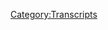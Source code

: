 {{Transcript
    | title         = [[584: August 5, 2021]]
    | caption       = [https://knowledgefight.libsyn.com/584-august-5-2021 Listen to this episode on Libsyn]
    | episodeNumber = [[584: August 5, 2021|584]]
    | length        = 01:24:14
}}

{{MessageBox
    | header     = Warning: Bot Generated Content
    | text       = This transcript was automatically generated by transcription software and likely contains many mistakes and misattributions. Please check the audio for definitive quotes, attribution, and context.
    | image      = N3yvass4myg91.webp
    | imagewidth = 50px
    | id         = warning
}}

{{TranscriptBlock
    | name      = Unknown Speaker
    | timestamp = 00:00:00.000
    | text      = N-n-n-n-n-n-n-knowledgefight.
}}

{{TranscriptBlock
    | name      = Unknown Speaker
    | timestamp = 00:00:12.660
    | text      = Damn, and, Jordan, I am sweating.
}}

{{TranscriptBlock
    | name      = Unknown Speaker
    | timestamp = 00:00:22.800
    | text      = Knowledgefight.com.
}}

{{TranscriptBlock
    | name      = Unknown Speaker
    | timestamp = 00:00:23.800
    | text      = It's time to pray.
}}

{{TranscriptBlock
    | name      = Unknown Speaker
    | timestamp = 00:00:24.800
    | text      = I have great respect for knowledgefight.
}}

{{TranscriptBlock
    | name      = Unknown Speaker
    | timestamp = 00:00:25.800
    | text      = Knowledgefight.
}}

{{TranscriptBlock
    | name      = Unknown Speaker
    | timestamp = 00:00:26.800
    | text      = I'm sick of them posing as if they're the good guys, saying we are the bad guys.
}}

{{TranscriptBlock
    | name      = Unknown Speaker
    | timestamp = 00:00:29.800
    | text      = Dan and George. Knowledge Fight.
}}

{{TranscriptBlock
    | name      = Unknown Speaker
    | timestamp = 00:00:32.020
    | text      = Riddle her, riddle her, riddle her.
}}

{{TranscriptBlock
    | name      = Unknown Speaker
    | timestamp = 00:00:34.100
    | text      = I need, I need money.
}}

{{TranscriptBlock
    | name      = Unknown Speaker
    | timestamp = 00:00:36.299
    | text      = Riddle her, riddle her, riddle her.
}}

{{TranscriptBlock
    | name      = Unknown Speaker
    | timestamp = 00:00:39.179
    | text      = Andy and Kansas. Andy and, Andy and.
}}

{{TranscriptBlock
    | name      = Unknown Speaker
    | timestamp = 00:00:42.020
    | text      = Stop it. Andy and, Andy and Kansas.
}}

{{TranscriptBlock
    | name      = Unknown Speaker
    | timestamp = 00:00:44.520
    | text      = Andy, Andy, Andy.
}}

{{TranscriptBlock
    | name      = Unknown Speaker
    | timestamp = 00:00:46.060
    | text      = It's time to pray.
}}

{{TranscriptBlock
    | name      = Unknown Speaker
    | timestamp = 00:00:46.939
    | text      = Andy and Kansas, you're on the air. Thanks for holding us.
}}

{{TranscriptBlock
    | name      = Unknown Speaker
    | timestamp = 00:00:49.280
    | text      = Hello, Alex. I'm a first-time caller. I'm a huge fan.
}}

{{TranscriptBlock
    | name      = Unknown Speaker
    | timestamp = 00:00:51.619
    | text      = I love your work.
}}

{{TranscriptBlock
    | name      = Unknown Speaker
    | timestamp = 00:00:52.820
    | text      = Knowledge Fight.
}}

{{TranscriptBlock
    | name      = Unknown Speaker
    | timestamp = 00:00:53.820
    | text      = Knowledgefight.com. I love you.
}}

{{TranscriptBlock
    | name      = Unknown Speaker
    | timestamp = 00:01:00.240
    | text      = Hey everybody, welcome back to Knowledge Fight. I'm Dan.
}}

{{TranscriptBlock
    | name      = Unknown Speaker
    | timestamp = 00:01:02.240
    | text      = I'm Jordan.
}}

{{TranscriptBlock
    | name      = Unknown Speaker
    | timestamp = 00:01:03.240
    | text      = We're a couple dudes. I like to sit around and drink novelty.
}}

{{TranscriptBlock
    | name      = Unknown Speaker
    | timestamp = 00:01:05.239
    | text      = Where did you put the altar of Selim?
}}

{{TranscriptBlock
    | name      = Unknown Speaker
    | timestamp = 00:01:07.239
    | text      = And talk a little bit about Alex Jones.
}}

{{TranscriptBlock
    | name      = Unknown Speaker
    | timestamp = 00:01:09.239
    | text      = Oh, indeed we are. Dan.
}}

{{TranscriptBlock
    | name      = Unknown Speaker
    | timestamp = 00:01:10.239
    | text      = Jordan.
}}

{{TranscriptBlock
    | name      = Unknown Speaker
    | timestamp = 00:01:11.239
    | text      = Dan.
}}

{{TranscriptBlock
    | name      = Unknown Speaker
    | timestamp = 00:01:12.239
    | text      = Jordan.
}}

{{TranscriptBlock
    | name      = Unknown Speaker
    | timestamp = 00:01:13.239
    | text      = Quick question for you.
}}

{{TranscriptBlock
    | name      = Unknown Speaker
    | timestamp = 00:01:14.239
    | text      = What's up?
}}

{{TranscriptBlock
    | name      = Unknown Speaker
    | timestamp = 00:01:15.239
    | text      = What's your bright spot today?
}}

{{TranscriptBlock
    | name      = Unknown Speaker
    | timestamp = 00:01:16.239
    | text      = My bright spot today, I guess, is I've been watching more Survivor.
}}

{{TranscriptBlock
    | name      = Unknown Speaker
    | timestamp = 00:01:18.239
    | text      = And this is going to be for nobody but myself, I guess.
}}

{{TranscriptBlock
    | name      = Unknown Speaker
    | timestamp = 00:01:23.260
    | text      = That's what we're here for.
}}

{{TranscriptBlock
    | name      = Unknown Speaker
    | timestamp = 00:01:24.260
    | text      = But I was watching Survivor Gabon.
}}

{{TranscriptBlock
    | name      = Unknown Speaker
    | timestamp = 00:01:27.260
    | text      = Okay.
}}

{{TranscriptBlock
    | name      = Unknown Speaker
    | timestamp = 00:01:28.260
    | text      = And there's a guy named Bob on that season.
}}

{{TranscriptBlock
    | name      = Unknown Speaker
    | timestamp = 00:01:30.260
    | text      = Bob Gabon?
}}

{{TranscriptBlock
    | name      = Unknown Speaker
    | timestamp = 00:01:31.260
    | text      = No.
}}

{{TranscriptBlock
    | name      = Unknown Speaker
    | timestamp = 00:01:32.260
    | text      = Oh.
}}

{{TranscriptBlock
    | name      = Unknown Speaker
    | timestamp = 00:01:33.260
    | text      = Gabon's a country. Bob's the man.
}}

{{TranscriptBlock
    | name      = Unknown Speaker
    | timestamp = 00:01:34.260
    | text      = Gabon. Okay.
}}

{{TranscriptBlock
    | name      = Unknown Speaker
    | timestamp = 00:01:35.260
    | text      = So he's a physics teacher and he wears his buff like a bow tie and it's the best.
}}

{{TranscriptBlock
    | name      = Unknown Speaker
    | timestamp = 00:01:40.260
    | text      = Okay.
}}

{{TranscriptBlock
    | name      = Unknown Speaker
    | timestamp = 00:01:41.260
    | text      = He is the best.
}}

{{TranscriptBlock
    | name      = Unknown Speaker
    | timestamp = 00:01:42.260
    | text      = Okay. All right.
}}

{{TranscriptBlock
    | name      = Unknown Speaker
    | timestamp = 00:01:43.260
    | text      = But he looks just like an old Nate Burrows. A friend of ours who is a comedian.
}}

{{TranscriptBlock
    | name      = Unknown Speaker
    | timestamp = 00:01:50.260
    | text      = Okay.
}}

{{TranscriptBlock
    | name      = Unknown Speaker
    | timestamp = 00:01:51.260
    | text      = And a great dude. He looks just like...
}}

{{TranscriptBlock
    | name      = Unknown Speaker
    | timestamp = 00:01:52.760
    | text      = I'm picturing it and yes, I can see it.
}}

{{TranscriptBlock
    | name      = Unknown Speaker
    | timestamp = 00:01:54.760
    | text      = He looks like an old physics teacher Nate Burrows with a bow tie out in the middle of
}}

{{TranscriptBlock
    | name      = Unknown Speaker
    | timestamp = 00:02:00.260
    | text      = Gabon.
}}

{{TranscriptBlock
    | name      = Unknown Speaker
    | timestamp = 00:02:01.260
    | text      = It's so weird that for some reason Nate Burrows is a person that I can age in my head instantly.
}}

{{TranscriptBlock
    | name      = Unknown Speaker
    | timestamp = 00:02:06.260
    | text      = Like, I just see it easily.
}}

{{TranscriptBlock
    | name      = Unknown Speaker
    | timestamp = 00:02:08.259
    | text      = Yeah.
}}

{{TranscriptBlock
    | name      = Unknown Speaker
    | timestamp = 00:02:09.259
    | text      = I was watching the season and I instantly was like, this is my guy.
}}

{{TranscriptBlock
    | name      = Unknown Speaker
    | timestamp = 00:02:12.259
    | text      = And I didn't know why.
}}

{{TranscriptBlock
    | name      = Unknown Speaker
    | timestamp = 00:02:14.259
    | text      = And then as the season went along, I realized like, oh, this is just old Burrows.
}}

{{TranscriptBlock
    | name      = Unknown Speaker
    | timestamp = 00:02:17.259
    | text      = Yeah.
}}

{{TranscriptBlock
    | name      = Unknown Speaker
    | timestamp = 00:02:18.259
    | text      = This is old Burrows.
}}

{{TranscriptBlock
    | name      = Unknown Speaker
    | timestamp = 00:02:19.259
    | text      = Yeah.
}}

{{TranscriptBlock
    | name      = Unknown Speaker
    | timestamp = 00:02:20.259
    | text      = So I enjoyed that.
}}

{{TranscriptBlock
    | name      = Unknown Speaker
    | timestamp = 00:02:21.259
    | text      = Oh, that's lovely.
}}

{{TranscriptBlock
    | name      = Unknown Speaker
    | timestamp = 00:02:22.259
    | text      = Dan, I finally saw the movie event of the summer, F9.
}}

{{TranscriptBlock
    | name      = Unknown Speaker
    | timestamp = 00:02:27.259
    | text      = Okay.
}}

{{TranscriptBlock
    | name      = Unknown Speaker
    | timestamp = 00:02:28.259
    | text      = Fast and Furious 9.
}}

{{TranscriptBlock
    | name      = Unknown Speaker
    | timestamp = 00:02:29.259
    | text      = Oh, you're on a little bit of a John Cena kick.
}}

{{TranscriptBlock
    | name      = Unknown Speaker
    | timestamp = 00:02:31.259
    | text      = I watched Suicide Squad and I had no idea that John Cena was also in Suicide Squad.
}}

{{TranscriptBlock
    | name      = Unknown Speaker
    | timestamp = 00:02:36.259
    | text      = So I watched those back to back and I was like, maybe they're in the same movie.
}}

{{TranscriptBlock
    | name      = Unknown Speaker
    | timestamp = 00:02:39.259
    | text      = I don't know.
}}

{{TranscriptBlock
    | name      = Unknown Speaker
    | timestamp = 00:02:40.259
    | text      = Yeah, could be.
}}

{{TranscriptBlock
    | name      = Unknown Speaker
    | timestamp = 00:02:41.259
    | text      = Could be shared universes.
}}

{{TranscriptBlock
    | name      = Unknown Speaker
    | timestamp = 00:02:42.259
    | text      = I mean, it was fantastic, but I do have one huge problem with it.
}}

{{TranscriptBlock
    | name      = Unknown Speaker
    | timestamp = 00:02:45.259
    | text      = Yeah.
}}

{{TranscriptBlock
    | name      = Unknown Speaker
    | timestamp = 00:02:46.259
    | text      = And that is when, and obviously this is not spoiled.
}}

{{TranscriptBlock
    | name      = Unknown Speaker
    | timestamp = 00:02:50.259
    | text      = If you went into this not knowing that Tyreese and Luna go to space, you're out of your mind.
}}

{{TranscriptBlock
    | name      = Unknown Speaker
    | timestamp = 00:02:56.259
    | text      = Wow.
}}

{{TranscriptBlock
    | name      = Unknown Speaker
    | timestamp = 00:02:57.259
    | text      = So they go to space.
}}

{{TranscriptBlock
    | name      = Unknown Speaker
    | timestamp = 00:02:58.259
    | text      = I'd like the record to show that I didn't spoil that.
}}

{{TranscriptBlock
    | name      = Unknown Speaker
    | timestamp = 00:03:02.259
    | text      = That was all Jordan.
}}

{{TranscriptBlock
    | name      = Unknown Speaker
    | timestamp = 00:03:03.259
    | text      = You didn't.
}}

{{TranscriptBlock
    | name      = Unknown Speaker
    | timestamp = 00:03:04.259
    | text      = They go to space, all right, and then they get rescued in the movie and they wind up
}}

{{TranscriptBlock
    | name      = Unknown Speaker
    | timestamp = 00:03:08.259
    | text      = at the barbecue.
}}

{{TranscriptBlock
    | name      = Unknown Speaker
    | timestamp = 00:03:09.259
    | text      = They drive to the space station.
}}

{{TranscriptBlock
    | name      = Unknown Speaker
    | timestamp = 00:03:10.259
    | text      = They drive to the space station.
}}

{{TranscriptBlock
    | name      = Unknown Speaker
    | timestamp = 00:03:12.259
    | text      = Now, that is the wrong move 100%.
}}

{{TranscriptBlock
    | name      = Unknown Speaker
    | timestamp = 00:03:16.259
    | text      = What they do, they sacrifice themselves Armageddon style during the regular movie, post credit
}}

{{TranscriptBlock
    | name      = Unknown Speaker
    | timestamp = 00:03:23.259
    | text      = scene, oxygen deprived.
}}

{{TranscriptBlock
    | name      = Unknown Speaker
    | timestamp = 00:03:25.259
    | text      = The Russian space station picks them up.
}}

{{TranscriptBlock
    | name      = Unknown Speaker
    | timestamp = 00:03:28.259
    | text      = That's Fast and Furious 10.
}}

{{TranscriptBlock
    | name      = Unknown Speaker
    | timestamp = 00:03:29.259
    | text      = Luna and Tyreese fighting against the Toretto family.
}}

{{TranscriptBlock
    | name      = Unknown Speaker
    | timestamp = 00:03:33.259
    | text      = It's obvious.
}}

{{TranscriptBlock
    | name      = Unknown Speaker
    | timestamp = 00:03:34.259
    | text      = I was thinking that a good way that they could have done it is just like leave them out of
}}

{{TranscriptBlock
    | name      = Unknown Speaker
    | timestamp = 00:03:38.259
    | text      = the rest of the movie and then after credit scene, just the two of them bickering in a
}}

{{TranscriptBlock
    | name      = Unknown Speaker
    | timestamp = 00:03:42.259
    | text      = car in space.
}}

{{TranscriptBlock
    | name      = Unknown Speaker
    | timestamp = 00:03:44.259
    | text      = Because that would have been some good comedy.
}}

{{TranscriptBlock
    | name      = Unknown Speaker
    | timestamp = 00:03:46.259
    | text      = Yeah, that would have been great.
}}

{{TranscriptBlock
    | name      = Unknown Speaker
    | timestamp = 00:03:47.259
    | text      = And it would have a nice cliffhanger to the next movie where you're like, how did you
}}

{{TranscriptBlock
    | name      = Unknown Speaker
    | timestamp = 00:03:50.259
    | text      = guys get back from space?
}}

{{TranscriptBlock
    | name      = Unknown Speaker
    | timestamp = 00:03:52.259
    | text      = Let's not worry about it.
}}

{{TranscriptBlock
    | name      = Unknown Speaker
    | timestamp = 00:03:53.259
    | text      = Then they have the whole fourth wall breaking character shield banter.
}}

{{TranscriptBlock
    | name      = Unknown Speaker
    | timestamp = 00:03:57.259
    | text      = That's always annoying, but what are you going to do?
}}

{{TranscriptBlock
    | name      = Unknown Speaker
    | timestamp = 00:03:59.259
    | text      = I enjoyed it, but the further I get from it, the more the excitement about it wears the
}}

{{TranscriptBlock
    | name      = Unknown Speaker
    | timestamp = 00:04:05.259
    | text      = fuck off.
}}

{{TranscriptBlock
    | name      = Unknown Speaker
    | timestamp = 00:04:06.259
    | text      = Hey, maybe we're invincible.
}}

{{TranscriptBlock
    | name      = Unknown Speaker
    | timestamp = 00:04:07.259
    | text      = Yeah, we fucking know you are.
}}

{{TranscriptBlock
    | name      = Unknown Speaker
    | timestamp = 00:04:09.259
    | text      = God damn it.
}}

{{TranscriptBlock
    | name      = Unknown Speaker
    | timestamp = 00:04:10.259
    | text      = All right.
}}

{{TranscriptBlock
    | name      = Unknown Speaker
    | timestamp = 00:04:11.259
    | text      = Finally, we got an episode in the old present day.
}}

{{TranscriptBlock
    | name      = Unknown Speaker
    | timestamp = 00:04:14.259
    | text      = We're going to be talking about August 5th, 2021.
}}

{{TranscriptBlock
    | name      = Unknown Speaker
    | timestamp = 00:04:20.259
    | text      = 21.
}}

{{TranscriptBlock
    | name      = Unknown Speaker
    | timestamp = 00:04:21.259
    | text      = Not fair.
}}

{{TranscriptBlock
    | name      = Unknown Speaker
    | timestamp = 00:04:23.259
    | text      = Not fair.
}}

{{TranscriptBlock
    | name      = Unknown Speaker
    | timestamp = 00:04:25.259
    | text      = Yeah, this is Thursday's episode from last week and I decided I would check in on this
}}

{{TranscriptBlock
    | name      = Unknown Speaker
    | timestamp = 00:04:33.259
    | text      = and see how things were going.
}}

{{TranscriptBlock
    | name      = Unknown Speaker
    | timestamp = 00:04:35.259
    | text      = And they seem like we have some bad things happening within the next week that everyone
}}

{{TranscriptBlock
    | name      = Unknown Speaker
    | timestamp = 00:04:41.060
    | text      = should be preparing for.
}}

{{TranscriptBlock
    | name      = Unknown Speaker
    | timestamp = 00:04:42.560
    | text      = And I regret to inform you of some of these things and we'll get down to business on it.
}}

{{TranscriptBlock
    | name      = Unknown Speaker
    | timestamp = 00:04:47.259
    | text      = But before we do, let's take a little moment and say hello to some new wonks.
}}

{{TranscriptBlock
    | name      = Unknown Speaker
    | timestamp = 00:04:51.860
    | text      = Oh, that's a great idea.
}}

{{TranscriptBlock
    | name      = Unknown Speaker
    | timestamp = 00:04:53.160
    | text      = So first, Matt Godsey, thank you so much.
}}

{{TranscriptBlock
    | name      = Unknown Speaker
    | timestamp = 00:04:54.860
    | text      = You are now a policy wonk.
}}

{{TranscriptBlock
    | name      = Unknown Speaker
    | timestamp = 00:04:56.660
    | text      = I'm a policy wonk.
}}

{{TranscriptBlock
    | name      = Unknown Speaker
    | timestamp = 00:04:57.660
    | text      = Thanks, Matt.
}}

{{TranscriptBlock
    | name      = Unknown Speaker
    | timestamp = 00:04:58.660
    | text      = Thank you.
}}

{{TranscriptBlock
    | name      = Unknown Speaker
    | timestamp = 00:04:59.660
    | text      = Next, The World's Biggest Blank.
}}

{{TranscriptBlock
    | name      = Unknown Speaker
    | timestamp = 00:05:00.660
    | text      = Thank you so much.
}}

{{TranscriptBlock
    | name      = Unknown Speaker
    | timestamp = 00:05:01.660
    | text      = You are now a policy wonk.
}}

{{TranscriptBlock
    | name      = Unknown Speaker
    | timestamp = 00:05:02.660
    | text      = I'm a policy wonk.
}}

{{TranscriptBlock
    | name      = Unknown Speaker
    | timestamp = 00:05:03.660
    | text      = Thank you very much.
}}

{{TranscriptBlock
    | name      = Unknown Speaker
    | timestamp = 00:05:04.660
    | text      = Thank you.
}}

{{TranscriptBlock
    | name      = Unknown Speaker
    | timestamp = 00:05:05.660
    | text      = Next, Morbid Mediocrity.
}}

{{TranscriptBlock
    | name      = Unknown Speaker
    | timestamp = 00:05:06.660
    | text      = Thank you so much.
}}

{{TranscriptBlock
    | name      = Unknown Speaker
    | timestamp = 00:05:07.660
    | text      = You are now a policy wonk.
}}

{{TranscriptBlock
    | name      = Unknown Speaker
    | timestamp = 00:05:08.660
    | text      = I'm a policy wonk.
}}

{{TranscriptBlock
    | name      = Unknown Speaker
    | timestamp = 00:05:09.660
    | text      = Thank you very much.
}}

{{TranscriptBlock
    | name      = Unknown Speaker
    | timestamp = 00:05:10.660
    | text      = Next, Disseminatrix.
}}

{{TranscriptBlock
    | name      = Unknown Speaker
    | timestamp = 00:05:11.660
    | text      = Thank you so much.
}}

{{TranscriptBlock
    | name      = Unknown Speaker
    | timestamp = 00:05:12.660
    | text      = You are now a policy wonk.
}}

{{TranscriptBlock
    | name      = Unknown Speaker
    | timestamp = 00:05:14.160
    | text      = I'm a policy wonk.
}}

{{TranscriptBlock
    | name      = Unknown Speaker
    | timestamp = 00:05:15.360
    | text      = Thank you, Disseminatrix.
}}

{{TranscriptBlock
    | name      = Unknown Speaker
    | timestamp = 00:05:16.360
    | text      = Thank you.
}}

{{TranscriptBlock
    | name      = Unknown Speaker
    | timestamp = 00:05:17.360
    | text      = And Bill the Bee.
}}

{{TranscriptBlock
    | name      = Unknown Speaker
    | timestamp = 00:05:19.180
    | text      = Thank you so much.
}}

{{TranscriptBlock
    | name      = Unknown Speaker
    | timestamp = 00:05:20.180
    | text      = You are now a policy wonk.
}}

{{TranscriptBlock
    | name      = Unknown Speaker
    | timestamp = 00:05:21.180
    | text      = I'm a policy wonk.
}}

{{TranscriptBlock
    | name      = Unknown Speaker
    | timestamp = 00:05:22.180
    | text      = Thanks, Bill the Bee.
}}

{{TranscriptBlock
    | name      = Unknown Speaker
    | timestamp = 00:05:23.180
    | text      = Indeed.
}}

{{TranscriptBlock
    | name      = Unknown Speaker
    | timestamp = 00:05:24.180
    | text      = Thank you so much.
}}

{{TranscriptBlock
    | name      = Unknown Speaker
    | timestamp = 00:05:25.180
    | text      = Also, I would like to say thank you to Will out there.
}}

{{TranscriptBlock
    | name      = Unknown Speaker
    | timestamp = 00:05:28.899
    | text      = Got a little bit of an adoption certificate from Will for Basil or Basil.
}}

{{TranscriptBlock
    | name      = Unknown Speaker
    | timestamp = 00:05:32.819
    | text      = Not entirely sure of the pronunciation, but it's a possum.
}}

{{TranscriptBlock
    | name      = Unknown Speaker
    | timestamp = 00:05:36.139
    | text      = What a great addition to Celine's family.
}}

{{TranscriptBlock
    | name      = Unknown Speaker
    | timestamp = 00:05:38.339
    | text      = Is that the name of the main character in Faulty Towers?
}}

{{TranscriptBlock
    | name      = Unknown Speaker
    | timestamp = 00:05:41.420
    | text      = Was that John Cleese's character?
}}

{{TranscriptBlock
    | name      = Unknown Speaker
    | timestamp = 00:05:42.819
    | text      = It might have been.
}}

{{TranscriptBlock
    | name      = Unknown Speaker
    | timestamp = 00:05:43.819
    | text      = I think it might have been.
}}

{{TranscriptBlock
    | name      = Unknown Speaker
    | timestamp = 00:05:44.819
    | text      = Basil?
}}

{{TranscriptBlock
    | name      = Unknown Speaker
    | timestamp = 00:05:45.819
    | text      = Basil?
}}

{{TranscriptBlock
    | name      = Unknown Speaker
    | timestamp = 00:05:46.819
    | text      = Something like that?
}}

{{TranscriptBlock
    | name      = Unknown Speaker
    | timestamp = 00:05:47.819
    | text      = Could have been.
}}

{{TranscriptBlock
    | name      = Unknown Speaker
    | timestamp = 00:05:48.819
    | text      = Yeah.
}}

{{TranscriptBlock
    | name      = Unknown Speaker
    | timestamp = 00:05:49.819
    | text      = Could have been pronounced either way also.
}}

{{TranscriptBlock
    | name      = Unknown Speaker
    | timestamp = 00:05:50.819
    | text      = That's true.
}}

{{TranscriptBlock
    | name      = Unknown Speaker
    | timestamp = 00:05:51.819
    | text      = One will never know.
}}

{{TranscriptBlock
    | name      = Unknown Speaker
    | timestamp = 00:05:52.819
    | text      = But anyway, thank you Will and welcome to the family Basil or Basil the Possum.
}}

{{TranscriptBlock
    | name      = Unknown Speaker
    | timestamp = 00:05:55.579
    | text      = Lovely.
}}

{{TranscriptBlock
    | name      = Unknown Speaker
    | timestamp = 00:05:56.879
    | text      = So I actually have two out of context drops from today's show.
}}

{{TranscriptBlock
    | name      = Unknown Speaker
    | timestamp = 00:05:59.899
    | text      = Here is the first one.
}}

{{TranscriptBlock
    | name      = Unknown Speaker
    | timestamp = 00:06:01.899
    | text      = Okay.
}}

{{TranscriptBlock
    | name      = Unknown Speaker
    | timestamp = 00:06:03.899
    | text      = The human implementation of Christianity has been very flawed.
}}

{{TranscriptBlock
    | name      = Unknown Speaker
    | timestamp = 00:06:12.939
    | text      = Oh, has it?
}}

{{TranscriptBlock
    | name      = Unknown Speaker
    | timestamp = 00:06:14.819
    | text      = When writing the Moonlight Sonata, that is exactly what, what, fucking, was that Beethoven
}}

{{TranscriptBlock
    | name      = Unknown Speaker
    | timestamp = 00:06:24.420
    | text      = or Bach or, oh, God damn it.
}}

{{TranscriptBlock
    | name      = Unknown Speaker
    | timestamp = 00:06:26.379
    | text      = My mom.
}}

{{TranscriptBlock
    | name      = Unknown Speaker
    | timestamp = 00:06:27.379
    | text      = It was Ludacris.
}}

{{TranscriptBlock
    | name      = Unknown Speaker
    | timestamp = 00:06:28.379
    | text      = My mom is a classical music teacher.
}}

{{TranscriptBlock
    | name      = Unknown Speaker
    | timestamp = 00:06:30.339
    | text      = Why don't I remember anything?
}}

{{TranscriptBlock
    | name      = Unknown Speaker
    | timestamp = 00:06:31.740
    | text      = Ludacris wrote it while he was up in space.
}}

{{TranscriptBlock
    | name      = Unknown Speaker
    | timestamp = 00:06:33.259
    | text      = That would have been great.
}}

{{TranscriptBlock
    | name      = Unknown Speaker
    | timestamp = 00:06:34.959
    | text      = That's what they were thinking.
}}

{{TranscriptBlock
    | name      = Unknown Speaker
    | timestamp = 00:06:35.959
    | text      = That's what they were thinking.
}}

{{TranscriptBlock
    | name      = Unknown Speaker
    | timestamp = 00:06:37.300
    | text      = Somebody's going to say some bullshit over this.
}}

{{TranscriptBlock
    | name      = Unknown Speaker
    | timestamp = 00:06:39.740
    | text      = I do like the idea of Alex coming in from a commercial break with just the Moonlight
}}

{{TranscriptBlock
    | name      = Unknown Speaker
    | timestamp = 00:06:43.779
    | text      = Sonata and long instrumental just music and then the human implementation of Christianity
}}

{{TranscriptBlock
    | name      = Unknown Speaker
    | timestamp = 00:06:51.579
    | text      = has been deeply flawed.
}}

{{TranscriptBlock
    | name      = Unknown Speaker
    | timestamp = 00:06:55.459
    | text      = Like he's going to give an actual lecture on the subject.
}}

{{TranscriptBlock
    | name      = Unknown Speaker
    | timestamp = 00:06:57.860
    | text      = Beautiful.
}}

{{TranscriptBlock
    | name      = Unknown Speaker
    | timestamp = 00:06:58.860
    | text      = That's Carl Sagan and Alex Jones at the same time.
}}

{{TranscriptBlock
    | name      = Unknown Speaker
    | timestamp = 00:07:00.980
    | text      = So here's the other out of context drop, which is a little bit different in tone.
}}

{{TranscriptBlock
    | name      = Unknown Speaker
    | timestamp = 00:07:05.180
    | text      = I mean, let's be clear.
}}

{{TranscriptBlock
    | name      = Unknown Speaker
    | timestamp = 00:07:07.459
    | text      = Okay.
}}

{{TranscriptBlock
    | name      = Unknown Speaker
    | timestamp = 00:07:08.459
    | text      = I'm heterosexual and I like my wife, but.
}}

{{TranscriptBlock
    | name      = Unknown Speaker
    | timestamp = 00:07:11.939
    | text      = But.
}}

{{TranscriptBlock
    | name      = Unknown Speaker
    | timestamp = 00:07:12.939
    | text      = What?
}}

{{TranscriptBlock
    | name      = Unknown Speaker
    | timestamp = 00:07:13.939
    | text      = What?
}}

{{TranscriptBlock
    | name      = Unknown Speaker
    | timestamp = 00:07:14.939
    | text      = Yeah.
}}

{{TranscriptBlock
    | name      = Unknown Speaker
    | timestamp = 00:07:15.939
    | text      = All right.
}}

{{TranscriptBlock
    | name      = Unknown Speaker
    | timestamp = 00:07:16.939
    | text      = Anyway, we're going to start this off here and I generally don't get too excited about
}}

{{TranscriptBlock
    | name      = Unknown Speaker
    | timestamp = 00:07:22.819
    | text      = Alex's shows.
}}

{{TranscriptBlock
    | name      = Unknown Speaker
    | timestamp = 00:07:23.939
    | text      = Sure.
}}

{{TranscriptBlock
    | name      = Unknown Speaker
    | timestamp = 00:07:24.939
    | text      = Especially in the present day.
}}

{{TranscriptBlock
    | name      = Unknown Speaker
    | timestamp = 00:07:25.939
    | text      = How could you?
}}

{{TranscriptBlock
    | name      = Unknown Speaker
    | timestamp = 00:07:26.939
    | text      = I find a lot of the times he's going through the motions.
}}

{{TranscriptBlock
    | name      = Unknown Speaker
    | timestamp = 00:07:28.819
    | text      = A lot of times there's just just nothing, nothing too exciting.
}}

{{TranscriptBlock
    | name      = Unknown Speaker
    | timestamp = 00:07:31.379
    | text      = When he said this, I was like, I cannot wait to see what he does today.
}}

{{TranscriptBlock
    | name      = Unknown Speaker
    | timestamp = 00:07:35.139
    | text      = Constitutional lawyer Robert Barnes will be on to talk about the legality of the big announcements
}}

{{TranscriptBlock
    | name      = Unknown Speaker
    | timestamp = 00:07:39.740
    | text      = I'm about to make.
}}

{{TranscriptBlock
    | name      = Unknown Speaker
    | timestamp = 00:07:40.740
    | text      = Okay.
}}

{{TranscriptBlock
    | name      = Unknown Speaker
    | timestamp = 00:07:41.740
    | text      = What the fuck announcement?
}}

{{TranscriptBlock
    | name      = Unknown Speaker
    | timestamp = 00:07:42.740
    | text      = All right.
}}

{{TranscriptBlock
    | name      = Unknown Speaker
    | timestamp = 00:07:43.740
    | text      = All right.
}}

{{TranscriptBlock
    | name      = Unknown Speaker
    | timestamp = 00:07:44.740
    | text      = He's going to talk about the legality.
}}

{{TranscriptBlock
    | name      = Unknown Speaker
    | timestamp = 00:07:45.740
    | text      = Okay.
}}

{{TranscriptBlock
    | name      = Unknown Speaker
    | timestamp = 00:07:46.740
    | text      = The announcements I'm going to make are in are inconclusive as to whether they are legal.
}}

{{TranscriptBlock
    | name      = Unknown Speaker
    | timestamp = 00:07:52.660
    | text      = We're going to need an expert.
}}

{{TranscriptBlock
    | name      = Unknown Speaker
    | timestamp = 00:07:53.819
    | text      = We need Barnes to come in here and weigh in on whether or not what I'm going to do is
}}

{{TranscriptBlock
    | name      = Unknown Speaker
    | timestamp = 00:08:00.459
    | text      = legal.
}}

{{TranscriptBlock
    | name      = Unknown Speaker
    | timestamp = 00:08:01.459
    | text      = I heard that and I was like, fuck yes.
}}

{{TranscriptBlock
    | name      = Unknown Speaker
    | timestamp = 00:08:04.879
    | text      = We absolutely do not have Norm Pattis coming on to determine whether or not what I have
}}

{{TranscriptBlock
    | name      = Unknown Speaker
    | timestamp = 00:08:08.740
    | text      = to say is legal.
}}

{{TranscriptBlock
    | name      = Unknown Speaker
    | timestamp = 00:08:09.740
    | text      = He's not, he wouldn't do that again.
}}

{{TranscriptBlock
    | name      = Unknown Speaker
    | timestamp = 00:08:12.100
    | text      = Nope.
}}

{{TranscriptBlock
    | name      = Unknown Speaker
    | timestamp = 00:08:13.100
    | text      = I hate to break this to you because I don't want to be like a weird tease and not deliver
}}

{{TranscriptBlock
    | name      = Unknown Speaker
    | timestamp = 00:08:17.259
    | text      = or pay off something, but there isn't anything to it.
}}

{{TranscriptBlock
    | name      = Unknown Speaker
    | timestamp = 00:08:20.339
    | text      = Get the fuck out of here.
}}

{{TranscriptBlock
    | name      = Unknown Speaker
    | timestamp = 00:08:21.579
    | text      = No.
}}

{{TranscriptBlock
    | name      = Unknown Speaker
    | timestamp = 00:08:22.579
    | text      = I'm really excited at the beginning.
}}

{{TranscriptBlock
    | name      = Unknown Speaker
    | timestamp = 00:08:23.899
    | text      = I thought like Barnes is going to be in, they're going to be talking about Alex has a dumb idea.
}}

{{TranscriptBlock
    | name      = Unknown Speaker
    | timestamp = 00:08:29.459
    | text      = Here's why bounties are legal.
}}

{{TranscriptBlock
    | name      = Unknown Speaker
    | timestamp = 00:08:31.540
    | text      = Okay.
}}

{{TranscriptBlock
    | name      = Unknown Speaker
    | timestamp = 00:08:32.539
    | text      = Let's begin.
}}

{{TranscriptBlock
    | name      = Unknown Speaker
    | timestamp = 00:08:33.539
    | text      = So here is the big news that Alex leads the show with.
}}

{{TranscriptBlock
    | name      = Unknown Speaker
    | timestamp = 00:08:37.700
    | text      = Okay.
}}

{{TranscriptBlock
    | name      = Unknown Speaker
    | timestamp = 00:08:38.700
    | text      = If we could, let's go to info wars.com and we'll put up the big show headline for the
}}

{{TranscriptBlock
    | name      = Unknown Speaker
    | timestamp = 00:08:45.259
    | text      = broadcast today.
}}

{{TranscriptBlock
    | name      = Unknown Speaker
    | timestamp = 00:08:47.460
    | text      = And this is a pretty big deal and so everybody might want to listen, exclusive Biden to announce
}}

{{TranscriptBlock
    | name      = Unknown Speaker
    | timestamp = 00:08:53.779
    | text      = second nationwide lockdown on August 11th.
}}

{{TranscriptBlock
    | name      = Unknown Speaker
    | timestamp = 00:08:56.860
    | text      = Now I first saw Jack Passobat, who is definitely connected, extremely connected to us intelligence
}}

{{TranscriptBlock
    | name      = Unknown Speaker
    | timestamp = 00:09:03.539
    | text      = agencies, been in naval intelligence, but definitely hooked in.
}}

{{TranscriptBlock
    | name      = Unknown Speaker
    | timestamp = 00:09:07.460
    | text      = And he said, the chatter is they're looking to do it on August 11th.
}}

{{TranscriptBlock
    | name      = Unknown Speaker
    | timestamp = 00:09:11.340
    | text      = I saw that two weeks ago.
}}

{{TranscriptBlock
    | name      = Unknown Speaker
    | timestamp = 00:09:13.059
    | text      = Yeah.
}}

{{TranscriptBlock
    | name      = Unknown Speaker
    | timestamp = 00:09:14.059
    | text      = So we've got a August 11th, Biden's going to put the country into lockdown.
}}

{{TranscriptBlock
    | name      = Unknown Speaker
    | timestamp = 00:09:17.539
    | text      = Okay.
}}

{{TranscriptBlock
    | name      = Unknown Speaker
    | timestamp = 00:09:18.539
    | text      = All right.
}}

{{TranscriptBlock
    | name      = Unknown Speaker
    | timestamp = 00:09:19.539
    | text      = We've got that to look forward to in the pretty near future.
}}

{{TranscriptBlock
    | name      = Unknown Speaker
    | timestamp = 00:09:21.100
    | text      = Now.
}}

{{TranscriptBlock
    | name      = Unknown Speaker
    | timestamp = 00:09:22.100
    | text      = I mean, we're recording this on the eighth.
}}

{{TranscriptBlock
    | name      = Unknown Speaker
    | timestamp = 00:09:23.100
    | text      = Yeah.
}}

{{TranscriptBlock
    | name      = Unknown Speaker
    | timestamp = 00:09:24.100
    | text      = We got a few days.
}}

{{TranscriptBlock
    | name      = Unknown Speaker
    | timestamp = 00:09:25.100
    | text      = I mean, if it was only a few days out, we would need like an alert.
}}

{{TranscriptBlock
    | name      = Unknown Speaker
    | timestamp = 00:09:27.820
    | text      = It's not just going to be like surprise lockdown.
}}

{{TranscriptBlock
    | name      = Unknown Speaker
    | timestamp = 00:09:29.940
    | text      = Well, it may actually be okay.
}}

{{TranscriptBlock
    | name      = Unknown Speaker
    | timestamp = 00:09:32.740
    | text      = It might actually be.
}}

{{TranscriptBlock
    | name      = Unknown Speaker
    | timestamp = 00:09:33.779
    | text      = And there's actually a secondary conspiracy that Alex has to weave that actually is instrumental
}}

{{TranscriptBlock
    | name      = Unknown Speaker
    | timestamp = 00:09:40.120
    | text      = in surprise lockdown happening.
}}

{{TranscriptBlock
    | name      = Unknown Speaker
    | timestamp = 00:09:42.299
    | text      = But then I saw the Federal Emergency Management Agency and the Federal Communications Commission
}}

{{TranscriptBlock
    | name      = Unknown Speaker
    | timestamp = 00:09:48.340
    | text      = announced that they're going to do an Internet takeover drill and EAS alert on the 11th.
}}

{{TranscriptBlock
    | name      = Unknown Speaker
    | timestamp = 00:09:55.419
    | text      = So don't get upset.
}}

{{TranscriptBlock
    | name      = Unknown Speaker
    | timestamp = 00:09:57.139
    | text      = And then, you know, I'm the type of guy that knows we're going to do something that big.
}}

{{TranscriptBlock
    | name      = Unknown Speaker
    | timestamp = 00:10:01.299
    | text      = They're going to have radio and TV station owner engineers do tests before to make sure
}}

{{TranscriptBlock
    | name      = Unknown Speaker
    | timestamp = 00:10:08.019
    | text      = it also goes out on their platforms, because I've been in radio and TV 27 years.
}}

{{TranscriptBlock
    | name      = Unknown Speaker
    | timestamp = 00:10:12.019
    | text      = I know how that works.
}}

{{TranscriptBlock
    | name      = Unknown Speaker
    | timestamp = 00:10:13.019
    | text      = Made some phone calls last week, actually, to some engineers.
}}

{{TranscriptBlock
    | name      = Unknown Speaker
    | timestamp = 00:10:17.139
    | text      = And they said, indeed, they're told that there's something big coming on the 11th.
}}

{{TranscriptBlock
    | name      = Unknown Speaker
    | timestamp = 00:10:20.299
    | text      = I do enjoy the fact that for that first that that other clip we we just heard, we both
}}

{{TranscriptBlock
    | name      = Unknown Speaker
    | timestamp = 00:10:25.980
    | text      = have such little respect for Jack, so we didn't even need to address the fact that he is being
}}

{{TranscriptBlock
    | name      = Unknown Speaker
    | timestamp = 00:10:30.500
    | text      = listed as one of the sources.
}}

{{TranscriptBlock
    | name      = Unknown Speaker
    | timestamp = 00:10:31.700
    | text      = Yeah.
}}

{{TranscriptBlock
    | name      = Unknown Speaker
    | timestamp = 00:10:32.700
    | text      = What do we care?
}}

{{TranscriptBlock
    | name      = Unknown Speaker
    | timestamp = 00:10:33.700
    | text      = So in terms of this?
}}

{{TranscriptBlock
    | name      = Unknown Speaker
    | timestamp = 00:10:34.700
    | text      = Yeah.
}}

{{TranscriptBlock
    | name      = Unknown Speaker
    | timestamp = 00:10:35.700
    | text      = We got this this emergency alert thing that's going on.
}}

{{TranscriptBlock
    | name      = Unknown Speaker
    | timestamp = 00:10:37.960
    | text      = That's going to be the the flashbang to be like, oh, we're now in a lockdown.
}}

{{TranscriptBlock
    | name      = Unknown Speaker
    | timestamp = 00:10:41.940
    | text      = All right.
}}

{{TranscriptBlock
    | name      = Unknown Speaker
    | timestamp = 00:10:42.940
    | text      = Gotcha.
}}

{{TranscriptBlock
    | name      = Unknown Speaker
    | timestamp = 00:10:43.940
    | text      = So back in June, FEMA announced that they were going to run a drill of the emergency
}}

{{TranscriptBlock
    | name      = Unknown Speaker
    | timestamp = 00:10:46.059
    | text      = alert system on August 11th.
}}

{{TranscriptBlock
    | name      = Unknown Speaker
    | timestamp = 00:10:48.580
    | text      = What's going to happen on that date is basically as follows.
}}

{{TranscriptBlock
    | name      = Unknown Speaker
    | timestamp = 00:10:51.659
    | text      = Consumers who have opted in to receiving text messages on their wireless devices for emergency
}}

{{TranscriptBlock
    | name      = Unknown Speaker
    | timestamp = 00:10:55.600
    | text      = warnings will receive test emergency warnings that say this is a test of the national wireless
}}

{{TranscriptBlock
    | name      = Unknown Speaker
    | timestamp = 00:11:00.820
    | text      = emergency alert system.
}}

{{TranscriptBlock
    | name      = Unknown Speaker
    | timestamp = 00:11:02.320
    | text      = No action is needed.
}}

{{TranscriptBlock
    | name      = Unknown Speaker
    | timestamp = 00:11:03.700
    | text      = Oh, is that a secret code for surprise lockdown?
}}

{{TranscriptBlock
    | name      = Unknown Speaker
    | timestamp = 00:11:07.340
    | text      = Sure.
}}

{{TranscriptBlock
    | name      = Unknown Speaker
    | timestamp = 00:11:08.340
    | text      = OK.
}}

{{TranscriptBlock
    | name      = Unknown Speaker
    | timestamp = 00:11:09.340
    | text      = Yeah, let's say it is.
}}

{{TranscriptBlock
    | name      = Unknown Speaker
    | timestamp = 00:11:10.340
    | text      = OK, good.
}}

{{TranscriptBlock
    | name      = Unknown Speaker
    | timestamp = 00:11:11.340
    | text      = So this is going to be a test of the EAS or the standard emergency alert system with a
}}

{{TranscriptBlock
    | name      = Unknown Speaker
    | timestamp = 00:11:15.340
    | text      = this is a test type message broadcast on radio and TV providers.
}}

{{TranscriptBlock
    | name      = Unknown Speaker
    | timestamp = 00:11:19.259
    | text      = We've done it since we were kids.
}}

{{TranscriptBlock
    | name      = Unknown Speaker
    | timestamp = 00:11:20.580
    | text      = Yes.
}}

{{TranscriptBlock
    | name      = Unknown Speaker
    | timestamp = 00:11:21.580
    | text      = This is scheduled to last about one minute, starting at 220 p.m. Eastern.
}}

{{TranscriptBlock
    | name      = Unknown Speaker
    | timestamp = 00:11:25.059
    | text      = And it is not a takeover of the Internet.
}}

{{TranscriptBlock
    | name      = Unknown Speaker
    | timestamp = 00:11:28.580
    | text      = So what I found interesting right off the bat here is that Alex is starting this conspiracy
}}

{{TranscriptBlock
    | name      = Unknown Speaker
    | timestamp = 00:11:32.220
    | text      = jag that he's getting into early in the show, talking about how there's going to be another
}}

{{TranscriptBlock
    | name      = Unknown Speaker
    | timestamp = 00:11:36.379
    | text      = lockdown starting on August 11th.
}}

{{TranscriptBlock
    | name      = Unknown Speaker
    | timestamp = 00:11:39.220
    | text      = But then, like Biden's going to take over the airwaves that day and it's going to that's
}}

{{TranscriptBlock
    | name      = Unknown Speaker
    | timestamp = 00:11:44.019
    | text      = martial law.
}}

{{TranscriptBlock
    | name      = Unknown Speaker
    | timestamp = 00:11:45.019
    | text      = Right.
}}

{{TranscriptBlock
    | name      = Unknown Speaker
    | timestamp = 00:11:46.019
    | text      = Right into March.
}}

{{TranscriptBlock
    | name      = Unknown Speaker
    | timestamp = 00:11:47.019
    | text      = I don't know how scared to be.
}}

{{TranscriptBlock
    | name      = Unknown Speaker
    | timestamp = 00:11:48.019
    | text      = I mean, what's he going to say?
}}

{{TranscriptBlock
    | name      = Unknown Speaker
    | timestamp = 00:11:51.580
    | text      = Just like lockdown?
}}

{{TranscriptBlock
    | name      = Unknown Speaker
    | timestamp = 00:11:52.580
    | text      = Mm hmm.
}}

{{TranscriptBlock
    | name      = Unknown Speaker
    | timestamp = 00:11:53.580
    | text      = That's not that big of a deal if he overrides all communications devices in the United States
}}

{{TranscriptBlock
    | name      = Unknown Speaker
    | timestamp = 00:11:58.059
    | text      = then.
}}

{{TranscriptBlock
    | name      = Unknown Speaker
    | timestamp = 00:11:59.059
    | text      = Well, he's going to declare martial law.
}}

{{TranscriptBlock
    | name      = Unknown Speaker
    | timestamp = 00:12:00.860
    | text      = And I think Alex does later clarify that he's also going to declare a climate emergency.
}}

{{TranscriptBlock
    | name      = Unknown Speaker
    | timestamp = 00:12:05.139
    | text      = OK, that's good.
}}

{{TranscriptBlock
    | name      = Unknown Speaker
    | timestamp = 00:12:06.139
    | text      = There's going to be a whole bunch of stuff going on, a lot of declarations to make.
}}

{{TranscriptBlock
    | name      = Unknown Speaker
    | timestamp = 00:12:09.139
    | text      = And apparently the military, the military might be getting mixed up, OK, military sources
}}

{{TranscriptBlock
    | name      = Unknown Speaker
    | timestamp = 00:12:15.659
    | text      = last night.
}}

{{TranscriptBlock
    | name      = Unknown Speaker
    | timestamp = 00:12:16.659
    | text      = And they said, yes, they're told Biden will make a big announcement on the 11th and be
}}

{{TranscriptBlock
    | name      = Unknown Speaker
    | timestamp = 00:12:21.779
    | text      = ready to even quell any type of insurrection, which is what they're calling protest.
}}

{{TranscriptBlock
    | name      = Unknown Speaker
    | timestamp = 00:12:29.480
    | text      = So I can tell you that now, Pessoa came out and said from his sources, which was the real
}}

{{TranscriptBlock
    | name      = Unknown Speaker
    | timestamp = 00:12:36.700
    | text      = deal, that the White House is writing the speech right now and it will be on the 11th.
}}

{{TranscriptBlock
    | name      = Unknown Speaker
    | timestamp = 00:12:41.299
    | text      = OK.
}}

{{TranscriptBlock
    | name      = Unknown Speaker
    | timestamp = 00:12:42.299
    | text      = All right.
}}

{{TranscriptBlock
    | name      = Unknown Speaker
    | timestamp = 00:12:43.299
    | text      = So you just talked to Jack Pessobic.
}}

{{TranscriptBlock
    | name      = Unknown Speaker
    | timestamp = 00:12:44.700
    | text      = This is all coming just from you saw it, probably, I would guess that would have to be it.
}}

{{TranscriptBlock
    | name      = Unknown Speaker
    | timestamp = 00:12:49.360
    | text      = So what Alex is doing here is painfully transparent, preemptive storytelling.
}}

{{TranscriptBlock
    | name      = Unknown Speaker
    | timestamp = 00:12:55.159
    | text      = He knows fully well that there's a large faction of QAnon weirdos and MAGA dead enders who
}}

{{TranscriptBlock
    | name      = Unknown Speaker
    | timestamp = 00:12:59.460
    | text      = have convinced themselves that something big is about to happen.
}}

{{TranscriptBlock
    | name      = Unknown Speaker
    | timestamp = 00:13:02.940
    | text      = There's a considerable contingent that believes that Trump is going to be reinstated as president
}}

{{TranscriptBlock
    | name      = Unknown Speaker
    | timestamp = 00:13:07.220
    | text      = on August 13th, Friday the 13th, very powerful day for the Illuminati numbers.
}}

{{TranscriptBlock
    | name      = Unknown Speaker
    | timestamp = 00:13:12.500
    | text      = Sure.
}}

{{TranscriptBlock
    | name      = Unknown Speaker
    | timestamp = 00:13:13.500
    | text      = Sure.
}}

{{TranscriptBlock
    | name      = Unknown Speaker
    | timestamp = 00:13:14.500
    | text      = Much of this is based on random online bullshit that's gotten out of hand.
}}

{{TranscriptBlock
    | name      = Unknown Speaker
    | timestamp = 00:13:17.419
    | text      = And of course, the meddling of Alex's new sugar daddy, Mike Lindell, the MyPillow guy.
}}

{{TranscriptBlock
    | name      = Unknown Speaker
    | timestamp = 00:13:21.820
    | text      = Yeah, that'll happen.
}}

{{TranscriptBlock
    | name      = Unknown Speaker
    | timestamp = 00:13:22.820
    | text      = Since the 2020 election, Mike has been banging an incoherent drum about how he had absolute
}}

{{TranscriptBlock
    | name      = Unknown Speaker
    | timestamp = 00:13:27.259
    | text      = proof that the election was stolen.
}}

{{TranscriptBlock
    | name      = Unknown Speaker
    | timestamp = 00:13:29.259
    | text      = He's released multiple entirely unconvincing and easily debunkable documentaries that he
}}

{{TranscriptBlock
    | name      = Unknown Speaker
    | timestamp = 00:13:33.379
    | text      = claims lays out all the proof for everyone to see.
}}

{{TranscriptBlock
    | name      = Unknown Speaker
    | timestamp = 00:13:36.539
    | text      = And for the last few months, he's been trying to drum up attention for his big cyber symposium
}}

{{TranscriptBlock
    | name      = Unknown Speaker
    | timestamp = 00:13:40.700
    | text      = that's taking place August 10th through 12th in Sioux Falls.
}}

{{TranscriptBlock
    | name      = Unknown Speaker
    | timestamp = 00:13:44.940
    | text      = Huh.
}}

{{TranscriptBlock
    | name      = Unknown Speaker
    | timestamp = 00:13:45.940
    | text      = Mike has insisted that the information and evidence he's going to reveal at that event
}}

{{TranscriptBlock
    | name      = Unknown Speaker
    | timestamp = 00:13:48.779
    | text      = is going to be so convincing that the Supreme Court will vote nine to zero to put Trump
}}

{{TranscriptBlock
    | name      = Unknown Speaker
    | timestamp = 00:13:53.179
    | text      = back into office.
}}

{{TranscriptBlock
    | name      = Unknown Speaker
    | timestamp = 00:13:54.179
    | text      = I am excited for that day.
}}

{{TranscriptBlock
    | name      = Unknown Speaker
    | timestamp = 00:13:56.220
    | text      = Leaving aside that there's no constitutional mechanism to do this, there's also a huge
}}

{{TranscriptBlock
    | name      = Unknown Speaker
    | timestamp = 00:14:00.259
    | text      = problem that Mike doesn't have shit for evidence.
}}

{{TranscriptBlock
    | name      = Unknown Speaker
    | timestamp = 00:14:02.500
    | text      = This is going to be an embarrassing flop.
}}

{{TranscriptBlock
    | name      = Unknown Speaker
    | timestamp = 00:14:04.340
    | text      = Explain to me what day, how does that day go?
}}

{{TranscriptBlock
    | name      = Unknown Speaker
    | timestamp = 00:14:07.740
    | text      = John Roberts just coming out just like, hey, Trump's the president now.
}}

{{TranscriptBlock
    | name      = Unknown Speaker
    | timestamp = 00:14:11.820
    | text      = That's what we could do.
}}

{{TranscriptBlock
    | name      = Unknown Speaker
    | timestamp = 00:14:12.820
    | text      = I imagine it would be like the Vatican when Leo Zagami showed up and said he was Jesus.
}}

{{TranscriptBlock
    | name      = Unknown Speaker
    | timestamp = 00:14:17.539
    | text      = He's like, he's got the code.
}}

{{TranscriptBlock
    | name      = Unknown Speaker
    | timestamp = 00:14:18.820
    | text      = Well, we got to give it to him.
}}

{{TranscriptBlock
    | name      = Unknown Speaker
    | timestamp = 00:14:20.220
    | text      = I don't want him to be Jesus either.
}}

{{TranscriptBlock
    | name      = Unknown Speaker
    | timestamp = 00:14:22.659
    | text      = What can we do?
}}

{{TranscriptBlock
    | name      = Unknown Speaker
    | timestamp = 00:14:24.139
    | text      = So the fact that this is going to be a disaster and a flop and Mike can't prove anything,
}}

{{TranscriptBlock
    | name      = Unknown Speaker
    | timestamp = 00:14:29.980
    | text      = that hasn't stopped the hype machine of the extreme right wing from getting into action.
}}

{{TranscriptBlock
    | name      = Unknown Speaker
    | timestamp = 00:14:34.019
    | text      = A lot of these folks are fairly excitable.
}}

{{TranscriptBlock
    | name      = Unknown Speaker
    | timestamp = 00:14:37.039
    | text      = You might remember when they stormed the Capitol building to try and stop the election results
}}

{{TranscriptBlock
    | name      = Unknown Speaker
    | timestamp = 00:14:40.700
    | text      = from getting certified because they believed that if they did that, Trump could stay in
}}

{{TranscriptBlock
    | name      = Unknown Speaker
    | timestamp = 00:14:43.620
    | text      = power.
}}

{{TranscriptBlock
    | name      = Unknown Speaker
    | timestamp = 00:14:44.620
    | text      = Every month the media tries to make that a year in the past, an extra year in the past.
}}

{{TranscriptBlock
    | name      = Unknown Speaker
    | timestamp = 00:14:49.620
    | text      = They're like, no, no, no, we don't talk about that.
}}

{{TranscriptBlock
    | name      = Unknown Speaker
    | timestamp = 00:14:51.840
    | text      = So Alex knows all about this.
}}

{{TranscriptBlock
    | name      = Unknown Speaker
    | timestamp = 00:14:54.100
    | text      = He knows all of these angles.
}}

{{TranscriptBlock
    | name      = Unknown Speaker
    | timestamp = 00:14:55.980
    | text      = Like Mike Lindell pays for advertising time on his show and Alex isn't an idiot.
}}

{{TranscriptBlock
    | name      = Unknown Speaker
    | timestamp = 00:15:00.600
    | text      = Like he's an idiot, but he's not an idiot.
}}

{{TranscriptBlock
    | name      = Unknown Speaker
    | timestamp = 00:15:02.940
    | text      = Sure, sure, sure.
}}

{{TranscriptBlock
    | name      = Unknown Speaker
    | timestamp = 00:15:04.220
    | text      = He's cunning, not smart.
}}

{{TranscriptBlock
    | name      = Unknown Speaker
    | timestamp = 00:15:05.700
    | text      = There are people who are actually holding out hope that this last ditch Hail Mary attempt
}}

{{TranscriptBlock
    | name      = Unknown Speaker
    | timestamp = 00:15:09.500
    | text      = to get the truth out is going to work.
}}

{{TranscriptBlock
    | name      = Unknown Speaker
    | timestamp = 00:15:11.379
    | text      = And when it doesn't, they won't realize that Mike's proof is bullshit.
}}

{{TranscriptBlock
    | name      = Unknown Speaker
    | timestamp = 00:15:15.100
    | text      = They'll insist that the Hail Mary didn't work because the game is too rigged.
}}

{{TranscriptBlock
    | name      = Unknown Speaker
    | timestamp = 00:15:19.220
    | text      = Desperate people mixed with disappointment can have volatile results.
}}

{{TranscriptBlock
    | name      = Unknown Speaker
    | timestamp = 00:15:22.940
    | text      = And that's why the DHS is warning that they've seen a quote, an increase in calls for violence
}}

{{TranscriptBlock
    | name      = Unknown Speaker
    | timestamp = 00:15:27.960
    | text      = online tied to election related conspiracy theories.
}}

{{TranscriptBlock
    | name      = Unknown Speaker
    | timestamp = 00:15:31.639
    | text      = Their warning to law enforcement entities didn't include any information about a specific
}}

{{TranscriptBlock
    | name      = Unknown Speaker
    | timestamp = 00:15:35.299
    | text      = threat, but it did say that quote, the timing of these activities may occur during August
}}

{{TranscriptBlock
    | name      = Unknown Speaker
    | timestamp = 00:15:40.139
    | text      = 2021.
}}

{{TranscriptBlock
    | name      = Unknown Speaker
    | timestamp = 00:15:41.139
    | text      = Folks, folks, uh, you know how they did all that shit in the lead up to the first time
}}

{{TranscriptBlock
    | name      = Unknown Speaker
    | timestamp = 00:15:47.320
    | text      = they tried to overthrow the government?
}}

{{TranscriptBlock
    | name      = Unknown Speaker
    | timestamp = 00:15:49.600
    | text      = The same shit's happening now.
}}

{{TranscriptBlock
    | name      = Unknown Speaker
    | timestamp = 00:15:51.139
    | text      = Some of that same talk is happening.
}}

{{TranscriptBlock
    | name      = Unknown Speaker
    | timestamp = 00:15:52.820
    | text      = You know the results and then insane and doing the same thing and getting the same results
}}

{{TranscriptBlock
    | name      = Unknown Speaker
    | timestamp = 00:15:57.340
    | text      = and it's insane.
}}

{{TranscriptBlock
    | name      = Unknown Speaker
    | timestamp = 00:15:58.779
    | text      = That's what we're doing.
}}

{{TranscriptBlock
    | name      = Unknown Speaker
    | timestamp = 00:15:59.899
    | text      = The combination of the election based nonsense and conspiracies about the emergency alert
}}

{{TranscriptBlock
    | name      = Unknown Speaker
    | timestamp = 00:16:04.120
    | text      = drill, they combined to make this weekend a murky.
}}

{{TranscriptBlock
    | name      = Unknown Speaker
    | timestamp = 00:16:07.379
    | text      = It's a big week.
}}

{{TranscriptBlock
    | name      = Unknown Speaker
    | timestamp = 00:16:08.379
    | text      = It's a murky period.
}}

{{TranscriptBlock
    | name      = Unknown Speaker
    | timestamp = 00:16:09.379
    | text      = Yeah.
}}

{{TranscriptBlock
    | name      = Unknown Speaker
    | timestamp = 00:16:10.379
    | text      = Personally, I'm not overly convinced anything's going to happen, but I do think the ingredients
}}

{{TranscriptBlock
    | name      = Unknown Speaker
    | timestamp = 00:16:13.460
    | text      = are all there for trouble.
}}

{{TranscriptBlock
    | name      = Unknown Speaker
    | timestamp = 00:16:15.500
    | text      = Nothing may happen, but the inverse is true also.
}}

{{TranscriptBlock
    | name      = Unknown Speaker
    | timestamp = 00:16:18.659
    | text      = Something may happen.
}}

{{TranscriptBlock
    | name      = Unknown Speaker
    | timestamp = 00:16:19.659
    | text      = And what we see on the show here is Alex attempting to get in front of a potentially harmful
}}

{{TranscriptBlock
    | name      = Unknown Speaker
    | timestamp = 00:16:23.899
    | text      = story.
}}

{{TranscriptBlock
    | name      = Unknown Speaker
    | timestamp = 00:16:24.899
    | text      = If you pay close attention to Alex, you see him do this kind of thing a lot because it's
}}

{{TranscriptBlock
    | name      = Unknown Speaker
    | timestamp = 00:16:28.080
    | text      = a really powerful strategy to use when you kind of want to make domestic terrorism more
}}

{{TranscriptBlock
    | name      = Unknown Speaker
    | timestamp = 00:16:33.419
    | text      = likely, but you also want to pretend that you're not doing that.
}}

{{TranscriptBlock
    | name      = Unknown Speaker
    | timestamp = 00:16:36.100
    | text      = Whoa, whoa, whoa, whoa, whoa.
}}

{{TranscriptBlock
    | name      = Unknown Speaker
    | timestamp = 00:16:37.659
    | text      = All I'm saying is that if these people don't get exactly what they want, which is a nine
}}

{{TranscriptBlock
    | name      = Unknown Speaker
    | timestamp = 00:16:41.700
    | text      = zero Supreme court decision, they will almost certainly commit acts of violence.
}}

{{TranscriptBlock
    | name      = Unknown Speaker
    | timestamp = 00:16:45.500
    | text      = And since we and everybody else knows that, I'm just going to let you know it's a false
}}

{{TranscriptBlock
    | name      = Unknown Speaker
    | timestamp = 00:16:49.899
    | text      = flag before it happens.
}}

{{TranscriptBlock
    | name      = Unknown Speaker
    | timestamp = 00:16:51.299
    | text      = I mean, Trump being made president again this coming weekend is being told to a section
}}

{{TranscriptBlock
    | name      = Unknown Speaker
    | timestamp = 00:16:58.259
    | text      = of the population is like, this is what you're entitled to.
}}

{{TranscriptBlock
    | name      = Unknown Speaker
    | timestamp = 00:17:01.179
    | text      = If you do not get this, this is not America anymore.
}}

{{TranscriptBlock
    | name      = Unknown Speaker
    | timestamp = 00:17:04.000
    | text      = There's nothing to do but violence.
}}

{{TranscriptBlock
    | name      = Unknown Speaker
    | timestamp = 00:17:05.380
    | text      = What else is there to do?
}}

{{TranscriptBlock
    | name      = Unknown Speaker
    | timestamp = 00:17:07.380
    | text      = The Supreme court won't listen.
}}

{{TranscriptBlock
    | name      = Unknown Speaker
    | timestamp = 00:17:08.380
    | text      = Yeah.
}}

{{TranscriptBlock
    | name      = Unknown Speaker
    | timestamp = 00:17:09.380
    | text      = What are we going to vote?
}}

{{TranscriptBlock
    | name      = Unknown Speaker
    | timestamp = 00:17:10.380
    | text      = So, uh, you know, Mike Lindell has been coming around quite a bit.
}}

{{TranscriptBlock
    | name      = Unknown Speaker
    | timestamp = 00:17:14.240
    | text      = He's been showing up on the show and I noticed that there was an influx of commercials on
}}

{{TranscriptBlock
    | name      = Unknown Speaker
    | timestamp = 00:17:19.099
    | text      = Alex's show and now apparently they're running on the Genesis communications network.
}}

{{TranscriptBlock
    | name      = Unknown Speaker
    | timestamp = 00:17:24.019
    | text      = Sure.
}}

{{TranscriptBlock
    | name      = Unknown Speaker
    | timestamp = 00:17:25.019
    | text      = Great.
}}

{{TranscriptBlock
    | name      = Unknown Speaker
    | timestamp = 00:17:26.019
    | text      = Hello, I'm Mike Lindell and I'm coming to you with the most important commercial that
}}

{{TranscriptBlock
    | name      = Unknown Speaker
    | timestamp = 00:17:29.859
    | text      = I've ever done.
}}

{{TranscriptBlock
    | name      = Unknown Speaker
    | timestamp = 00:17:30.859
    | text      = All of you know what my pillow and myself have gone through in the last five months
}}

{{TranscriptBlock
    | name      = Unknown Speaker
    | timestamp = 00:17:35.539
    | text      = in my efforts to bring the truth forward.
}}

{{TranscriptBlock
    | name      = Unknown Speaker
    | timestamp = 00:17:37.940
    | text      = Well, it's all come down to this.
}}

{{TranscriptBlock
    | name      = Unknown Speaker
    | timestamp = 00:17:40.700
    | text      = I'm having a cyber symposium on August 10th, 11th and 12th.
}}

{{TranscriptBlock
    | name      = Unknown Speaker
    | timestamp = 00:17:46.099
    | text      = Yep.
}}

{{TranscriptBlock
    | name      = Unknown Speaker
    | timestamp = 00:17:47.099
    | text      = So Alex just runs the commercial for his cyber symposium.
}}

{{TranscriptBlock
    | name      = Unknown Speaker
    | timestamp = 00:17:50.380
    | text      = Does he still sell shit?
}}

{{TranscriptBlock
    | name      = Unknown Speaker
    | timestamp = 00:17:52.299
    | text      = Yes.
}}

{{TranscriptBlock
    | name      = Unknown Speaker
    | timestamp = 00:17:53.299
    | text      = Really?
}}

{{TranscriptBlock
    | name      = Unknown Speaker
    | timestamp = 00:17:54.299
    | text      = I feel like the whole business part of his thing is just not existed anymore.
}}

{{TranscriptBlock
    | name      = Unknown Speaker
    | timestamp = 00:17:59.700
    | text      = It seems weird that it ever did exist.
}}

{{TranscriptBlock
    | name      = Unknown Speaker
    | timestamp = 00:18:02.220
    | text      = Yeah.
}}

{{TranscriptBlock
    | name      = Unknown Speaker
    | timestamp = 00:18:03.220
    | text      = Also, why?
}}

{{TranscriptBlock
    | name      = Unknown Speaker
    | timestamp = 00:18:04.220
    | text      = Why?
}}

{{TranscriptBlock
    | name      = Unknown Speaker
    | timestamp = 00:18:05.220
    | text      = What is happening?
}}

{{TranscriptBlock
    | name      = Unknown Speaker
    | timestamp = 00:18:06.220
    | text      = I don't know.
}}

{{TranscriptBlock
    | name      = Unknown Speaker
    | timestamp = 00:18:07.220
    | text      = Is this going to be a new marketing strategy, like the CEO of Tempur-Pedic is going to start
}}

{{TranscriptBlock
    | name      = Unknown Speaker
    | timestamp = 00:18:12.380
    | text      = coming out and being like, I think the Brazilian government needs to be overthrown.
}}

{{TranscriptBlock
    | name      = Unknown Speaker
    | timestamp = 00:18:16.859
    | text      = I find it very strange.
}}

{{TranscriptBlock
    | name      = Unknown Speaker
    | timestamp = 00:18:19.460
    | text      = Yeah, I do know that he's still selling stuff though because Alex has a promo code that
}}

{{TranscriptBlock
    | name      = Unknown Speaker
    | timestamp = 00:18:29.619
    | text      = he gives out multiple times for my pillow.
}}

{{TranscriptBlock
    | name      = Unknown Speaker
    | timestamp = 00:18:34.700
    | text      = Listening to that though was really fun because he's like, all of you out there listening
}}

{{TranscriptBlock
    | name      = Unknown Speaker
    | timestamp = 00:18:39.660
    | text      = know what my pillow and myself have been through in the last year.
}}

{{TranscriptBlock
    | name      = Unknown Speaker
    | timestamp = 00:18:43.220
    | text      = Yeah, yeah, yeah.
}}

{{TranscriptBlock
    | name      = Unknown Speaker
    | timestamp = 00:18:44.220
    | text      = Is that his other business?
}}

{{TranscriptBlock
    | name      = Unknown Speaker
    | timestamp = 00:18:45.220
    | text      = Yeah, myself.
}}

{{TranscriptBlock
    | name      = Unknown Speaker
    | timestamp = 00:18:46.220
    | text      = Oh God.
}}

{{TranscriptBlock
    | name      = Unknown Speaker
    | timestamp = 00:18:49.339
    | text      = So we know now that Biden is going to declare a martial law by way of taking over the airwaves
}}

{{TranscriptBlock
    | name      = Unknown Speaker
    | timestamp = 00:18:56.380
    | text      = on the 11th.
}}

{{TranscriptBlock
    | name      = Unknown Speaker
    | timestamp = 00:18:57.380
    | text      = Of course.
}}

{{TranscriptBlock
    | name      = Unknown Speaker
    | timestamp = 00:18:58.380
    | text      = And here's where we get to the climate emergency of it all.
}}

{{TranscriptBlock
    | name      = Unknown Speaker
    | timestamp = 00:19:01.079
    | text      = And I have this from my own deep research because I know what the club of Rome and what
}}

{{TranscriptBlock
    | name      = Unknown Speaker
    | timestamp = 00:19:06.140
    | text      = the trilateral commission, what the CFR and what the Davos Group, all the same people,
}}

{{TranscriptBlock
    | name      = Unknown Speaker
    | timestamp = 00:19:10.740
    | text      = what the UN say in their white papers will now be announced.
}}

{{TranscriptBlock
    | name      = Unknown Speaker
    | timestamp = 00:19:13.779
    | text      = So I can tell you what's going to be announced.
}}

{{TranscriptBlock
    | name      = Unknown Speaker
    | timestamp = 00:19:15.339
    | text      = He's also going to announce a climate emergency on the 11th and tie the two together.
}}

{{TranscriptBlock
    | name      = Unknown Speaker
    | timestamp = 00:19:20.819
    | text      = 20 years to run in and change some of the speeches now, but only if any senators look
}}

{{TranscriptBlock
    | name      = Unknown Speaker
    | timestamp = 00:19:25.940
    | text      = into this and challenge him or any governors.
}}

{{TranscriptBlock
    | name      = Unknown Speaker
    | timestamp = 00:19:29.299
    | text      = They don't care if I come out and tell you beforehand, they think I don't matter.
}}

{{TranscriptBlock
    | name      = Unknown Speaker
    | timestamp = 00:19:32.180
    | text      = They think you don't matter.
}}

{{TranscriptBlock
    | name      = Unknown Speaker
    | timestamp = 00:19:33.539
    | text      = So they'll probably execute it, but just as I'm saying on the 11th, they might move it
}}

{{TranscriptBlock
    | name      = Unknown Speaker
    | timestamp = 00:19:37.539
    | text      = to the 14th or something or definitely got a lot of action around, but we're talking
}}

{{TranscriptBlock
    | name      = Unknown Speaker
    | timestamp = 00:19:43.740
    | text      = right now, six days from lockdown to being announced and all of the suicide and all the
}}

{{TranscriptBlock
    | name      = Unknown Speaker
    | timestamp = 00:19:50.779
    | text      = bankruptcy.
}}

{{TranscriptBlock
    | name      = Unknown Speaker
    | timestamp = 00:19:51.779
    | text      = I don't like, I don't know what Alex imagines would need to go into the implementation of
}}

{{TranscriptBlock
    | name      = Unknown Speaker
    | timestamp = 00:19:57.220
    | text      = like a legit martial law thing that you could just be like on a whim, like, oh, we're going
}}

{{TranscriptBlock
    | name      = Unknown Speaker
    | timestamp = 00:20:01.180
    | text      = to move it three days.
}}

{{TranscriptBlock
    | name      = Unknown Speaker
    | timestamp = 00:20:02.180
    | text      = Yeah.
}}

{{TranscriptBlock
    | name      = Unknown Speaker
    | timestamp = 00:20:03.180
    | text      = There would be, how many movement parts?
}}

{{TranscriptBlock
    | name      = Unknown Speaker
    | timestamp = 00:20:05.019
    | text      = Logistics is pretty important for organizing an instant martial law.
}}

{{TranscriptBlock
    | name      = Unknown Speaker
    | timestamp = 00:20:09.180
    | text      = He's really hand-waving a lot of this stuff.
}}

{{TranscriptBlock
    | name      = Unknown Speaker
    | timestamp = 00:20:11.339
    | text      = Yeah.
}}

{{TranscriptBlock
    | name      = Unknown Speaker
    | timestamp = 00:20:12.339
    | text      = Yeah.
}}

{{TranscriptBlock
    | name      = Unknown Speaker
    | timestamp = 00:20:13.339
    | text      = Yeah.
}}

{{TranscriptBlock
    | name      = Unknown Speaker
    | timestamp = 00:20:14.339
    | text      = And also, the DOT still has to be on the fucking highways before we can get there.
}}

{{TranscriptBlock
    | name      = Unknown Speaker
    | timestamp = 00:20:17.299
    | text      = The reason that he's doing that is because this is all bullshit and he needs to also
}}

{{TranscriptBlock
    | name      = Unknown Speaker
    | timestamp = 00:20:22.200
    | text      = create a backdoor for himself to slip out of.
}}

{{TranscriptBlock
    | name      = Unknown Speaker
    | timestamp = 00:20:25.059
    | text      = Could be the 14th.
}}

{{TranscriptBlock
    | name      = Unknown Speaker
    | timestamp = 00:20:26.059
    | text      = Could be the 22nd.
}}

{{TranscriptBlock
    | name      = Unknown Speaker
    | timestamp = 00:20:27.059
    | text      = It could be whenever.
}}

{{TranscriptBlock
    | name      = Unknown Speaker
    | timestamp = 00:20:28.059
    | text      = When nothing happens, it's great.
}}

{{TranscriptBlock
    | name      = Unknown Speaker
    | timestamp = 00:20:29.579
    | text      = He brought attention to it, so now we averted it.
}}

{{TranscriptBlock
    | name      = Unknown Speaker
    | timestamp = 00:20:32.059
    | text      = We did it.
}}

{{TranscriptBlock
    | name      = Unknown Speaker
    | timestamp = 00:20:33.059
    | text      = Great.
}}

{{TranscriptBlock
    | name      = Unknown Speaker
    | timestamp = 00:20:34.059
    | text      = We stopped the second lockdown.
}}

{{TranscriptBlock
    | name      = Unknown Speaker
    | timestamp = 00:20:35.059
    | text      = Another very specific prediction of his that doesn't come true.
}}

{{TranscriptBlock
    | name      = Unknown Speaker
    | timestamp = 00:20:38.180
    | text      = Yeah.
}}

{{TranscriptBlock
    | name      = Unknown Speaker
    | timestamp = 00:20:39.180
    | text      = Hooray.
}}

{{TranscriptBlock
    | name      = Unknown Speaker
    | timestamp = 00:20:40.180
    | text      = I'm going to go with Trump doesn't become president, but they made a deal with Biden
}}

{{TranscriptBlock
    | name      = Unknown Speaker
    | timestamp = 00:20:44.980
    | text      = to stop a second lockdown.
}}

{{TranscriptBlock
    | name      = Unknown Speaker
    | timestamp = 00:20:46.940
    | text      = That's my, that's my guess narrative.
}}

{{TranscriptBlock
    | name      = Unknown Speaker
    | timestamp = 00:20:48.579
    | text      = Yeah.
}}

{{TranscriptBlock
    | name      = Unknown Speaker
    | timestamp = 00:20:49.579
    | text      = Or maybe to avert the climate emergency.
}}

{{TranscriptBlock
    | name      = Unknown Speaker
    | timestamp = 00:20:51.099
    | text      = Yeah.
}}

{{TranscriptBlock
    | name      = Unknown Speaker
    | timestamp = 00:20:52.099
    | text      = Yeah.
}}

{{TranscriptBlock
    | name      = Unknown Speaker
    | timestamp = 00:20:53.099
    | text      = Something like that.
}}

{{TranscriptBlock
    | name      = Unknown Speaker
    | timestamp = 00:20:54.099
    | text      = Yeah.
}}

{{TranscriptBlock
    | name      = Unknown Speaker
    | timestamp = 00:20:55.099
    | text      = So Alex gets to some other news.
}}

{{TranscriptBlock
    | name      = Unknown Speaker
    | timestamp = 00:20:56.539
    | text      = He's talking about how like things are really bad, but there's a way out.
}}

{{TranscriptBlock
    | name      = Unknown Speaker
    | timestamp = 00:21:00.299
    | text      = There's a way out.
}}

{{TranscriptBlock
    | name      = Unknown Speaker
    | timestamp = 00:21:01.299
    | text      = Okay.
}}

{{TranscriptBlock
    | name      = Unknown Speaker
    | timestamp = 00:21:02.299
    | text      = And he has some headlines that are like really inspiring.
}}

{{TranscriptBlock
    | name      = Unknown Speaker
    | timestamp = 00:21:03.900
    | text      = Okay.
}}

{{TranscriptBlock
    | name      = Unknown Speaker
    | timestamp = 00:21:04.900
    | text      = Here's one of them.
}}

{{TranscriptBlock
    | name      = Unknown Speaker
    | timestamp = 00:21:05.900
    | text      = But I got several articles that tie together that illustrate the way out of this.
}}

{{TranscriptBlock
    | name      = Unknown Speaker
    | timestamp = 00:21:09.460
    | text      = Let me show you these articles.
}}

{{TranscriptBlock
    | name      = Unknown Speaker
    | timestamp = 00:21:13.420
    | text      = This came out again a few days ago, zero hedge.com build is the biggest newspaper magazine in
}}

{{TranscriptBlock
    | name      = Unknown Speaker
    | timestamp = 00:21:18.579
    | text      = Europe.
}}

{{TranscriptBlock
    | name      = Unknown Speaker
    | timestamp = 00:21:20.019
    | text      = Very respected editor in chief of Europe's top newspaper apologizes for fear driven coverage
}}

{{TranscriptBlock
    | name      = Unknown Speaker
    | timestamp = 00:21:26.059
    | text      = of COVID and says the police are beating men, women, and children.
}}

{{TranscriptBlock
    | name      = Unknown Speaker
    | timestamp = 00:21:30.759
    | text      = This is all overblown.
}}

{{TranscriptBlock
    | name      = Unknown Speaker
    | timestamp = 00:21:31.759
    | text      = The numbers were much exaggerated.
}}

{{TranscriptBlock
    | name      = Unknown Speaker
    | timestamp = 00:21:34.099
    | text      = The PCR tests are fake.
}}

{{TranscriptBlock
    | name      = Unknown Speaker
    | timestamp = 00:21:36.059
    | text      = We apologize.
}}

{{TranscriptBlock
    | name      = Unknown Speaker
    | timestamp = 00:21:37.359
    | text      = We were wrong.
}}

{{TranscriptBlock
    | name      = Unknown Speaker
    | timestamp = 00:21:38.359
    | text      = Yeah.
}}

{{TranscriptBlock
    | name      = Unknown Speaker
    | timestamp = 00:21:39.359
    | text      = I thought I would have heard about that.
}}

{{TranscriptBlock
    | name      = Unknown Speaker
    | timestamp = 00:21:40.960
    | text      = So this is about a Julian Reich out who was the editor in chief of built.
}}

{{TranscriptBlock
    | name      = Unknown Speaker
    | timestamp = 00:21:46.539
    | text      = So they do have the highest circulation of a publication in Europe.
}}

{{TranscriptBlock
    | name      = Unknown Speaker
    | timestamp = 00:21:50.500
    | text      = At least that's what they build themselves as okay.
}}

{{TranscriptBlock
    | name      = Unknown Speaker
    | timestamp = 00:21:52.920
    | text      = But it's definitely not the most respected outlet.
}}

{{TranscriptBlock
    | name      = Unknown Speaker
    | timestamp = 00:21:56.779
    | text      = It's a right wing nationalist tabloid that isn't really all that respected at all.
}}

{{TranscriptBlock
    | name      = Unknown Speaker
    | timestamp = 00:22:00.819
    | text      = It's a prop for American extremists like Alex to use because he knows that his audience
}}

{{TranscriptBlock
    | name      = Unknown Speaker
    | timestamp = 00:22:04.460
    | text      = has no idea what publishing is even like at all in Europe.
}}

{{TranscriptBlock
    | name      = Unknown Speaker
    | timestamp = 00:22:07.779
    | text      = And if he says a paper is the most respected, they'll just believe it.
}}

{{TranscriptBlock
    | name      = Unknown Speaker
    | timestamp = 00:22:10.440
    | text      = I love the idea of a far right tabloid because in my head it's like Marie Le Pen, who's she
}}

{{TranscriptBlock
    | name      = Unknown Speaker
    | timestamp = 00:22:16.220
    | text      = dating?
}}

{{TranscriptBlock
    | name      = Unknown Speaker
    | timestamp = 00:22:17.220
    | text      = We've seen her at the beach with blood.
}}

{{TranscriptBlock
    | name      = Unknown Speaker
    | timestamp = 00:22:19.299
    | text      = So also this story isn't new.
}}

{{TranscriptBlock
    | name      = Unknown Speaker
    | timestamp = 00:22:21.859
    | text      = Julian's comments were made back in May, but I assume Alex just saw a viral tweet about
}}

{{TranscriptBlock
    | name      = Unknown Speaker
    | timestamp = 00:22:25.660
    | text      = them now, so it's kind of like it just happened.
}}

{{TranscriptBlock
    | name      = Unknown Speaker
    | timestamp = 00:22:28.599
    | text      = The video was Julian apologizing for the sensational coverage of COVID, particularly in regards
}}

{{TranscriptBlock
    | name      = Unknown Speaker
    | timestamp = 00:22:33.220
    | text      = to how it affected children.
}}

{{TranscriptBlock
    | name      = Unknown Speaker
    | timestamp = 00:22:35.220
    | text      = I have no idea if he's talking about his own coverage or everyone else's, but honestly,
}}

{{TranscriptBlock
    | name      = Unknown Speaker
    | timestamp = 00:22:40.059
    | text      = I care about this just about as much as I would if the editor in chief of The Sun had
}}

{{TranscriptBlock
    | name      = Unknown Speaker
    | timestamp = 00:22:43.859
    | text      = made these comments.
}}

{{TranscriptBlock
    | name      = Unknown Speaker
    | timestamp = 00:22:44.859
    | text      = Yeah.
}}

{{TranscriptBlock
    | name      = Unknown Speaker
    | timestamp = 00:22:45.859
    | text      = I don't care.
}}

{{TranscriptBlock
    | name      = Unknown Speaker
    | timestamp = 00:22:46.859
    | text      = Yeah, don't care.
}}

{{TranscriptBlock
    | name      = Unknown Speaker
    | timestamp = 00:22:47.859
    | text      = In the transcript I can find of his comments, there's no mention of any of the stuff Alex
}}

{{TranscriptBlock
    | name      = Unknown Speaker
    | timestamp = 00:22:51.059
    | text      = is talking about, like the PCR tests being paid.
}}

{{TranscriptBlock
    | name      = Unknown Speaker
    | timestamp = 00:22:54.099
    | text      = Everything's a fucking lie, man!
}}

{{TranscriptBlock
    | name      = Unknown Speaker
    | timestamp = 00:22:56.420
    | text      = We've been telling you what the government wants us to say!
}}

{{TranscriptBlock
    | name      = Unknown Speaker
    | timestamp = 00:22:59.480
    | text      = These are kind of just details of the story that it seems like Alex is adding into these
}}

{{TranscriptBlock
    | name      = Unknown Speaker
    | timestamp = 00:23:04.180
    | text      = comments this guy made three months ago in order to make it fit into the narratives that
}}

{{TranscriptBlock
    | name      = Unknown Speaker
    | timestamp = 00:23:07.579
    | text      = he's already selling.
}}

{{TranscriptBlock
    | name      = Unknown Speaker
    | timestamp = 00:23:08.579
    | text      = It adds a little bit more drama to it.
}}

{{TranscriptBlock
    | name      = Unknown Speaker
    | timestamp = 00:23:10.940
    | text      = Also I'm going to give, this is a free piece of advice for Alex, before you fuck around
}}

{{TranscriptBlock
    | name      = Unknown Speaker
    | timestamp = 00:23:14.720
    | text      = and try and book this dude, this Julian, the guy from Build as a guest, Alex, you should
}}

{{TranscriptBlock
    | name      = Unknown Speaker
    | timestamp = 00:23:19.980
    | text      = know that on January 7th, Julian wrote an op-ed titled, quote, Donald Trump will live
}}

{{TranscriptBlock
    | name      = Unknown Speaker
    | timestamp = 00:23:25.220
    | text      = in shame.
}}

{{TranscriptBlock
    | name      = Unknown Speaker
    | timestamp = 00:23:26.220
    | text      = Oh!
}}

{{TranscriptBlock
    | name      = Unknown Speaker
    | timestamp = 00:23:27.220
    | text      = So you might not agree with this guy as much as you think you do.
}}

{{TranscriptBlock
    | name      = Unknown Speaker
    | timestamp = 00:23:30.140
    | text      = That could be trouble.
}}

{{TranscriptBlock
    | name      = Unknown Speaker
    | timestamp = 00:23:31.140
    | text      = Yeah.
}}

{{TranscriptBlock
    | name      = Unknown Speaker
    | timestamp = 00:23:32.140
    | text      = You know, I do appreciate Alex trying to give us a little bit of an uplifting news, you
}}

{{TranscriptBlock
    | name      = Unknown Speaker
    | timestamp = 00:23:35.380
    | text      = know, like, here are the way, here's the way out.
}}

{{TranscriptBlock
    | name      = Unknown Speaker
    | timestamp = 00:23:38.180
    | text      = Too many broadcasts are always so depressing, like, I like to read The Intercept, but it's
}}

{{TranscriptBlock
    | name      = Unknown Speaker
    | timestamp = 00:23:41.980
    | text      = the most depressing thing in the history of the world, you know?
}}

{{TranscriptBlock
    | name      = Unknown Speaker
    | timestamp = 00:23:45.299
    | text      = Like give me a, give me a positive way out story every now and again.
}}

{{TranscriptBlock
    | name      = Unknown Speaker
    | timestamp = 00:23:48.980
    | text      = Here's the way out.
}}

{{TranscriptBlock
    | name      = Unknown Speaker
    | timestamp = 00:23:49.980
    | text      = Yeah.
}}

{{TranscriptBlock
    | name      = Unknown Speaker
    | timestamp = 00:23:50.980
    | text      = The editor-in-chief of this tabloid is apologizing for COVID coverage.
}}

{{TranscriptBlock
    | name      = Unknown Speaker
    | timestamp = 00:23:53.980
    | text      = Exactly.
}}

{{TranscriptBlock
    | name      = Unknown Speaker
    | timestamp = 00:23:54.980
    | text      = Yeah, yeah, yeah.
}}

{{TranscriptBlock
    | name      = Unknown Speaker
    | timestamp = 00:23:55.980
    | text      = Isn't that inspiring?
}}

{{TranscriptBlock
    | name      = Unknown Speaker
    | timestamp = 00:23:56.980
    | text      = Yeah, absolutely.
}}

{{TranscriptBlock
    | name      = Unknown Speaker
    | timestamp = 00:23:57.980
    | text      = So there's one thing you should know about Build.
}}

{{TranscriptBlock
    | name      = Unknown Speaker
    | timestamp = 00:23:58.980
    | text      = Okay.
}}

{{TranscriptBlock
    | name      = Unknown Speaker
    | timestamp = 00:23:59.980
    | text      = I don't know if you know this.
}}

{{TranscriptBlock
    | name      = Unknown Speaker
    | timestamp = 00:24:00.980
    | text      = Okay.
}}

{{TranscriptBlock
    | name      = Unknown Speaker
    | timestamp = 00:24:01.980
    | text      = They're the mouth of the establishment.
}}

{{TranscriptBlock
    | name      = Unknown Speaker
    | timestamp = 00:24:02.980
    | text      = That doesn't sound true.
}}

{{TranscriptBlock
    | name      = Unknown Speaker
    | timestamp = 00:24:03.980
    | text      = Nope.
}}

{{TranscriptBlock
    | name      = Unknown Speaker
    | timestamp = 00:24:04.980
    | text      = Now is that because people are turned against him?
}}

{{TranscriptBlock
    | name      = Unknown Speaker
    | timestamp = 00:24:06.980
    | text      = Maybe it's because his wife's going to leave him, maybe because he has a soul, I don't
}}

{{TranscriptBlock
    | name      = Unknown Speaker
    | timestamp = 00:24:10.259
    | text      = know.
}}

{{TranscriptBlock
    | name      = Unknown Speaker
    | timestamp = 00:24:11.319
    | text      = But it's that type of activity of people that are in the system, I mean, Build at the end
}}

{{TranscriptBlock
    | name      = Unknown Speaker
    | timestamp = 00:24:18.460
    | text      = of World War II, the OSS came in, took it over and made it the new paper, then the CIA
}}

{{TranscriptBlock
    | name      = Unknown Speaker
    | timestamp = 00:24:23.940
    | text      = ran it forever.
}}

{{TranscriptBlock
    | name      = Unknown Speaker
    | timestamp = 00:24:24.940
    | text      = Everybody knows that.
}}

{{TranscriptBlock
    | name      = Unknown Speaker
    | timestamp = 00:24:26.099
    | text      = Everybody knows that.
}}

{{TranscriptBlock
    | name      = Unknown Speaker
    | timestamp = 00:24:27.099
    | text      = Everyone.
}}

{{TranscriptBlock
    | name      = Unknown Speaker
    | timestamp = 00:24:28.099
    | text      = And then you can argue whether the Germans ever really got control of it.
}}

{{TranscriptBlock
    | name      = Unknown Speaker
    | timestamp = 00:24:30.140
    | text      = But the point is-
}}

{{TranscriptBlock
    | name      = Unknown Speaker
    | timestamp = 00:24:31.140
    | text      = What?
}}

{{TranscriptBlock
    | name      = Unknown Speaker
    | timestamp = 00:24:32.140
    | text      = Build is the mouth of the establishment.
}}

{{TranscriptBlock
    | name      = Unknown Speaker
    | timestamp = 00:24:34.000
    | text      = Why would it be saying that?
}}

{{TranscriptBlock
    | name      = Unknown Speaker
    | timestamp = 00:24:35.420
    | text      = Because people rebel inside the establishment?
}}

{{TranscriptBlock
    | name      = Unknown Speaker
    | timestamp = 00:24:37.660
    | text      = I don't know.
}}

{{TranscriptBlock
    | name      = Unknown Speaker
    | timestamp = 00:24:38.660
    | text      = Alex is saying that Build is the mouth of the establishment because he has some comments
}}

{{TranscriptBlock
    | name      = Unknown Speaker
    | timestamp = 00:24:42.200
    | text      = from their editor-in-chief that he can distort.
}}

{{TranscriptBlock
    | name      = Unknown Speaker
    | timestamp = 00:24:44.799
    | text      = If you asked him the day before this episode who the mouth of the establishment was, I
}}

{{TranscriptBlock
    | name      = Unknown Speaker
    | timestamp = 00:24:48.319
    | text      = would bet everything I own that he would not have said Build.
}}

{{TranscriptBlock
    | name      = Unknown Speaker
    | timestamp = 00:24:51.140
    | text      = He would never have heard of Build.
}}

{{TranscriptBlock
    | name      = Unknown Speaker
    | timestamp = 00:24:53.339
    | text      = He would have said Colbert.
}}

{{TranscriptBlock
    | name      = Unknown Speaker
    | timestamp = 00:24:54.339
    | text      = Yeah, something.
}}

{{TranscriptBlock
    | name      = Unknown Speaker
    | timestamp = 00:24:55.339
    | text      = Yeah.
}}

{{TranscriptBlock
    | name      = Unknown Speaker
    | timestamp = 00:24:56.339
    | text      = As to the claim Alex is making that Build was taken over by the OSS at the end of World
}}

{{TranscriptBlock
    | name      = Unknown Speaker
    | timestamp = 00:25:00.220
    | text      = War II and then was run by the CIA, I'm not sure where he's pulling that from, but I don't
}}

{{TranscriptBlock
    | name      = Unknown Speaker
    | timestamp = 00:25:05.180
    | text      = think it stands up to scrutiny.
}}

{{TranscriptBlock
    | name      = Unknown Speaker
    | timestamp = 00:25:07.180
    | text      = The first reason I'm skeptical of this is that World War II, you know, it ended in 1945.
}}

{{TranscriptBlock
    | name      = Unknown Speaker
    | timestamp = 00:25:11.460
    | text      = Yes, I remember that.
}}

{{TranscriptBlock
    | name      = Unknown Speaker
    | timestamp = 00:25:13.460
    | text      = Build didn't exist until 1952.
}}

{{TranscriptBlock
    | name      = Unknown Speaker
    | timestamp = 00:25:15.180
    | text      = Okay, well, it was after the war ended so I'm still going to give Alex that one.
}}

{{TranscriptBlock
    | name      = Unknown Speaker
    | timestamp = 00:25:19.700
    | text      = Also, as to the idea that the paper was run by the CIA, I find this tough to believe too.
}}

{{TranscriptBlock
    | name      = Unknown Speaker
    | timestamp = 00:25:24.779
    | text      = The CIA actually released a correspondence, it's in their reading room, from May 1982.
}}

{{TranscriptBlock
    | name      = Unknown Speaker
    | timestamp = 00:25:29.980
    | text      = This is a letter from- Hey, can we run your paper?
}}

{{TranscriptBlock
    | name      = Unknown Speaker
    | timestamp = 00:25:34.259
    | text      = What are you guys up to?
}}

{{TranscriptBlock
    | name      = Unknown Speaker
    | timestamp = 00:25:36.579
    | text      = You having a good day?
}}

{{TranscriptBlock
    | name      = Unknown Speaker
    | timestamp = 00:25:37.579
    | text      = It's a letter from Charles Wick, the director of the United States Information Agency, and
}}

{{TranscriptBlock
    | name      = Unknown Speaker
    | timestamp = 00:25:42.059
    | text      = William Casey, then director of the CIA.
}}

{{TranscriptBlock
    | name      = Unknown Speaker
    | timestamp = 00:25:45.599
    | text      = The letter was a request for William Casey to be introduced to Axel Springer, the man
}}

{{TranscriptBlock
    | name      = Unknown Speaker
    | timestamp = 00:25:51.299
    | text      = who had founded Build, when he was going to be visiting in Washington.
}}

{{TranscriptBlock
    | name      = Unknown Speaker
    | timestamp = 00:25:55.140
    | text      = So it was them being like, hey, can we run your paper?
}}

{{TranscriptBlock
    | name      = Unknown Speaker
    | timestamp = 00:25:57.579
    | text      = This is in 1982.
}}

{{TranscriptBlock
    | name      = Unknown Speaker
    | timestamp = 00:25:59.579
    | text      = Sure.
}}

{{TranscriptBlock
    | name      = Unknown Speaker
    | timestamp = 00:26:00.579
    | text      = This doesn't fit Alex's timeline.
}}

{{TranscriptBlock
    | name      = Unknown Speaker
    | timestamp = 00:26:01.579
    | text      = Sure, it doesn't count.
}}

{{TranscriptBlock
    | name      = Unknown Speaker
    | timestamp = 00:26:02.579
    | text      = It's pretty clear from the letter that Casey did not know Axel Springer.
}}

{{TranscriptBlock
    | name      = Unknown Speaker
    | timestamp = 00:26:07.140
    | text      = Quote, we look forward to hearing from you and to the pleasure of introducing you to
}}

{{TranscriptBlock
    | name      = Unknown Speaker
    | timestamp = 00:26:11.299
    | text      = a gentleman who is doing all he can to strengthen the ties between the United States and Europe.
}}

{{TranscriptBlock
    | name      = Unknown Speaker
    | timestamp = 00:26:16.539
    | text      = These good, these transparent shit bags.
}}

{{TranscriptBlock
    | name      = Unknown Speaker
    | timestamp = 00:26:19.420
    | text      = What a bunch of assholes.
}}

{{TranscriptBlock
    | name      = Unknown Speaker
    | timestamp = 00:26:21.619
    | text      = It's true that Springer and early Build had a pretty staunchly anti-communist stance,
}}

{{TranscriptBlock
    | name      = Unknown Speaker
    | timestamp = 00:26:27.339
    | text      = and that in matters of foreign affairs, they would align with folks like Reagan pretty
}}

{{TranscriptBlock
    | name      = Unknown Speaker
    | timestamp = 00:26:31.339
    | text      = closely.
}}

{{TranscriptBlock
    | name      = Unknown Speaker
    | timestamp = 00:26:32.339
    | text      = But it's still not enough to establish in any way that the paper was run by the CIA.
}}

{{TranscriptBlock
    | name      = Unknown Speaker
    | timestamp = 00:26:35.980
    | text      = And in fact, it looks like pretty compelling evidence that it wasn't.
}}

{{TranscriptBlock
    | name      = Unknown Speaker
    | timestamp = 00:26:40.500
    | text      = There have been accusations that the CIA funneled money to Build early on, but there's no proof
}}

{{TranscriptBlock
    | name      = Unknown Speaker
    | timestamp = 00:26:44.740
    | text      = of this other than people pointing to the tabloid's support for U.S. foreign policy
}}

{{TranscriptBlock
    | name      = Unknown Speaker
    | timestamp = 00:26:48.500
    | text      = objectives.
}}

{{TranscriptBlock
    | name      = Unknown Speaker
    | timestamp = 00:26:49.500
    | text      = But even that isn't something that's consistent.
}}

{{TranscriptBlock
    | name      = Unknown Speaker
    | timestamp = 00:26:51.299
    | text      = No, no.
}}

{{TranscriptBlock
    | name      = Unknown Speaker
    | timestamp = 00:26:52.299
    | text      = Like, it's...
}}

{{TranscriptBlock
    | name      = Unknown Speaker
    | timestamp = 00:26:53.299
    | text      = That's so funny to me.
}}

{{TranscriptBlock
    | name      = Unknown Speaker
    | timestamp = 00:26:54.660
    | text      = Alex can't prove any of this nonsense, but it's just fun, I guess.
}}

{{TranscriptBlock
    | name      = Unknown Speaker
    | timestamp = 00:26:58.579
    | text      = It's so funny, at the height of the Cold War, the CIA and the American spooks are just emailing
}}

{{TranscriptBlock
    | name      = Unknown Speaker
    | timestamp = 00:27:04.980
    | text      = fucking newspapers like, hey, nothing suspicious about us wanting to meet you.
}}

{{TranscriptBlock
    | name      = Unknown Speaker
    | timestamp = 00:27:10.500
    | text      = No big deal.
}}

{{TranscriptBlock
    | name      = Unknown Speaker
    | timestamp = 00:27:11.500
    | text      = Like, Jesus Christ, guys.
}}

{{TranscriptBlock
    | name      = Unknown Speaker
    | timestamp = 00:27:13.619
    | text      = I just think that Alex has an inability to prove any of this stuff.
}}

{{TranscriptBlock
    | name      = Unknown Speaker
    | timestamp = 00:27:16.900
    | text      = Yeah, that's true.
}}

{{TranscriptBlock
    | name      = Unknown Speaker
    | timestamp = 00:27:17.900
    | text      = I guess this is why, three months ago, the editor-in-chief of Build came out and apologized
}}

{{TranscriptBlock
    | name      = Unknown Speaker
    | timestamp = 00:27:24.259
    | text      = for sensational coverage of COVID.
}}

{{TranscriptBlock
    | name      = Unknown Speaker
    | timestamp = 00:27:28.299
    | text      = It's because they're run by the CIA, and he's defecting, and this is the good news.
}}

{{TranscriptBlock
    | name      = Unknown Speaker
    | timestamp = 00:27:34.500
    | text      = Right.
}}

{{TranscriptBlock
    | name      = Unknown Speaker
    | timestamp = 00:27:35.500
    | text      = This is the good news.
}}

{{TranscriptBlock
    | name      = Unknown Speaker
    | timestamp = 00:27:36.500
    | text      = I don't think Alex's timeline quite fits with the true.
}}

{{TranscriptBlock
    | name      = Unknown Speaker
    | timestamp = 00:27:39.460
    | text      = No.
}}

{{TranscriptBlock
    | name      = Unknown Speaker
    | timestamp = 00:27:40.460
    | text      = Ah.
}}

{{TranscriptBlock
    | name      = Unknown Speaker
    | timestamp = 00:27:41.460
    | text      = But there's other good news.
}}

{{TranscriptBlock
    | name      = Unknown Speaker
    | timestamp = 00:27:42.460
    | text      = Okay.
}}

{{TranscriptBlock
    | name      = Unknown Speaker
    | timestamp = 00:27:43.460
    | text      = There's a second headline that's good news.
}}

{{TranscriptBlock
    | name      = Unknown Speaker
    | timestamp = 00:27:44.460
    | text      = Oh, that's great.
}}

{{TranscriptBlock
    | name      = Unknown Speaker
    | timestamp = 00:27:45.460
    | text      = So, this is what you want to see.
}}

{{TranscriptBlock
    | name      = Unknown Speaker
    | timestamp = 00:27:46.460
    | text      = You want to see this.
}}

{{TranscriptBlock
    | name      = Unknown Speaker
    | timestamp = 00:27:47.460
    | text      = This is a featured video.
}}

{{TranscriptBlock
    | name      = Unknown Speaker
    | timestamp = 00:27:48.460
    | text      = I didn't watch this when it was live here, stay in the fourth hour.
}}

{{TranscriptBlock
    | name      = Unknown Speaker
    | timestamp = 00:27:52.539
    | text      = I watched it last night.
}}

{{TranscriptBlock
    | name      = Unknown Speaker
    | timestamp = 00:27:55.700
    | text      = I got home after work at 9.30, not bitching, I'm just working hard, and look at this, bombshell,
}}

{{TranscriptBlock
    | name      = Unknown Speaker
    | timestamp = 00:28:03.180
    | text      = high-level Pfizer whistleblower confirms COVID injections are poisonous bioweapons.
}}

{{TranscriptBlock
    | name      = Unknown Speaker
    | timestamp = 00:28:08.059
    | text      = She was on with a psychiatrist, Dr. Andrew Kaufman, did a great job in the fourth hour,
}}

{{TranscriptBlock
    | name      = Unknown Speaker
    | timestamp = 00:28:12.460
    | text      = and then she just goes over the patents that they admit it is designed to get blood clots
}}

{{TranscriptBlock
    | name      = Unknown Speaker
    | timestamp = 00:28:16.559
    | text      = and kill you.
}}

{{TranscriptBlock
    | name      = Unknown Speaker
    | timestamp = 00:28:20.519
    | text      = That is the whole point.
}}

{{TranscriptBlock
    | name      = Unknown Speaker
    | timestamp = 00:28:23.059
    | text      = That's Karen Kingston.
}}

{{TranscriptBlock
    | name      = Unknown Speaker
    | timestamp = 00:28:24.059
    | text      = Hmm.
}}

{{TranscriptBlock
    | name      = Unknown Speaker
    | timestamp = 00:28:25.059
    | text      = So, yeah, I guess one of Alex's dumb, dumb fourth hour hosts interviewed Karen Kingston.
}}

{{TranscriptBlock
    | name      = Unknown Speaker
    | timestamp = 00:28:28.619
    | text      = Yeah.
}}

{{TranscriptBlock
    | name      = Unknown Speaker
    | timestamp = 00:28:29.619
    | text      = Wow.
}}

{{TranscriptBlock
    | name      = Unknown Speaker
    | timestamp = 00:28:30.619
    | text      = She's trustworthy.
}}

{{TranscriptBlock
    | name      = Unknown Speaker
    | timestamp = 00:28:31.619
    | text      = She's trustworthy.
}}

{{TranscriptBlock
    | name      = Unknown Speaker
    | timestamp = 00:28:32.619
    | text      = Um, no.
}}

{{TranscriptBlock
    | name      = Unknown Speaker
    | timestamp = 00:28:33.619
    | text      = Have we talked about her before?
}}

{{TranscriptBlock
    | name      = Unknown Speaker
    | timestamp = 00:28:34.859
    | text      = No.
}}

{{TranscriptBlock
    | name      = Unknown Speaker
    | timestamp = 00:28:35.859
    | text      = So, Karen worked for Pfizer, apparently, but it was just as, quote, marketing cardiovascular
}}

{{TranscriptBlock
    | name      = Unknown Speaker
    | timestamp = 00:28:41.299
    | text      = therapies to healthcare providers in Manhattan.
}}

{{TranscriptBlock
    | name      = Unknown Speaker
    | timestamp = 00:28:44.579
    | text      = She was in sales and marketing, not so much in the scientific end of things, like Alex
}}

{{TranscriptBlock
    | name      = Unknown Speaker
    | timestamp = 00:28:48.500
    | text      = and all the folks interviewing her trying to imply.
}}

{{TranscriptBlock
    | name      = Unknown Speaker
    | timestamp = 00:28:50.579
    | text      = Yeah, I know those types.
}}

{{TranscriptBlock
    | name      = Unknown Speaker
    | timestamp = 00:28:51.819
    | text      = She went around to hospitals and she bought everybody lunch.
}}

{{TranscriptBlock
    | name      = Unknown Speaker
    | timestamp = 00:28:54.339
    | text      = Also, she worked there from 1996 to 1998.
}}

{{TranscriptBlock
    | name      = Unknown Speaker
    | timestamp = 00:28:58.700
    | text      = If you were born after she left Pfizer, there's a chance you can legally drink in the United
}}

{{TranscriptBlock
    | name      = Unknown Speaker
    | timestamp = 00:29:04.980
    | text      = States.
}}

{{TranscriptBlock
    | name      = Unknown Speaker
    | timestamp = 00:29:05.980
    | text      = Karen's been making the rounds claiming that she's uncovered evidence that the Pfizer and
}}

{{TranscriptBlock
    | name      = Unknown Speaker
    | timestamp = 00:29:09.819
    | text      = Moderna shots contain a poison called graphene oxide.
}}

{{TranscriptBlock
    | name      = Unknown Speaker
    | timestamp = 00:29:13.940
    | text      = Reuters asked Pfizer about that, and they said, this is not true.
}}

{{TranscriptBlock
    | name      = Unknown Speaker
    | timestamp = 00:29:18.539
    | text      = So here's an explanation of this whole conspiracy from Snopes.
}}

{{TranscriptBlock
    | name      = Unknown Speaker
    | timestamp = 00:29:21.539
    | text      = All right.
}}

{{TranscriptBlock
    | name      = Unknown Speaker
    | timestamp = 00:29:22.539
    | text      = Quote, Kingston lays out her research process in the interview, which makes it easy to spot
}}

{{TranscriptBlock
    | name      = Unknown Speaker
    | timestamp = 00:29:26.140
    | text      = how and where she either distorts or misinterprets the information her argument rests on.
}}

{{TranscriptBlock
    | name      = Unknown Speaker
    | timestamp = 00:29:31.140
    | text      = The messenger RNA in COVID-19 vaccines is protected by a lipid nanoparticle layer that
}}

{{TranscriptBlock
    | name      = Unknown Speaker
    | timestamp = 00:29:35.720
    | text      = also allows it to enter the non-nuclear portion of the cell.
}}

{{TranscriptBlock
    | name      = Unknown Speaker
    | timestamp = 00:29:39.720
    | text      = These specific lipid formulations used by both Pfizer and Moderna differ, but both include
}}

{{TranscriptBlock
    | name      = Unknown Speaker
    | timestamp = 00:29:44.339
    | text      = at least one chemical classified as a PEG-wilated lipid.
}}

{{TranscriptBlock
    | name      = Unknown Speaker
    | timestamp = 00:29:49.980
    | text      = PEG-ulated lipid?
}}

{{TranscriptBlock
    | name      = Unknown Speaker
    | timestamp = 00:29:51.619
    | text      = Such lipids have a polymer named polyethylene glycol added to them.
}}

{{TranscriptBlock
    | name      = Unknown Speaker
    | timestamp = 00:29:55.940
    | text      = Kingston's argument rests on two deeply flawed assertions, that the only company in the world
}}

{{TranscriptBlock
    | name      = Unknown Speaker
    | timestamp = 00:30:01.220
    | text      = that produces PEG-liated lipids is the Chinese company called Sinopeg, and that documentation
}}

{{TranscriptBlock
    | name      = Unknown Speaker
    | timestamp = 00:30:08.400
    | text      = on Sinopeg's website proves that graphene oxide is present in their products.
}}

{{TranscriptBlock
    | name      = Unknown Speaker
    | timestamp = 00:30:13.500
    | text      = Neither assertion, however, bears any semblance to reality.
}}

{{TranscriptBlock
    | name      = Unknown Speaker
    | timestamp = 00:30:16.539
    | text      = I think Bob Chapman has a video of Reagan getting PEG-ulated.
}}

{{TranscriptBlock
    | name      = Unknown Speaker
    | timestamp = 00:30:21.740
    | text      = Uh-uh.
}}

{{TranscriptBlock
    | name      = Unknown Speaker
    | timestamp = 00:30:22.740
    | text      = All right.
}}

{{TranscriptBlock
    | name      = Unknown Speaker
    | timestamp = 00:30:24.460
    | text      = So yeah, so she's made this very, very disconnected argument about things that are in the vaccines.
}}

{{TranscriptBlock
    | name      = Unknown Speaker
    | timestamp = 00:30:33.539
    | text      = Right, right, right.
}}

{{TranscriptBlock
    | name      = Unknown Speaker
    | timestamp = 00:30:34.539
    | text      = I do love hearing a large amount of things that I absolutely do not understand said to
}}

{{TranscriptBlock
    | name      = Unknown Speaker
    | timestamp = 00:30:39.980
    | text      = me.
}}

{{TranscriptBlock
    | name      = Unknown Speaker
    | timestamp = 00:30:41.019
    | text      = That's unfortunate, but I hope somebody understands them.
}}

{{TranscriptBlock
    | name      = Unknown Speaker
    | timestamp = 00:30:44.740
    | text      = This conspiracy has something to do, I think, even with like 5G stuff.
}}

{{TranscriptBlock
    | name      = Unknown Speaker
    | timestamp = 00:30:49.099
    | text      = Anyway, she's talking a lot of bullshit.
}}

{{TranscriptBlock
    | name      = Unknown Speaker
    | timestamp = 00:30:51.460
    | text      = And it only makes sense that she and Alex have crossed paths now, I guess.
}}

{{TranscriptBlock
    | name      = Unknown Speaker
    | timestamp = 00:30:55.559
    | text      = So I look forward to her being on the show.
}}

{{TranscriptBlock
    | name      = Unknown Speaker
    | timestamp = 00:30:57.859
    | text      = High level, huh?
}}

{{TranscriptBlock
    | name      = Unknown Speaker
    | timestamp = 00:30:58.859
    | text      = Mm-hmm.
}}

{{TranscriptBlock
    | name      = Unknown Speaker
    | timestamp = 00:30:59.859
    | text      = And 98 in the marketing department.
}}

{{TranscriptBlock
    | name      = Unknown Speaker
    | timestamp = 00:31:03.420
    | text      = I do like the tenuous connection.
}}

{{TranscriptBlock
    | name      = Unknown Speaker
    | timestamp = 00:31:06.059
    | text      = So Alex is pretty opposed to the moratorium on evictions.
}}

{{TranscriptBlock
    | name      = Unknown Speaker
    | timestamp = 00:31:11.339
    | text      = Why?
}}

{{TranscriptBlock
    | name      = Unknown Speaker
    | timestamp = 00:31:13.779
    | text      = He thinks it's unconstitutional or something.
}}

{{TranscriptBlock
    | name      = Unknown Speaker
    | timestamp = 00:31:16.839
    | text      = It's against the law.
}}

{{TranscriptBlock
    | name      = Unknown Speaker
    | timestamp = 00:31:18.099
    | text      = The CDC has no authority to do this.
}}

{{TranscriptBlock
    | name      = Unknown Speaker
    | timestamp = 00:31:20.339
    | text      = Oh, okay, okay.
}}

{{TranscriptBlock
    | name      = Unknown Speaker
    | timestamp = 00:31:21.339
    | text      = Yeah, sure.
}}

{{TranscriptBlock
    | name      = Unknown Speaker
    | timestamp = 00:31:22.339
    | text      = Why not?
}}

{{TranscriptBlock
    | name      = Unknown Speaker
    | timestamp = 00:31:23.339
    | text      = Yeah, yeah, yeah.
}}

{{TranscriptBlock
    | name      = Unknown Speaker
    | timestamp = 00:31:24.339
    | text      = Since when do they have the power?
}}

{{TranscriptBlock
    | name      = Unknown Speaker
    | timestamp = 00:31:25.339
    | text      = They tell you how they have the power.
}}

{{TranscriptBlock
    | name      = Unknown Speaker
    | timestamp = 00:31:26.339
    | text      = They don't have it.
}}

{{TranscriptBlock
    | name      = Unknown Speaker
    | timestamp = 00:31:27.339
    | text      = To declare under civil emergency that they can do this.
}}

{{TranscriptBlock
    | name      = Unknown Speaker
    | timestamp = 00:31:35.220
    | text      = Well, only if we're under martial law.
}}

{{TranscriptBlock
    | name      = Unknown Speaker
    | timestamp = 00:31:37.539
    | text      = Only if Biden is a dictator.
}}

{{TranscriptBlock
    | name      = Unknown Speaker
    | timestamp = 00:31:39.339
    | text      = Only if all those executive orders have been implemented.
}}

{{TranscriptBlock
    | name      = Unknown Speaker
    | timestamp = 00:31:42.579
    | text      = And you see, they haven't been officially implemented, not all of them yet.
}}

{{TranscriptBlock
    | name      = Unknown Speaker
    | timestamp = 00:31:46.440
    | text      = And that's what's going to start on January.
}}

{{TranscriptBlock
    | name      = Unknown Speaker
    | timestamp = 00:31:48.980
    | text      = January?
}}

{{TranscriptBlock
    | name      = Unknown Speaker
    | timestamp = 00:31:50.619
    | text      = Of next year, in my view, is the country going into complete bankruptcy and receivership
}}

{{TranscriptBlock
    | name      = Unknown Speaker
    | timestamp = 00:31:54.980
    | text      = and collapse.
}}

{{TranscriptBlock
    | name      = Unknown Speaker
    | timestamp = 00:31:56.059
    | text      = But before then, they want to kill the economy again, put it into cardiac arrest on August
}}

{{TranscriptBlock
    | name      = Unknown Speaker
    | timestamp = 00:32:02.019
    | text      = 11th with this new declaration where he'll also declare war on fossil fuels and on business
}}

{{TranscriptBlock
    | name      = Unknown Speaker
    | timestamp = 00:32:08.420
    | text      = in America to drive anybody else that thought they could invest here out.
}}

{{TranscriptBlock
    | name      = Unknown Speaker
    | timestamp = 00:32:12.660
    | text      = I think he said January by accident.
}}

{{TranscriptBlock
    | name      = Unknown Speaker
    | timestamp = 00:32:14.740
    | text      = Yeah.
}}

{{TranscriptBlock
    | name      = Unknown Speaker
    | timestamp = 00:32:15.740
    | text      = And then he just added it.
}}

{{TranscriptBlock
    | name      = Unknown Speaker
    | timestamp = 00:32:18.019
    | text      = That's kind of fantastic.
}}

{{TranscriptBlock
    | name      = Unknown Speaker
    | timestamp = 00:32:19.019
    | text      = Yeah.
}}

{{TranscriptBlock
    | name      = Unknown Speaker
    | timestamp = 00:32:20.019
    | text      = And then he messed up and I said, January, I could say August, but I can never be wrong.
}}

{{TranscriptBlock
    | name      = Unknown Speaker
    | timestamp = 00:32:24.460
    | text      = I think I'm going to have to, I'm going to have to roll with it.
}}

{{TranscriptBlock
    | name      = Unknown Speaker
    | timestamp = 00:32:27.539
    | text      = I'm going to have to push this back to next year somehow.
}}

{{TranscriptBlock
    | name      = Unknown Speaker
    | timestamp = 00:32:29.740
    | text      = I'm going to have to tuck, I'm going to have to tuck into the fall.
}}

{{TranscriptBlock
    | name      = Unknown Speaker
    | timestamp = 00:32:32.859
    | text      = Yep.
}}

{{TranscriptBlock
    | name      = Unknown Speaker
    | timestamp = 00:32:33.859
    | text      = Yep.
}}

{{TranscriptBlock
    | name      = Unknown Speaker
    | timestamp = 00:32:34.859
    | text      = Roll with it.
}}

{{TranscriptBlock
    | name      = Unknown Speaker
    | timestamp = 00:32:35.859
    | text      = Don't give a shit.
}}

{{TranscriptBlock
    | name      = Unknown Speaker
    | timestamp = 00:32:36.859
    | text      = Yep.
}}

{{TranscriptBlock
    | name      = Unknown Speaker
    | timestamp = 00:32:37.859
    | text      = See, these are some high stakes for August 11th.
}}

{{TranscriptBlock
    | name      = Unknown Speaker
    | timestamp = 00:32:38.859
    | text      = Do you mean January 2022?
}}

{{TranscriptBlock
    | name      = Unknown Speaker
    | timestamp = 00:32:40.859
    | text      = Sure.
}}

{{TranscriptBlock
    | name      = Unknown Speaker
    | timestamp = 00:32:41.859
    | text      = They might change the date.
}}

{{TranscriptBlock
    | name      = Unknown Speaker
    | timestamp = 00:32:43.359
    | text      = That's true.
}}

{{TranscriptBlock
    | name      = Unknown Speaker
    | timestamp = 00:32:44.359
    | text      = None of this means anything.
}}

{{TranscriptBlock
    | name      = Unknown Speaker
    | timestamp = 00:32:45.359
    | text      = If it means anything, if you could just make a speaking error and then be like, ah, their
}}

{{TranscriptBlock
    | name      = Unknown Speaker
    | timestamp = 00:32:49.220
    | text      = plan's changed.
}}

{{TranscriptBlock
    | name      = Unknown Speaker
    | timestamp = 00:32:50.220
    | text      = Yeah.
}}

{{TranscriptBlock
    | name      = Unknown Speaker
    | timestamp = 00:32:51.220
    | text      = So you, you got all these headlines out there, all this news about the, uh, the Delta variant.
}}

{{TranscriptBlock
    | name      = Unknown Speaker
    | timestamp = 00:32:56.299
    | text      = Oh yeah.
}}

{{TranscriptBlock
    | name      = Unknown Speaker
    | timestamp = 00:32:57.299
    | text      = Scary.
}}

{{TranscriptBlock
    | name      = Unknown Speaker
    | timestamp = 00:32:58.299
    | text      = Scary.
}}

{{TranscriptBlock
    | name      = Unknown Speaker
    | timestamp = 00:32:59.299
    | text      = Everybody's afraid of that.
}}

{{TranscriptBlock
    | name      = Unknown Speaker
    | timestamp = 00:33:00.299
    | text      = But why, why is no one, no one's talking about the real issues.
}}

{{TranscriptBlock
    | name      = Unknown Speaker
    | timestamp = 00:33:02.539
    | text      = Okay.
}}

{{TranscriptBlock
    | name      = Unknown Speaker
    | timestamp = 00:33:03.539
    | text      = Oh, not the real bubonic plague and what Nevada and Colorado killing people.
}}

{{TranscriptBlock
    | name      = Unknown Speaker
    | timestamp = 00:33:09.180
    | text      = No, no, no.
}}

{{TranscriptBlock
    | name      = Unknown Speaker
    | timestamp = 00:33:10.180
    | text      = That doesn't hit the news.
}}

{{TranscriptBlock
    | name      = Unknown Speaker
    | timestamp = 00:33:11.180
    | text      = No, no, no.
}}

{{TranscriptBlock
    | name      = Unknown Speaker
    | timestamp = 00:33:12.420
    | text      = The un-vaccinated and it's a voodoo-esque statement.
}}

{{TranscriptBlock
    | name      = Unknown Speaker
    | timestamp = 00:33:18.440
    | text      = It's not based in reality, but they don't care.
}}

{{TranscriptBlock
    | name      = Unknown Speaker
    | timestamp = 00:33:21.259
    | text      = Hey, there's a new, even more deadly one coming.
}}

{{TranscriptBlock
    | name      = Unknown Speaker
    | timestamp = 00:33:24.380
    | text      = So the voodoo-esque statement is the blaming, uh, non-vaccinated people for starting Delta.
}}

{{TranscriptBlock
    | name      = Unknown Speaker
    | timestamp = 00:33:29.740
    | text      = Ah, yes.
}}

{{TranscriptBlock
    | name      = Unknown Speaker
    | timestamp = 00:33:30.740
    | text      = Yeah, sure.
}}

{{TranscriptBlock
    | name      = Unknown Speaker
    | timestamp = 00:33:31.740
    | text      = Sure.
}}

{{TranscriptBlock
    | name      = Unknown Speaker
    | timestamp = 00:33:32.740
    | text      = Sure.
}}

{{TranscriptBlock
    | name      = Unknown Speaker
    | timestamp = 00:33:33.740
    | text      = Sure.
}}

{{TranscriptBlock
    | name      = Unknown Speaker
    | timestamp = 00:33:34.740
    | text      = When everyone should be talking about the bubonic plague.
}}

{{TranscriptBlock
    | name      = Unknown Speaker
    | timestamp = 00:33:35.740
    | text      = I really disagree.
}}

{{TranscriptBlock
    | name      = Unknown Speaker
    | timestamp = 00:33:36.740
    | text      = Yeah, me too.
}}

{{TranscriptBlock
    | name      = Unknown Speaker
    | timestamp = 00:33:37.740
    | text      = So the media did actually, uh, very much cover the child who died in Colorado a few weeks
}}

{{TranscriptBlock
    | name      = Unknown Speaker
    | timestamp = 00:33:42.019
    | text      = back whose death was linked to the bubonic plague.
}}

{{TranscriptBlock
    | name      = Unknown Speaker
    | timestamp = 00:33:44.900
    | text      = One of the reasons that you don't see the media going insane about it is because outside
}}

{{TranscriptBlock
    | name      = Unknown Speaker
    | timestamp = 00:33:48.420
    | text      = of some animals, this is not a human outbreak of the plague.
}}

{{TranscriptBlock
    | name      = Unknown Speaker
    | timestamp = 00:33:51.859
    | text      = Like there are some squirrels and chipmunks that we've got to be worried about, but it
}}

{{TranscriptBlock
    | name      = Unknown Speaker
    | timestamp = 00:33:56.019
    | text      = is not an outbreak.
}}

{{TranscriptBlock
    | name      = Unknown Speaker
    | timestamp = 00:33:57.019
    | text      = Okay.
}}

{{TranscriptBlock
    | name      = Unknown Speaker
    | timestamp = 00:33:58.019
    | text      = Well, that's good.
}}

{{TranscriptBlock
    | name      = Unknown Speaker
    | timestamp = 00:33:59.019
    | text      = Also, it's something that's super treatable with modern medicine.
}}

{{TranscriptBlock
    | name      = Unknown Speaker
    | timestamp = 00:34:01.380
    | text      = And most likely the reason this child died was because the condition wasn't identified
}}

{{TranscriptBlock
    | name      = Unknown Speaker
    | timestamp = 00:34:05.119
    | text      = or diagnosed early enough, which is very sad, right?
}}

{{TranscriptBlock
    | name      = Unknown Speaker
    | timestamp = 00:34:08.179
    | text      = The plague is carried by a number of wild animals like fleas and various rodents.
}}

{{TranscriptBlock
    | name      = Unknown Speaker
    | timestamp = 00:34:12.239
    | text      = So you do end up seeing a few cases of people getting the disease each year.
}}

{{TranscriptBlock
    | name      = Unknown Speaker
    | timestamp = 00:34:16.539
    | text      = Right.
}}

{{TranscriptBlock
    | name      = Unknown Speaker
    | timestamp = 00:34:17.539
    | text      = Between 2010 and 2020, 50 people tested positive for the plague and five of them died.
}}

{{TranscriptBlock
    | name      = Unknown Speaker
    | timestamp = 00:34:22.860
    | text      = Media outlets like CNN, USA Today, and Forbes all covered the case of the child in Colorado,
}}

{{TranscriptBlock
    | name      = Unknown Speaker
    | timestamp = 00:34:27.300
    | text      = but Alex is mad that they didn't continue covering it.
}}

{{TranscriptBlock
    | name      = Unknown Speaker
    | timestamp = 00:34:30.300
    | text      = The reason they didn't is because there's no reason to continue to cover this story
}}

{{TranscriptBlock
    | name      = Unknown Speaker
    | timestamp = 00:34:33.780
    | text      = unless you're trying to use a headline to scare your audience.
}}

{{TranscriptBlock
    | name      = Unknown Speaker
    | timestamp = 00:34:37.280
    | text      = When a person gets the plague, or God forbid, they die of it, it makes sense for the media
}}

{{TranscriptBlock
    | name      = Unknown Speaker
    | timestamp = 00:34:41.159
    | text      = to cover it because it's an interesting story, and it provides an opportunity to teach the
}}

{{TranscriptBlock
    | name      = Unknown Speaker
    | timestamp = 00:34:44.980
    | text      = readers or viewers a little bit about precautions that they should take around wildlife.
}}

{{TranscriptBlock
    | name      = Unknown Speaker
    | timestamp = 00:34:49.500
    | text      = Sure.
}}

{{TranscriptBlock
    | name      = Unknown Speaker
    | timestamp = 00:34:50.500
    | text      = Or what symptoms might indicate some kind of potentially very serious condition.
}}

{{TranscriptBlock
    | name      = Unknown Speaker
    | timestamp = 00:34:54.219
    | text      = It's a useful story, but it's not one to use evilly.
}}

{{TranscriptBlock
    | name      = Unknown Speaker
    | timestamp = 00:34:57.699
    | text      = After that, revisiting the story over and over when there aren't any developments is
}}

{{TranscriptBlock
    | name      = Unknown Speaker
    | timestamp = 00:35:01.940
    | text      = pointless, it's counterproductive, and you just spread-
}}

{{TranscriptBlock
    | name      = Unknown Speaker
    | timestamp = 00:35:05.619
    | text      = Plague!
}}

{{TranscriptBlock
    | name      = Unknown Speaker
    | timestamp = 00:35:06.619
    | text      = Still not happening to a lot of people.
}}

{{TranscriptBlock
    | name      = Unknown Speaker
    | timestamp = 00:35:08.179
    | text      = Yeah.
}}

{{TranscriptBlock
    | name      = Unknown Speaker
    | timestamp = 00:35:09.179
    | text      = Or is it?
}}

{{TranscriptBlock
    | name      = Unknown Speaker
    | timestamp = 00:35:10.179
    | text      = Yeah, actually.
}}

{{TranscriptBlock
    | name      = Unknown Speaker
    | timestamp = 00:35:11.179
    | text      = Tune in later.
}}

{{TranscriptBlock
    | name      = Unknown Speaker
    | timestamp = 00:35:12.179
    | text      = Yes, absolutely.
}}

{{TranscriptBlock
    | name      = Unknown Speaker
    | timestamp = 00:35:13.179
    | text      = There is a separate but sort of related story that actually came out this past week, and
}}

{{TranscriptBlock
    | name      = Unknown Speaker
    | timestamp = 00:35:16.900
    | text      = that is that South Lake Tahoe was closed by the Forest Service after they found the plague
}}

{{TranscriptBlock
    | name      = Unknown Speaker
    | timestamp = 00:35:21.019
    | text      = was being carried by some of the local chipmunks.
}}

{{TranscriptBlock
    | name      = Unknown Speaker
    | timestamp = 00:35:23.860
    | text      = This was a temporary thing, and it's been reopened.
}}

{{TranscriptBlock
    | name      = Unknown Speaker
    | timestamp = 00:35:25.780
    | text      = Yeah.
}}

{{TranscriptBlock
    | name      = Unknown Speaker
    | timestamp = 00:35:26.780
    | text      = Okay, well that's nice.
}}

{{TranscriptBlock
    | name      = Unknown Speaker
    | timestamp = 00:35:27.780
    | text      = Yeah.
}}

{{TranscriptBlock
    | name      = Unknown Speaker
    | timestamp = 00:35:28.780
    | text      = Poor chipmunks.
}}

{{TranscriptBlock
    | name      = Unknown Speaker
    | timestamp = 00:35:29.780
    | text      = And just don't let your dogs off of a leash around areas where the plague could be endemic.
}}

{{TranscriptBlock
    | name      = Unknown Speaker
    | timestamp = 00:35:33.139
    | text      = Yeah, yeah, it's hard.
}}

{{TranscriptBlock
    | name      = Unknown Speaker
    | timestamp = 00:35:34.920
    | text      = It's hard to still get the plague.
}}

{{TranscriptBlock
    | name      = Unknown Speaker
    | timestamp = 00:35:37.019
    | text      = It's a lot harder than you might think.
}}

{{TranscriptBlock
    | name      = Unknown Speaker
    | timestamp = 00:35:39.340
    | text      = Yeah.
}}

{{TranscriptBlock
    | name      = Unknown Speaker
    | timestamp = 00:35:40.340
    | text      = It can be done.
}}

{{TranscriptBlock
    | name      = Unknown Speaker
    | timestamp = 00:35:41.340
    | text      = It can be done.
}}

{{TranscriptBlock
    | name      = Unknown Speaker
    | timestamp = 00:35:42.340
    | text      = It can be.
}}

{{TranscriptBlock
    | name      = Unknown Speaker
    | timestamp = 00:35:43.420
    | text      = So we got some other, some bad news out of the East Coast.
}}

{{TranscriptBlock
    | name      = Unknown Speaker
    | timestamp = 00:35:47.380
    | text      = Alex has some breaking news.
}}

{{TranscriptBlock
    | name      = Unknown Speaker
    | timestamp = 00:35:50.300
    | text      = They've got the Tubonic Plague.
}}

{{TranscriptBlock
    | name      = Unknown Speaker
    | timestamp = 00:35:52.300
    | text      = Oh no.
}}

{{TranscriptBlock
    | name      = Unknown Speaker
    | timestamp = 00:35:55.019
    | text      = New York City launches vaccine passport, told you that was coming.
}}

{{TranscriptBlock
    | name      = Unknown Speaker
    | timestamp = 00:35:58.659
    | text      = Sure.
}}

{{TranscriptBlock
    | name      = Unknown Speaker
    | timestamp = 00:35:59.659
    | text      = It's your fault, though.
}}

{{TranscriptBlock
    | name      = Unknown Speaker
    | timestamp = 00:36:02.300
    | text      = The Atlantic!
}}

{{TranscriptBlock
    | name      = Unknown Speaker
    | timestamp = 00:36:03.300
    | text      = That, when he says the Atlantic, that's another story.
}}

{{TranscriptBlock
    | name      = Unknown Speaker
    | timestamp = 00:36:06.260
    | text      = Completely different.
}}

{{TranscriptBlock
    | name      = Unknown Speaker
    | timestamp = 00:36:07.260
    | text      = He just said one thing, and then he's off to another race.
}}

{{TranscriptBlock
    | name      = Unknown Speaker
    | timestamp = 00:36:09.420
    | text      = That ten second clip is his coverage of the story.
}}

{{TranscriptBlock
    | name      = Unknown Speaker
    | timestamp = 00:36:12.699
    | text      = Okay, that's, he did it.
}}

{{TranscriptBlock
    | name      = Unknown Speaker
    | timestamp = 00:36:14.820
    | text      = Impressive.
}}

{{TranscriptBlock
    | name      = Unknown Speaker
    | timestamp = 00:36:15.820
    | text      = Told ya.
}}

{{TranscriptBlock
    | name      = Unknown Speaker
    | timestamp = 00:36:16.820
    | text      = So this is an article Alex probably hasn't read about New York's Excelsior Pass.
}}

{{TranscriptBlock
    | name      = Unknown Speaker
    | timestamp = 00:36:20.579
    | text      = From the New York State government's website about the program, quote, participation in
}}

{{TranscriptBlock
    | name      = Unknown Speaker
    | timestamp = 00:36:24.500
    | text      = Excelsior Pass is voluntary.
}}

{{TranscriptBlock
    | name      = Unknown Speaker
    | timestamp = 00:36:26.579
    | text      = At businesses and venues where proof of vaccination or a negative test is required, for example,
}}

{{TranscriptBlock
    | name      = Unknown Speaker
    | timestamp = 00:36:31.199
    | text      = at large indoor venues that seat over 5,000 people, individuals can always show alternate
}}

{{TranscriptBlock
    | name      = Unknown Speaker
    | timestamp = 00:36:36.219
    | text      = proof of vaccination or test results, like another mobile application or paper form.
}}

{{TranscriptBlock
    | name      = Unknown Speaker
    | timestamp = 00:36:41.940
    | text      = These passes, the Excelsior Pass, they were rolled out in March.
}}

{{TranscriptBlock
    | name      = Unknown Speaker
    | timestamp = 00:36:45.059
    | text      = Oh, it's now.
}}

{{TranscriptBlock
    | name      = Unknown Speaker
    | timestamp = 00:36:46.059
    | text      = They're coming.
}}

{{TranscriptBlock
    | name      = Unknown Speaker
    | timestamp = 00:36:47.059
    | text      = Oh no.
}}

{{TranscriptBlock
    | name      = Unknown Speaker
    | timestamp = 00:36:48.059
    | text      = They're coming.
}}

{{TranscriptBlock
    | name      = Unknown Speaker
    | timestamp = 00:36:49.059
    | text      = It's more or less an app that stores a negative COVID test or proof of vaccination as a QR
}}

{{TranscriptBlock
    | name      = Unknown Speaker
    | timestamp = 00:36:52.460
    | text      = code that participating businesses can scan so they can effectively implement public health
}}

{{TranscriptBlock
    | name      = Unknown Speaker
    | timestamp = 00:36:56.840
    | text      = precautions.
}}

{{TranscriptBlock
    | name      = Unknown Speaker
    | timestamp = 00:36:57.840
    | text      = It's like buying a ticket to get into the Cubs game.
}}

{{TranscriptBlock
    | name      = Unknown Speaker
    | timestamp = 00:37:01.059
    | text      = This isn't news at all, and it's actually something that's been in place and working
}}

{{TranscriptBlock
    | name      = Unknown Speaker
    | timestamp = 00:37:04.659
    | text      = pretty well for the past five months.
}}

{{TranscriptBlock
    | name      = Unknown Speaker
    | timestamp = 00:37:06.980
    | text      = Oh, that's good.
}}

{{TranscriptBlock
    | name      = Unknown Speaker
    | timestamp = 00:37:07.980
    | text      = The new news story is about the rollout of Excelsior Pass Plus, which is just the same
}}

{{TranscriptBlock
    | name      = Unknown Speaker
    | timestamp = 00:37:12.940
    | text      = app, but now it can also be read by businesses that use QR codes that are a part of the Smart
}}

{{TranscriptBlock
    | name      = Unknown Speaker
    | timestamp = 00:37:17.659
    | text      = Health Card app.
}}

{{TranscriptBlock
    | name      = Unknown Speaker
    | timestamp = 00:37:18.659
    | text      = Oh, that's great.
}}

{{TranscriptBlock
    | name      = Unknown Speaker
    | timestamp = 00:37:19.659
    | text      = The story here is just greater convenience.
}}

{{TranscriptBlock
    | name      = Unknown Speaker
    | timestamp = 00:37:21.219
    | text      = If Alex is trying to make this the mark of the beast, I'm afraid that boat sailed.
}}

{{TranscriptBlock
    | name      = Unknown Speaker
    | timestamp = 00:37:24.920
    | text      = That boat did sail if it was in March, yeah.
}}

{{TranscriptBlock
    | name      = Unknown Speaker
    | timestamp = 00:37:27.340
    | text      = Yeah.
}}

{{TranscriptBlock
    | name      = Unknown Speaker
    | timestamp = 00:37:28.340
    | text      = Is everybody dead?
}}

{{TranscriptBlock
    | name      = Unknown Speaker
    | timestamp = 00:37:29.340
    | text      = Nope.
}}

{{TranscriptBlock
    | name      = Unknown Speaker
    | timestamp = 00:37:30.340
    | text      = Antichrist?
}}

{{TranscriptBlock
    | name      = Unknown Speaker
    | timestamp = 00:37:31.340
    | text      = Nope.
}}

{{TranscriptBlock
    | name      = Unknown Speaker
    | timestamp = 00:37:32.340
    | text      = Oh, well, shit.
}}

{{TranscriptBlock
    | name      = Unknown Speaker
    | timestamp = 00:37:33.340
    | text      = The headline, as he's reading it, is New York is rolling out vaccine passports.
}}

{{TranscriptBlock
    | name      = Unknown Speaker
    | timestamp = 00:37:38.460
    | text      = And by his definition, I think they did that months ago.
}}

{{TranscriptBlock
    | name      = Unknown Speaker
    | timestamp = 00:37:42.300
    | text      = Yeah.
}}

{{TranscriptBlock
    | name      = Unknown Speaker
    | timestamp = 00:37:43.300
    | text      = Yeah.
}}

{{TranscriptBlock
    | name      = Unknown Speaker
    | timestamp = 00:37:44.300
    | text      = Yeah.
}}

{{TranscriptBlock
    | name      = Unknown Speaker
    | timestamp = 00:37:45.300
    | text      = This is not a story to worry about.
}}

{{TranscriptBlock
    | name      = Unknown Speaker
    | timestamp = 00:37:46.300
    | text      = And it's voluntary.
}}

{{TranscriptBlock
    | name      = Unknown Speaker
    | timestamp = 00:37:47.300
    | text      = Oh, boy.
}}

{{TranscriptBlock
    | name      = Unknown Speaker
    | timestamp = 00:37:48.300
    | text      = All right.
}}

{{TranscriptBlock
    | name      = Unknown Speaker
    | timestamp = 00:37:49.300
    | text      = This is just sloppy work.
}}

{{TranscriptBlock
    | name      = Unknown Speaker
    | timestamp = 00:37:50.300
    | text      = Yeah.
}}

{{TranscriptBlock
    | name      = Unknown Speaker
    | timestamp = 00:37:51.300
    | text      = This is not great.
}}

{{TranscriptBlock
    | name      = Unknown Speaker
    | timestamp = 00:37:52.300
    | text      = So at this point in the show, Alex has a guest.
}}

{{TranscriptBlock
    | name      = Unknown Speaker
    | timestamp = 00:37:53.300
    | text      = Mm-hmm.
}}

{{TranscriptBlock
    | name      = Unknown Speaker
    | timestamp = 00:37:54.300
    | text      = And this was actually pretty exciting to me because I put a clock on this person.
}}

{{TranscriptBlock
    | name      = Unknown Speaker
    | timestamp = 00:37:58.139
    | text      = I saw them rise to prominence, I guess.
}}

{{TranscriptBlock
    | name      = Unknown Speaker
    | timestamp = 00:38:02.219
    | text      = They had a video that went viral.
}}

{{TranscriptBlock
    | name      = Unknown Speaker
    | timestamp = 00:38:03.699
    | text      = Oh, yeah.
}}

{{TranscriptBlock
    | name      = Unknown Speaker
    | timestamp = 00:38:04.699
    | text      = And I was like, it's only a matter of time.
}}

{{TranscriptBlock
    | name      = Unknown Speaker
    | timestamp = 00:38:05.900
    | text      = It's only a matter of time.
}}

{{TranscriptBlock
    | name      = Unknown Speaker
    | timestamp = 00:38:07.460
    | text      = Okay.
}}

{{TranscriptBlock
    | name      = Unknown Speaker
    | timestamp = 00:38:08.460
    | text      = So now we're here.
}}

{{TranscriptBlock
    | name      = Unknown Speaker
    | timestamp = 00:38:09.460
    | text      = All right.
}}

{{TranscriptBlock
    | name      = Unknown Speaker
    | timestamp = 00:38:10.460
    | text      = So that's Ivory Hecker, I guess, a month and a half ago.
}}

{{TranscriptBlock
    | name      = Unknown Speaker
    | timestamp = 00:38:11.460
    | text      = Seems like 100 years ago now.
}}

{{TranscriptBlock
    | name      = Unknown Speaker
    | timestamp = 00:38:12.460
    | text      = And then she got censored at CPAC by Fox, again, that was in control of the production.
}}

{{TranscriptBlock
    | name      = Unknown Speaker
    | timestamp = 00:38:16.820
    | text      = So censoring going on everywhere, but not here at the Dread of the Evil Info Wars.
}}

{{TranscriptBlock
    | name      = Unknown Speaker
    | timestamp = 00:38:21.699
    | text      = I love that.
}}

{{TranscriptBlock
    | name      = Unknown Speaker
    | timestamp = 00:38:22.699
    | text      = I love that.
}}

{{TranscriptBlock
    | name      = Unknown Speaker
    | timestamp = 00:38:23.699
    | text      = So this is Ivory Hecker.
}}

{{TranscriptBlock
    | name      = Unknown Speaker
    | timestamp = 00:38:25.300
    | text      = Ivory Hecker.
}}

{{TranscriptBlock
    | name      = Unknown Speaker
    | timestamp = 00:38:26.460
    | text      = She is a, was, I guess, a local Fox affiliate general assignment reporter.
}}

{{TranscriptBlock
    | name      = Unknown Speaker
    | timestamp = 00:38:31.539
    | text      = That's right.
}}

{{TranscriptBlock
    | name      = Unknown Speaker
    | timestamp = 00:38:32.539
    | text      = I know this lady.
}}

{{TranscriptBlock
    | name      = Unknown Speaker
    | timestamp = 00:38:33.539
    | text      = Yeah.
}}

{{TranscriptBlock
    | name      = Unknown Speaker
    | timestamp = 00:38:34.539
    | text      = She was definitely going on it.
}}

{{TranscriptBlock
    | name      = Unknown Speaker
    | timestamp = 00:38:35.539
    | text      = But, yeah, the moment she did that video, yep, yep.
}}

{{TranscriptBlock
    | name      = Unknown Speaker
    | timestamp = 00:38:38.780
    | text      = She's from Houston.
}}

{{TranscriptBlock
    | name      = Unknown Speaker
    | timestamp = 00:38:39.900
    | text      = She went viral back in June when she claimed that she was being muzzled and that she was
}}

{{TranscriptBlock
    | name      = Unknown Speaker
    | timestamp = 00:38:43.219
    | text      = taking the proof to Project Veritas.
}}

{{TranscriptBlock
    | name      = Unknown Speaker
    | timestamp = 00:38:45.539
    | text      = And she did that in a live remote video that she was doing.
}}

{{TranscriptBlock
    | name      = Unknown Speaker
    | timestamp = 00:38:48.300
    | text      = Yeah, yeah.
}}

{{TranscriptBlock
    | name      = Unknown Speaker
    | timestamp = 00:38:49.300
    | text      = I saw that one.
}}

{{TranscriptBlock
    | name      = Unknown Speaker
    | timestamp = 00:38:50.300
    | text      = Fantastic work.
}}

{{TranscriptBlock
    | name      = Unknown Speaker
    | timestamp = 00:38:51.300
    | text      = Yeah.
}}

{{TranscriptBlock
    | name      = Unknown Speaker
    | timestamp = 00:38:52.300
    | text      = The actual Veritas release of her bombshell info got way less attention because it was
}}

{{TranscriptBlock
    | name      = Unknown Speaker
    | timestamp = 00:38:55.119
    | text      = just a complete dud.
}}

{{TranscriptBlock
    | name      = Unknown Speaker
    | timestamp = 00:38:56.940
    | text      = The most salacious of the revelations that she provided of her censorship was a video
}}

{{TranscriptBlock
    | name      = Unknown Speaker
    | timestamp = 00:39:01.320
    | text      = she captured of the assistant news director saying that he doesn't greenlight stories
}}

{{TranscriptBlock
    | name      = Unknown Speaker
    | timestamp = 00:39:05.539
    | text      = about Bitcoin because it's not something that would be relevant to the interests of their
}}

{{TranscriptBlock
    | name      = Unknown Speaker
    | timestamp = 00:39:09.280
    | text      = five o'clock viewing audience.
}}

{{TranscriptBlock
    | name      = Unknown Speaker
    | timestamp = 00:39:11.659
    | text      = Censorship.
}}

{{TranscriptBlock
    | name      = Unknown Speaker
    | timestamp = 00:39:13.059
    | text      = Oh no.
}}

{{TranscriptBlock
    | name      = Unknown Speaker
    | timestamp = 00:39:16.260
    | text      = So unlike Info Wars, just having anybody at the helm is censorship, yes, gotcha.
}}

{{TranscriptBlock
    | name      = Unknown Speaker
    | timestamp = 00:39:24.199
    | text      = She also tried to pass off really poorly researched pieces about Hydroxychloroquine, which prompted
}}

{{TranscriptBlock
    | name      = Unknown Speaker
    | timestamp = 00:39:28.980
    | text      = their news director to tell Ivory that she quote, failed as a reporter.
}}

{{TranscriptBlock
    | name      = Unknown Speaker
    | timestamp = 00:39:34.699
    | text      = Alright, alright, that's difficult.
}}

{{TranscriptBlock
    | name      = Unknown Speaker
    | timestamp = 00:39:38.659
    | text      = It's all very embarrassing.
}}

{{TranscriptBlock
    | name      = Unknown Speaker
    | timestamp = 00:39:40.059
    | text      = And I don't think that this expose lived up to the overly sensational build up that they
}}

{{TranscriptBlock
    | name      = Unknown Speaker
    | timestamp = 00:39:44.019
    | text      = did with her going on air live and being like, I'm going to Project Veritas.
}}

{{TranscriptBlock
    | name      = Unknown Speaker
    | timestamp = 00:39:48.780
    | text      = Yeah, and that's why Ivory is now on Info Wars.
}}

{{TranscriptBlock
    | name      = Unknown Speaker
    | timestamp = 00:39:52.260
    | text      = Yeah, that one viral marketing stunt isn't going to give you a career.
}}

{{TranscriptBlock
    | name      = Unknown Speaker
    | timestamp = 00:39:56.739
    | text      = Nope.
}}

{{TranscriptBlock
    | name      = Unknown Speaker
    | timestamp = 00:39:57.739
    | text      = It was a shot, it was an air ball, and now the only team desperate enough to give her
}}

{{TranscriptBlock
    | name      = Unknown Speaker
    | timestamp = 00:40:01.019
    | text      = time on the court is Alex.
}}

{{TranscriptBlock
    | name      = Unknown Speaker
    | timestamp = 00:40:02.619
    | text      = There you go.
}}

{{TranscriptBlock
    | name      = Unknown Speaker
    | timestamp = 00:40:03.780
    | text      = Very sad, honestly, for both of them.
}}

{{TranscriptBlock
    | name      = Unknown Speaker
    | timestamp = 00:40:06.179
    | text      = Yeah, yeah, I mean.
}}

{{TranscriptBlock
    | name      = Unknown Speaker
    | timestamp = 00:40:08.659
    | text      = I feel bummed out, but also a little laugh, a little schadenfreude.
}}

{{TranscriptBlock
    | name      = Unknown Speaker
    | timestamp = 00:40:14.059
    | text      = If you can't book a single viral video star within a week of their viral video, you are
}}

{{TranscriptBlock
    | name      = Unknown Speaker
    | timestamp = 00:40:21.500
    | text      = low on the totem pole.
}}

{{TranscriptBlock
    | name      = Unknown Speaker
    | timestamp = 00:40:22.659
    | text      = Well, I think that Project Veritas needed the first bite at the apple.
}}

{{TranscriptBlock
    | name      = Unknown Speaker
    | timestamp = 00:40:26.420
    | text      = Sure, sure.
}}

{{TranscriptBlock
    | name      = Unknown Speaker
    | timestamp = 00:40:27.619
    | text      = They had the right to release the video, see if they could get any traction off it.
}}

{{TranscriptBlock
    | name      = Unknown Speaker
    | timestamp = 00:40:32.260
    | text      = And now she's going into business for herself, and she needs whatever help she can get.
}}

{{TranscriptBlock
    | name      = Unknown Speaker
    | timestamp = 00:40:37.099
    | text      = I assume after they released that video, James O'Keefe was like, you have failed as a propagandist.
}}

{{TranscriptBlock
    | name      = Unknown Speaker
    | timestamp = 00:40:42.659
    | text      = Probably.
}}

{{TranscriptBlock
    | name      = Unknown Speaker
    | timestamp = 00:40:43.659
    | text      = Yep.
}}

{{TranscriptBlock
    | name      = Unknown Speaker
    | timestamp = 00:40:44.659
    | text      = So, Alex is like, what you working on?
}}

{{TranscriptBlock
    | name      = Unknown Speaker
    | timestamp = 00:40:49.460
    | text      = What's your plugs?
}}

{{TranscriptBlock
    | name      = Unknown Speaker
    | timestamp = 00:40:50.460
    | text      = Tell the viewers a little bit about yourselves, this is uncensored, this is live, and about
}}

{{TranscriptBlock
    | name      = Unknown Speaker
    | timestamp = 00:40:54.940
    | text      = what you're doing right now, how you're launching a new major operation today.
}}

{{TranscriptBlock
    | name      = Unknown Speaker
    | timestamp = 00:40:57.820
    | text      = I'm not busy.
}}

{{TranscriptBlock
    | name      = Unknown Speaker
    | timestamp = 00:40:58.820
    | text      = Yeah, I just launched my brand new website, ivoryhecker.com, so I'm gonna be able to upload
}}

{{TranscriptBlock
    | name      = Unknown Speaker
    | timestamp = 00:41:06.340
    | text      = uncensored journalism there.
}}

{{TranscriptBlock
    | name      = Unknown Speaker
    | timestamp = 00:41:08.579
    | text      = I'm gonna cover all the topics Fox didn't want me to cover.
}}

{{TranscriptBlock
    | name      = Unknown Speaker
    | timestamp = 00:41:12.219
    | text      = Oh, hell yeah.
}}

{{TranscriptBlock
    | name      = Unknown Speaker
    | timestamp = 00:41:13.219
    | text      = I made a blog!
}}

{{TranscriptBlock
    | name      = Unknown Speaker
    | timestamp = 00:41:14.659
    | text      = Yeah, but it's not just a blog.
}}

{{TranscriptBlock
    | name      = Unknown Speaker
    | timestamp = 00:41:16.900
    | text      = It's a paywalled blog.
}}

{{TranscriptBlock
    | name      = Unknown Speaker
    | timestamp = 00:41:18.059
    | text      = She didn't even get to Substack yet?
}}

{{TranscriptBlock
    | name      = Unknown Speaker
    | timestamp = 00:41:21.179
    | text      = Nope.
}}

{{TranscriptBlock
    | name      = Unknown Speaker
    | timestamp = 00:41:22.179
    | text      = God damn.
}}

{{TranscriptBlock
    | name      = Unknown Speaker
    | timestamp = 00:41:23.179
    | text      = There's no actual content on it, it's just links to get you to sign up so you can see
}}

{{TranscriptBlock
    | name      = Unknown Speaker
    | timestamp = 00:41:27.059
    | text      = the content.
}}

{{TranscriptBlock
    | name      = Unknown Speaker
    | timestamp = 00:41:28.420
    | text      = If you want to see the news that was too hot for the local Houston Fox affiliate to cover,
}}

{{TranscriptBlock
    | name      = Unknown Speaker
    | timestamp = 00:41:33.019
    | text      = you have to pay five dollars a month.
}}

{{TranscriptBlock
    | name      = Unknown Speaker
    | timestamp = 00:41:35.179
    | text      = Oh my god, she is skipping a lot of steps toward building an audience.
}}

{{TranscriptBlock
    | name      = Unknown Speaker
    | timestamp = 00:41:39.460
    | text      = Oh yeah, I don't know if this is gonna work.
}}

{{TranscriptBlock
    | name      = Unknown Speaker
    | timestamp = 00:41:40.699
    | text      = I don't think so.
}}

{{TranscriptBlock
    | name      = Unknown Speaker
    | timestamp = 00:41:41.900
    | text      = Her website is just a template offered by secureserver.tv, which is a platform designed
}}

{{TranscriptBlock
    | name      = Unknown Speaker
    | timestamp = 00:41:46.980
    | text      = to host and allow direct monetization of people's videos.
}}

{{TranscriptBlock
    | name      = Unknown Speaker
    | timestamp = 00:41:50.539
    | text      = They offer their services at a price, like it's not a free service.
}}

{{TranscriptBlock
    | name      = Unknown Speaker
    | timestamp = 00:41:53.980
    | text      = Oh, of course not.
}}

{{TranscriptBlock
    | name      = Unknown Speaker
    | timestamp = 00:41:54.980
    | text      = She needs to have a number of subscribers in order to offset the cost of...
}}

{{TranscriptBlock
    | name      = Unknown Speaker
    | timestamp = 00:41:58.980
    | text      = Listen, for every business, you start your first couple years in the red.
}}

{{TranscriptBlock
    | name      = Unknown Speaker
    | timestamp = 00:42:02.659
    | text      = It just happens.
}}

{{TranscriptBlock
    | name      = Unknown Speaker
    | timestamp = 00:42:03.659
    | text      = We pay for hosting of our audio, you know, it's not like, yeah, no shame in that.
}}

{{TranscriptBlock
    | name      = Unknown Speaker
    | timestamp = 00:42:08.420
    | text      = Although it is weird when you go, because you can find a bunch of these different sites
}}

{{TranscriptBlock
    | name      = Unknown Speaker
    | timestamp = 00:42:13.800
    | text      = that are all through secureserver.tv.
}}

{{TranscriptBlock
    | name      = Unknown Speaker
    | timestamp = 00:42:16.980
    | text      = Like Jordan Sather, the QAnon weirdo and bleach enthusiast, he has one of his own, and they
}}

{{TranscriptBlock
    | name      = Unknown Speaker
    | timestamp = 00:42:22.639
    | text      = all look exactly the same.
}}

{{TranscriptBlock
    | name      = Unknown Speaker
    | timestamp = 00:42:25.019
    | text      = The landing pages all look identical, and they get you to sign up.
}}

{{TranscriptBlock
    | name      = Unknown Speaker
    | timestamp = 00:42:29.539
    | text      = You know, you don't go into right wing propaganda if you want to work hard.
}}

{{TranscriptBlock
    | name      = Unknown Speaker
    | timestamp = 00:42:34.380
    | text      = I think that this is one of these semi-popular platforms that people who've been kicked off
}}

{{TranscriptBlock
    | name      = Unknown Speaker
    | timestamp = 00:42:39.619
    | text      = YouTube and such are using, but I don't know if having a cost of entry is going to be conducive
}}

{{TranscriptBlock
    | name      = Unknown Speaker
    | timestamp = 00:42:49.420
    | text      = to this getting off the ground.
}}

{{TranscriptBlock
    | name      = Unknown Speaker
    | timestamp = 00:42:51.519
    | text      = You're too early.
}}

{{TranscriptBlock
    | name      = Unknown Speaker
    | timestamp = 00:42:52.519
    | text      = You're too early in the game.
}}

{{TranscriptBlock
    | name      = Unknown Speaker
    | timestamp = 00:42:53.739
    | text      = The reason that YouTube worked for a lot of these people, number one is it's free, and
}}

{{TranscriptBlock
    | name      = Unknown Speaker
    | timestamp = 00:42:57.699
    | text      = number two, the algorithms would drive people towards content that they probably wouldn't
}}

{{TranscriptBlock
    | name      = Unknown Speaker
    | timestamp = 00:43:02.460
    | text      = be going towards otherwise.
}}

{{TranscriptBlock
    | name      = Unknown Speaker
    | timestamp = 00:43:06.179
    | text      = This has neither of those advantages.
}}

{{TranscriptBlock
    | name      = Unknown Speaker
    | timestamp = 00:43:07.980
    | text      = It costs something.
}}

{{TranscriptBlock
    | name      = Unknown Speaker
    | timestamp = 00:43:08.980
    | text      = Tony, are you sure you don't want to learn more about the Proud Boys?
}}

{{TranscriptBlock
    | name      = Unknown Speaker
    | timestamp = 00:43:12.139
    | text      = This is not free, and you have to search it out.
}}

{{TranscriptBlock
    | name      = Unknown Speaker
    | timestamp = 00:43:16.340
    | text      = I don't know how well Ivory Hecker is going to be doing.
}}

{{TranscriptBlock
    | name      = Unknown Speaker
    | timestamp = 00:43:19.139
    | text      = You got to spend a lot of time going around the circuit.
}}

{{TranscriptBlock
    | name      = Unknown Speaker
    | timestamp = 00:43:22.159
    | text      = You got to go on TV.
}}

{{TranscriptBlock
    | name      = Unknown Speaker
    | timestamp = 00:43:23.460
    | text      = You got to get the word out before you can ever start getting a paid service.
}}

{{TranscriptBlock
    | name      = Unknown Speaker
    | timestamp = 00:43:28.179
    | text      = That's not happening.
}}

{{TranscriptBlock
    | name      = Unknown Speaker
    | timestamp = 00:43:29.179
    | text      = So I was pretty interested in this secureserver.tv, because it does seem like this very strange
}}

{{TranscriptBlock
    | name      = Unknown Speaker
    | timestamp = 00:43:36.000
    | text      = cookie cutter, fill-in-the-blanks thing for people with bad ideas to make.
}}

{{TranscriptBlock
    | name      = Unknown Speaker
    | timestamp = 00:43:42.780
    | text      = Secureserver.tv.
}}

{{TranscriptBlock
    | name      = Unknown Speaker
    | timestamp = 00:43:43.780
    | text      = Scruples?
}}

{{TranscriptBlock
    | name      = Unknown Speaker
    | timestamp = 00:43:44.780
    | text      = Why?
}}

{{TranscriptBlock
    | name      = Unknown Speaker
    | timestamp = 00:43:45.780
    | text      = Why?
}}

{{TranscriptBlock
    | name      = Unknown Speaker
    | timestamp = 00:43:46.780
    | text      = Yeah.
}}

{{TranscriptBlock
    | name      = Unknown Speaker
    | timestamp = 00:43:47.780
    | text      = I started digging around a little bit, but I got too bummed out until I decided to stop.
}}

{{TranscriptBlock
    | name      = Unknown Speaker
    | timestamp = 00:43:51.820
    | text      = That's a smart move.
}}

{{TranscriptBlock
    | name      = Unknown Speaker
    | timestamp = 00:43:52.820
    | text      = The only people I could see talking about it were people in really fucked up message
}}

{{TranscriptBlock
    | name      = Unknown Speaker
    | timestamp = 00:43:57.900
    | text      = boards.
}}

{{TranscriptBlock
    | name      = Unknown Speaker
    | timestamp = 00:43:58.900
    | text      = Great.
}}

{{TranscriptBlock
    | name      = Unknown Speaker
    | timestamp = 00:43:59.900
    | text      = Great.
}}

{{TranscriptBlock
    | name      = Unknown Speaker
    | timestamp = 00:44:00.900
    | text      = Great.
}}

{{TranscriptBlock
    | name      = Unknown Speaker
    | timestamp = 00:44:01.900
    | text      = Good news.
}}

{{TranscriptBlock
    | name      = Unknown Speaker
    | timestamp = 00:44:02.900
    | text      = Good news.
}}

{{TranscriptBlock
    | name      = Unknown Speaker
    | timestamp = 00:44:03.900
    | text      = Yeah.
}}

{{TranscriptBlock
    | name      = Unknown Speaker
    | timestamp = 00:44:04.900
    | text      = You can be judged by the company you keep.
}}

{{TranscriptBlock
    | name      = Unknown Speaker
    | timestamp = 00:44:05.900
    | text      = Yeah.
}}

{{TranscriptBlock
    | name      = Unknown Speaker
    | timestamp = 00:44:06.900
    | text      = Alex is talking to Ivory, and he's built up this idea that she was censored at CPAC.
}}

{{TranscriptBlock
    | name      = Unknown Speaker
    | timestamp = 00:44:13.659
    | text      = You heard him say that in the introduction.
}}

{{TranscriptBlock
    | name      = Unknown Speaker
    | timestamp = 00:44:14.739
    | text      = He did say that.
}}

{{TranscriptBlock
    | name      = Unknown Speaker
    | timestamp = 00:44:15.980
    | text      = And unfortunately, she's not going to allow this fictional story to be told.
}}

{{TranscriptBlock
    | name      = Unknown Speaker
    | timestamp = 00:44:20.900
    | text      = Oh, Ivory.
}}

{{TranscriptBlock
    | name      = Unknown Speaker
    | timestamp = 00:44:22.179
    | text      = Expanding on that, you go to CPAC, and again, Fox is the sponsor of that.
}}

{{TranscriptBlock
    | name      = Unknown Speaker
    | timestamp = 00:44:28.579
    | text      = What a dumb move to turn your microphone down.
}}

{{TranscriptBlock
    | name      = Unknown Speaker
    | timestamp = 00:44:30.699
    | text      = I mean, we could play the clip, everybody heard about it and saw it.
}}

{{TranscriptBlock
    | name      = Unknown Speaker
    | timestamp = 00:44:33.739
    | text      = Didn't that make your speech 10 times bigger that they censored you again later at another
}}

{{TranscriptBlock
    | name      = Unknown Speaker
    | timestamp = 00:44:38.619
    | text      = event that they were the sponsor of?
}}

{{TranscriptBlock
    | name      = Unknown Speaker
    | timestamp = 00:44:40.340
    | text      = Oh, yeah.
}}

{{TranscriptBlock
    | name      = Unknown Speaker
    | timestamp = 00:44:41.340
    | text      = That only hurts Fox if they're cutting my feed.
}}

{{TranscriptBlock
    | name      = Unknown Speaker
    | timestamp = 00:44:43.900
    | text      = And look, Fox didn't turn my microphone down because CPAC was in charge of the mic, and
}}

{{TranscriptBlock
    | name      = Unknown Speaker
    | timestamp = 00:44:50.820
    | text      = CPAC kept their camera.
}}

{{TranscriptBlock
    | name      = Unknown Speaker
    | timestamp = 00:44:51.820
    | text      = Oh, well, then all I knew on TV is I saw it fade down.
}}

{{TranscriptBlock
    | name      = Unknown Speaker
    | timestamp = 00:44:54.780
    | text      = Oh, really?
}}

{{TranscriptBlock
    | name      = Unknown Speaker
    | timestamp = 00:44:55.780
    | text      = Their feed.
}}

{{TranscriptBlock
    | name      = Unknown Speaker
    | timestamp = 00:44:56.780
    | text      = Yeah.
}}

{{TranscriptBlock
    | name      = Unknown Speaker
    | timestamp = 00:44:57.780
    | text      = In addition, I was told by viewers in the audience that Fox Nation cut the feed when
}}

{{TranscriptBlock
    | name      = Unknown Speaker
    | timestamp = 00:45:03.860
    | text      = I...
}}

{{TranscriptBlock
    | name      = Unknown Speaker
    | timestamp = 00:45:04.860
    | text      = Sure, that's what I meant, was their feed out of there.
}}

{{TranscriptBlock
    | name      = Unknown Speaker
    | timestamp = 00:45:05.860
    | text      = Yeah, yeah.
}}

{{TranscriptBlock
    | name      = Unknown Speaker
    | timestamp = 00:45:06.860
    | text      = Yeah, they...
}}

{{TranscriptBlock
    | name      = Unknown Speaker
    | timestamp = 00:45:07.860
    | text      = Not your specific microphone, but then your feed got faded down.
}}

{{TranscriptBlock
    | name      = Unknown Speaker
    | timestamp = 00:45:10.940
    | text      = Oh, this has changed.
}}

{{TranscriptBlock
    | name      = Unknown Speaker
    | timestamp = 00:45:12.579
    | text      = This is why she's not going to make it.
}}

{{TranscriptBlock
    | name      = Unknown Speaker
    | timestamp = 00:45:15.380
    | text      = You yes and any time.
}}

{{TranscriptBlock
    | name      = Unknown Speaker
    | timestamp = 00:45:17.820
    | text      = Any censorship, you yes and.
}}

{{TranscriptBlock
    | name      = Unknown Speaker
    | timestamp = 00:45:19.579
    | text      = She's going to fail.
}}

{{TranscriptBlock
    | name      = Unknown Speaker
    | timestamp = 00:45:20.579
    | text      = Nope.
}}

{{TranscriptBlock
    | name      = Unknown Speaker
    | timestamp = 00:45:21.579
    | text      = She was trying to be too specific about what her narrative was.
}}

{{TranscriptBlock
    | name      = Unknown Speaker
    | timestamp = 00:45:24.179
    | text      = Totally.
}}

{{TranscriptBlock
    | name      = Unknown Speaker
    | timestamp = 00:45:25.179
    | text      = Totally.
}}

{{TranscriptBlock
    | name      = Unknown Speaker
    | timestamp = 00:45:26.179
    | text      = She just busted Alex's...
}}

{{TranscriptBlock
    | name      = Unknown Speaker
    | timestamp = 00:45:28.099
    | text      = Terrible idea.
}}

{{TranscriptBlock
    | name      = Unknown Speaker
    | timestamp = 00:45:29.099
    | text      = Yeah.
}}

{{TranscriptBlock
    | name      = Unknown Speaker
    | timestamp = 00:45:30.099
    | text      = Your narrative doesn't matter on Info Wars, you just need people to hear you talk.
}}

{{TranscriptBlock
    | name      = Unknown Speaker
    | timestamp = 00:45:34.219
    | text      = Yeah.
}}

{{TranscriptBlock
    | name      = Unknown Speaker
    | timestamp = 00:45:35.219
    | text      = I mean, she doesn't know how to play ball with Alex, and it leads to Alex having to
}}

{{TranscriptBlock
    | name      = Unknown Speaker
    | timestamp = 00:45:38.300
    | text      = correct himself in a very embarrassing way, because at the beginning of the clip, he was
}}

{{TranscriptBlock
    | name      = Unknown Speaker
    | timestamp = 00:45:41.900
    | text      = saying that all this stuff he saw and everybody knew it, and now it...
}}

{{TranscriptBlock
    | name      = Unknown Speaker
    | timestamp = 00:45:46.079
    | text      = I hate that we know how to be way better right-wing propagandists than 99% of these idiots.
}}

{{TranscriptBlock
    | name      = Unknown Speaker
    | timestamp = 00:45:51.300
    | text      = Yeah.
}}

{{TranscriptBlock
    | name      = Unknown Speaker
    | timestamp = 00:45:52.300
    | text      = Yeah.
}}

{{TranscriptBlock
    | name      = Unknown Speaker
    | timestamp = 00:45:53.300
    | text      = And Alex, in the Daily Beast, has something to add to the conversation.
}}

{{TranscriptBlock
    | name      = Unknown Speaker
    | timestamp = 00:45:56.300
    | text      = So Alex was saying that, you know, like Fox was a sponsor of CPAC, so they cut the mics.
}}

{{TranscriptBlock
    | name      = Unknown Speaker
    | timestamp = 00:46:00.659
    | text      = Yes, of course.
}}

{{TranscriptBlock
    | name      = Unknown Speaker
    | timestamp = 00:46:01.659
    | text      = Because they hate her censorship.
}}

{{TranscriptBlock
    | name      = Unknown Speaker
    | timestamp = 00:46:02.659
    | text      = Yeah, they gotta censor her.
}}

{{TranscriptBlock
    | name      = Unknown Speaker
    | timestamp = 00:46:03.659
    | text      = Cancel culture.
}}

{{TranscriptBlock
    | name      = Unknown Speaker
    | timestamp = 00:46:04.659
    | text      = And Ivory's version of it is that nothing happened at CPAC.
}}

{{TranscriptBlock
    | name      = Unknown Speaker
    | timestamp = 00:46:07.820
    | text      = No.
}}

{{TranscriptBlock
    | name      = Unknown Speaker
    | timestamp = 00:46:08.820
    | text      = Because...
}}

{{TranscriptBlock
    | name      = Unknown Speaker
    | timestamp = 00:46:09.820
    | text      = CPAC controls everything.
}}

{{TranscriptBlock
    | name      = Unknown Speaker
    | timestamp = 00:46:10.820
    | text      = CPAC's fine.
}}

{{TranscriptBlock
    | name      = Unknown Speaker
    | timestamp = 00:46:11.820
    | text      = Yeah.
}}

{{TranscriptBlock
    | name      = Unknown Speaker
    | timestamp = 00:46:12.820
    | text      = It was on Fox Nation.
}}

{{TranscriptBlock
    | name      = Unknown Speaker
    | timestamp = 00:46:13.820
    | text      = Exactly.
}}

{{TranscriptBlock
    | name      = Unknown Speaker
    | timestamp = 00:46:14.820
    | text      = That they turned off her feed in the middle of it.
}}

{{TranscriptBlock
    | name      = Unknown Speaker
    | timestamp = 00:46:15.820
    | text      = What a bunch of censurerers.
}}

{{TranscriptBlock
    | name      = Unknown Speaker
    | timestamp = 00:46:16.820
    | text      = Quote.
}}

{{TranscriptBlock
    | name      = Unknown Speaker
    | timestamp = 00:46:17.820
    | text      = A spokesman for Fox Nation said the feed was never cut and that the service had already
}}

{{TranscriptBlock
    | name      = Unknown Speaker
    | timestamp = 00:46:21.239
    | text      = stopped streaming the event.
}}

{{TranscriptBlock
    | name      = Unknown Speaker
    | timestamp = 00:46:23.659
    | text      = If I were a betting man, which I am, I would guess that maybe Ivory heard second or third
}}

{{TranscriptBlock
    | name      = Unknown Speaker
    | timestamp = 00:46:28.119
    | text      = hand that her speech wasn't on Fox, and this got turned into Fox shut her off because this
}}

{{TranscriptBlock
    | name      = Unknown Speaker
    | timestamp = 00:46:32.840
    | text      = perpetuates the cancel culture narrative that these losers are so obsessed with, and it's
}}

{{TranscriptBlock
    | name      = Unknown Speaker
    | timestamp = 00:46:37.059
    | text      = the only way that they can market their subscription-based blogs, and so this is the version we've gone
}}

{{TranscriptBlock
    | name      = Unknown Speaker
    | timestamp = 00:46:41.780
    | text      = with, and she doesn't realize she should just shift over to Alex's version.
}}

{{TranscriptBlock
    | name      = Unknown Speaker
    | timestamp = 00:46:46.099
    | text      = You're not pulling it off.
}}

{{TranscriptBlock
    | name      = Unknown Speaker
    | timestamp = 00:46:48.219
    | text      = It's a lie, but you gotta pull off the lie.
}}

{{TranscriptBlock
    | name      = Unknown Speaker
    | timestamp = 00:46:50.400
    | text      = You can't just lie.
}}

{{TranscriptBlock
    | name      = Unknown Speaker
    | timestamp = 00:46:52.380
    | text      = You gotta play the game with the lie.
}}

{{TranscriptBlock
    | name      = Unknown Speaker
    | timestamp = 00:46:54.019
    | text      = I don't have a whole lot of hope for her.
}}

{{TranscriptBlock
    | name      = Unknown Speaker
    | timestamp = 00:46:56.539
    | text      = No, she's not gonna do it.
}}

{{TranscriptBlock
    | name      = Unknown Speaker
    | timestamp = 00:46:58.019
    | text      = She doesn't have the staying power.
}}

{{TranscriptBlock
    | name      = Unknown Speaker
    | timestamp = 00:46:59.619
    | text      = Nope.
}}

{{TranscriptBlock
    | name      = Unknown Speaker
    | timestamp = 00:47:00.619
    | text      = But she does know where her bread is buttered, and that is making sure that people know that
}}

{{TranscriptBlock
    | name      = Unknown Speaker
    | timestamp = 00:47:05.360
    | text      = James O'Keefe is real cool.
}}

{{TranscriptBlock
    | name      = Unknown Speaker
    | timestamp = 00:47:06.980
    | text      = Sure.
}}

{{TranscriptBlock
    | name      = Unknown Speaker
    | timestamp = 00:47:07.980
    | text      = Isn't James O'Keefe a cool guy?
}}

{{TranscriptBlock
    | name      = Unknown Speaker
    | timestamp = 00:47:09.500
    | text      = Yeah, he's great.
}}

{{TranscriptBlock
    | name      = Unknown Speaker
    | timestamp = 00:47:10.699
    | text      = I really respect the journalism that he does.
}}

{{TranscriptBlock
    | name      = Unknown Speaker
    | timestamp = 00:47:14.239
    | text      = He shows video and audio of people in their own words.
}}

{{TranscriptBlock
    | name      = Unknown Speaker
    | timestamp = 00:47:18.480
    | text      = That's where we gotta be at with journalism now.
}}

{{TranscriptBlock
    | name      = Unknown Speaker
    | timestamp = 00:47:20.820
    | text      = So few people trust anything the news is saying, so if you can show video of what people are
}}

{{TranscriptBlock
    | name      = Unknown Speaker
    | timestamp = 00:47:28.159
    | text      = really up to, that's what audiences want to see now.
}}

{{TranscriptBlock
    | name      = Unknown Speaker
    | timestamp = 00:47:32.179
    | text      = They don't trust the written word as much anymore.
}}

{{TranscriptBlock
    | name      = Unknown Speaker
    | timestamp = 00:47:35.840
    | text      = There's just so much fake news out there.
}}

{{TranscriptBlock
    | name      = Unknown Speaker
    | timestamp = 00:47:37.780
    | text      = I don't wanna read in order to make my mind up about something.
}}

{{TranscriptBlock
    | name      = Unknown Speaker
    | timestamp = 00:47:42.460
    | text      = I wanna watch deceptively edited video of somebody drunk at a bar having a conversation
}}

{{TranscriptBlock
    | name      = Unknown Speaker
    | timestamp = 00:47:49.420
    | text      = that may be about something that sounds weird.
}}

{{TranscriptBlock
    | name      = Unknown Speaker
    | timestamp = 00:47:52.500
    | text      = Yeah.
}}

{{TranscriptBlock
    | name      = Unknown Speaker
    | timestamp = 00:47:53.500
    | text      = That's how I'm gonna make up my mind.
}}

{{TranscriptBlock
    | name      = Unknown Speaker
    | timestamp = 00:47:55.380
    | text      = Does she not think that the media has ever tried people in their own words before?
}}

{{TranscriptBlock
    | name      = Unknown Speaker
    | timestamp = 00:48:03.019
    | text      = Or like quotes?
}}

{{TranscriptBlock
    | name      = Unknown Speaker
    | timestamp = 00:48:05.099
    | text      = Or maybe even full broadcast of speeches and interviews?
}}

{{TranscriptBlock
    | name      = Unknown Speaker
    | timestamp = 00:48:08.980
    | text      = Those things have been done.
}}

{{TranscriptBlock
    | name      = Unknown Speaker
    | timestamp = 00:48:10.300
    | text      = Yeah.
}}

{{TranscriptBlock
    | name      = Unknown Speaker
    | timestamp = 00:48:11.300
    | text      = But what they tend not to do is what James O'Keefe does.
}}

{{TranscriptBlock
    | name      = Unknown Speaker
    | timestamp = 00:48:13.940
    | text      = Which is secretly film them and then deceptively edit the footage into making a narrative function
}}

{{TranscriptBlock
    | name      = Unknown Speaker
    | timestamp = 00:48:18.340
    | text      = for him?
}}

{{TranscriptBlock
    | name      = Unknown Speaker
    | timestamp = 00:48:19.340
    | text      = Man, you bet.
}}

{{TranscriptBlock
    | name      = Unknown Speaker
    | timestamp = 00:48:20.340
    | text      = Oh, okay.
}}

{{TranscriptBlock
    | name      = Unknown Speaker
    | timestamp = 00:48:21.340
    | text      = But that's the good stuff.
}}

{{TranscriptBlock
    | name      = Unknown Speaker
    | timestamp = 00:48:22.340
    | text      = That is the good stuff!
}}

{{TranscriptBlock
    | name      = Unknown Speaker
    | timestamp = 00:48:24.539
    | text      = So Ivory sticks around for a while, but Alex goes off on a little bit of a jag because
}}

{{TranscriptBlock
    | name      = Unknown Speaker
    | timestamp = 00:48:31.460
    | text      = he's finally found something in the Olympics that is alright with him.
}}

{{TranscriptBlock
    | name      = Unknown Speaker
    | timestamp = 00:48:36.659
    | text      = Think about how George Arwell said, in a world of universal deceit, telling the truth is
}}

{{TranscriptBlock
    | name      = Unknown Speaker
    | timestamp = 00:48:42.099
    | text      = a revolutionary act.
}}

{{TranscriptBlock
    | name      = Unknown Speaker
    | timestamp = 00:48:43.780
    | text      = Real quick, that's not an Arwell quote.
}}

{{TranscriptBlock
    | name      = Unknown Speaker
    | timestamp = 00:48:45.739
    | text      = Nope.
}}

{{TranscriptBlock
    | name      = Unknown Speaker
    | timestamp = 00:48:46.739
    | text      = And that happened a few days ago when a US Olympian proclaimed her love for her country.
}}

{{TranscriptBlock
    | name      = Unknown Speaker
    | timestamp = 00:48:51.420
    | text      = Thomas Jefferson.
}}

{{TranscriptBlock
    | name      = Unknown Speaker
    | timestamp = 00:48:52.659
    | text      = Minsha Stock.
}}

{{TranscriptBlock
    | name      = Unknown Speaker
    | timestamp = 00:48:53.900
    | text      = She won the big wrestling competition gold medal.
}}

{{TranscriptBlock
    | name      = Unknown Speaker
    | timestamp = 00:48:56.539
    | text      = Now, just a few decades ago, this would be completely normal.
}}

{{TranscriptBlock
    | name      = Unknown Speaker
    | timestamp = 00:48:59.900
    | text      = It's your country.
}}

{{TranscriptBlock
    | name      = Unknown Speaker
    | timestamp = 00:49:00.900
    | text      = It paid for you to go there.
}}

{{TranscriptBlock
    | name      = Unknown Speaker
    | timestamp = 00:49:02.260
    | text      = No, it absolutely did not.
}}

{{TranscriptBlock
    | name      = Unknown Speaker
    | timestamp = 00:49:05.099
    | text      = We all exchange each other's cultures and ideas and sports and it's a great melting
}}

{{TranscriptBlock
    | name      = Unknown Speaker
    | timestamp = 00:49:09.659
    | text      = pot and it brings humanity together, but instead, most of the people we hear are up there running
}}

{{TranscriptBlock
    | name      = Unknown Speaker
    | timestamp = 00:49:13.900
    | text      = down America because that's what big corporations want.
}}

{{TranscriptBlock
    | name      = Unknown Speaker
    | timestamp = 00:49:16.920
    | text      = They want an end to the nation state and the end of nation states challenging the monopoly
}}

{{TranscriptBlock
    | name      = Unknown Speaker
    | timestamp = 00:49:22.460
    | text      = power of big corporations that are bigger than most governments.
}}

{{TranscriptBlock
    | name      = Unknown Speaker
    | timestamp = 00:49:25.940
    | text      = So I'm a libertarian, but a little L. I don't believe corporations should have more power
}}

{{TranscriptBlock
    | name      = Unknown Speaker
    | timestamp = 00:49:29.780
    | text      = than the people or governments.
}}

{{TranscriptBlock
    | name      = Unknown Speaker
    | timestamp = 00:49:31.780
    | text      = We need checks and balances and that's what globalism is, is big corporations becoming
}}

{{TranscriptBlock
    | name      = Unknown Speaker
    | timestamp = 00:49:36.179
    | text      = the government and becoming a very authoritarian government.
}}

{{TranscriptBlock
    | name      = Unknown Speaker
    | timestamp = 00:49:39.300
    | text      = Here's a short clip of what she had to say, and again, how is this a revolutionary act?
}}

{{TranscriptBlock
    | name      = Unknown Speaker
    | timestamp = 00:49:43.059
    | text      = It's commonplace.
}}

{{TranscriptBlock
    | name      = Unknown Speaker
    | timestamp = 00:49:44.059
    | text      = It's common sense.
}}

{{TranscriptBlock
    | name      = Unknown Speaker
    | timestamp = 00:49:45.059
    | text      = It's well said.
}}

{{TranscriptBlock
    | name      = Unknown Speaker
    | timestamp = 00:49:46.059
    | text      = She's a lovely young woman who just won the gold medal.
}}

{{TranscriptBlock
    | name      = Unknown Speaker
    | timestamp = 00:49:48.099
    | text      = So then why is this so radical?
}}

{{TranscriptBlock
    | name      = Unknown Speaker
    | timestamp = 00:49:49.579
    | text      = Well, because it's a world of universal deceit.
}}

{{TranscriptBlock
    | name      = Unknown Speaker
    | timestamp = 00:49:52.300
    | text      = So Minsha Stock won the gold medal in wrestling and she's actually the first black woman to
}}

{{TranscriptBlock
    | name      = Unknown Speaker
    | timestamp = 00:49:57.880
    | text      = ever do so.
}}

{{TranscriptBlock
    | name      = Unknown Speaker
    | timestamp = 00:49:59.420
    | text      = After she won, she said she loved representing the United States of America.
}}

{{TranscriptBlock
    | name      = Unknown Speaker
    | timestamp = 00:50:03.380
    | text      = Try as I might, I cannot find anyone saying that she shouldn't have said that or that
}}

{{TranscriptBlock
    | name      = Unknown Speaker
    | timestamp = 00:50:07.400
    | text      = it was weird that she did.
}}

{{TranscriptBlock
    | name      = Unknown Speaker
    | timestamp = 00:50:09.420
    | text      = I think that generally normal people saw that and responded, hey, good for her.
}}

{{TranscriptBlock
    | name      = Unknown Speaker
    | timestamp = 00:50:13.619
    | text      = Good for her.
}}

{{TranscriptBlock
    | name      = Unknown Speaker
    | timestamp = 00:50:14.619
    | text      = Yeah.
}}

{{TranscriptBlock
    | name      = Unknown Speaker
    | timestamp = 00:50:15.619
    | text      = I'm proud of her.
}}

{{TranscriptBlock
    | name      = Unknown Speaker
    | timestamp = 00:50:16.619
    | text      = That's really cool.
}}

{{TranscriptBlock
    | name      = Unknown Speaker
    | timestamp = 00:50:17.619
    | text      = Congratulations.
}}

{{TranscriptBlock
    | name      = Unknown Speaker
    | timestamp = 00:50:18.619
    | text      = However, if you look around just a little bit on Twitter, you might find some maybe
}}

{{TranscriptBlock
    | name      = Unknown Speaker
    | timestamp = 00:50:21.820
    | text      = slightly racist sounding responses from folks on the right wing.
}}

{{TranscriptBlock
    | name      = Unknown Speaker
    | timestamp = 00:50:25.579
    | text      = What?
}}

{{TranscriptBlock
    | name      = Unknown Speaker
    | timestamp = 00:50:26.579
    | text      = In the comments, there was the Daily Caller sports editor, David Hookstead, who tweeted
}}

{{TranscriptBlock
    | name      = Unknown Speaker
    | timestamp = 00:50:30.539
    | text      = this, quote, this is what real patriotism looks like.
}}

{{TranscriptBlock
    | name      = Unknown Speaker
    | timestamp = 00:50:34.099
    | text      = LeBron James and Colin Kaepernick could learn a lesson from her.
}}

{{TranscriptBlock
    | name      = Unknown Speaker
    | timestamp = 00:50:38.019
    | text      = I can't understand.
}}

{{TranscriptBlock
    | name      = Unknown Speaker
    | timestamp = 00:50:39.659
    | text      = Maybe a little subtle.
}}

{{TranscriptBlock
    | name      = Unknown Speaker
    | timestamp = 00:50:41.340
    | text      = The fucking, I mean, the gall.
}}

{{TranscriptBlock
    | name      = Unknown Speaker
    | timestamp = 00:50:45.260
    | text      = The fucking gall.
}}

{{TranscriptBlock
    | name      = Unknown Speaker
    | timestamp = 00:50:46.260
    | text      = Yeah.
}}

{{TranscriptBlock
    | name      = Unknown Speaker
    | timestamp = 00:50:47.260
    | text      = LeBron James has won the United fucking medals!
}}

{{TranscriptBlock
    | name      = Unknown Speaker
    | timestamp = 00:50:50.460
    | text      = Sure.
}}

{{TranscriptBlock
    | name      = Unknown Speaker
    | timestamp = 00:50:51.460
    | text      = God, I hate these fucking people.
}}

{{TranscriptBlock
    | name      = Unknown Speaker
    | timestamp = 00:50:52.860
    | text      = I really can't find anyone on the woke left who was somehow offended by Tamira's interview
}}

{{TranscriptBlock
    | name      = Unknown Speaker
    | timestamp = 00:50:58.059
    | text      = in Pride and Representing the U.S. Nope.
}}

{{TranscriptBlock
    | name      = Unknown Speaker
    | timestamp = 00:51:00.460
    | text      = But that's an essential thing for people like Alex to imagine exists.
}}

{{TranscriptBlock
    | name      = Unknown Speaker
    | timestamp = 00:51:04.579
    | text      = This is because they've been telling their audience that these other athletes who make
}}

{{TranscriptBlock
    | name      = Unknown Speaker
    | timestamp = 00:51:07.559
    | text      = the political statements that they do aren't actually concerned with the causes they're
}}

{{TranscriptBlock
    | name      = Unknown Speaker
    | timestamp = 00:51:10.940
    | text      = bringing attention to, they're actually just against America.
}}

{{TranscriptBlock
    | name      = Unknown Speaker
    | timestamp = 00:51:15.159
    | text      = And the people who support these woke athletes only support them because they too hate America
}}

{{TranscriptBlock
    | name      = Unknown Speaker
    | timestamp = 00:51:19.619
    | text      = and the idea of countries existing.
}}

{{TranscriptBlock
    | name      = Unknown Speaker
    | timestamp = 00:51:21.820
    | text      = Thus, when an athlete celebrates their win and says they're proud to represent America,
}}

{{TranscriptBlock
    | name      = Unknown Speaker
    | timestamp = 00:51:26.260
    | text      = there has to be a backlash or else none of this makes sense.
}}

{{TranscriptBlock
    | name      = Unknown Speaker
    | timestamp = 00:51:29.380
    | text      = If we're cheering for the people who want to destroy America, we must be furious about
}}

{{TranscriptBlock
    | name      = Unknown Speaker
    | timestamp = 00:51:32.739
    | text      = someone loving it, right?
}}

{{TranscriptBlock
    | name      = Unknown Speaker
    | timestamp = 00:51:35.000
    | text      = When that backlash isn't there, someone like Alex has to imagine it is there and respond
}}

{{TranscriptBlock
    | name      = Unknown Speaker
    | timestamp = 00:51:39.059
    | text      = to a non-existent point that no one's making.
}}

{{TranscriptBlock
    | name      = Unknown Speaker
    | timestamp = 00:51:41.139
    | text      = It's not a revolutionary act for an Olympic athlete to be proud of the United States.
}}

{{TranscriptBlock
    | name      = Unknown Speaker
    | timestamp = 00:51:46.420
    | text      = No.
}}

{{TranscriptBlock
    | name      = Unknown Speaker
    | timestamp = 00:51:47.420
    | text      = In the same way it's not treasonous for an Olympic athlete to use their platform to advocate
}}

{{TranscriptBlock
    | name      = Unknown Speaker
    | timestamp = 00:51:50.420
    | text      = for social change.
}}

{{TranscriptBlock
    | name      = Unknown Speaker
    | timestamp = 00:51:51.420
    | text      = Yeah.
}}

{{TranscriptBlock
    | name      = Unknown Speaker
    | timestamp = 00:51:52.420
    | text      = Whatever.
}}

{{TranscriptBlock
    | name      = Unknown Speaker
    | timestamp = 00:51:53.420
    | text      = Generally, even then, within the context of them advocating for social change, they always,
}}

{{TranscriptBlock
    | name      = Unknown Speaker
    | timestamp = 00:51:58.860
    | text      = or at least often, say, I love my country as well and that is why I want it to change.
}}

{{TranscriptBlock
    | name      = Unknown Speaker
    | timestamp = 00:52:04.340
    | text      = Sure.
}}

{{TranscriptBlock
    | name      = Unknown Speaker
    | timestamp = 00:52:05.340
    | text      = Jesus.
}}

{{TranscriptBlock
    | name      = Unknown Speaker
    | timestamp = 00:52:06.340
    | text      = This is a small scale and very transparent instance of how the right wing media strategy
}}

{{TranscriptBlock
    | name      = Unknown Speaker
    | timestamp = 00:52:09.260
    | text      = is essentially based on manufacturing outrage about fake things.
}}

{{TranscriptBlock
    | name      = Unknown Speaker
    | timestamp = 00:52:12.500
    | text      = Yeah, yeah, yeah.
}}

{{TranscriptBlock
    | name      = Unknown Speaker
    | timestamp = 00:52:13.500
    | text      = And just running with it.
}}

{{TranscriptBlock
    | name      = Unknown Speaker
    | timestamp = 00:52:14.500
    | text      = I mean, they just have too much time.
}}

{{TranscriptBlock
    | name      = Unknown Speaker
    | timestamp = 00:52:17.239
    | text      = They just have too much time.
}}

{{TranscriptBlock
    | name      = Unknown Speaker
    | timestamp = 00:52:18.820
    | text      = And it works too well.
}}

{{TranscriptBlock
    | name      = Unknown Speaker
    | timestamp = 00:52:19.820
    | text      = It does work too well.
}}

{{TranscriptBlock
    | name      = Unknown Speaker
    | timestamp = 00:52:21.500
    | text      = Whenever you create an imaginary enemy that people have just decided is real, you can
}}

{{TranscriptBlock
    | name      = Unknown Speaker
    | timestamp = 00:52:26.239
    | text      = say anything.
}}

{{TranscriptBlock
    | name      = Unknown Speaker
    | timestamp = 00:52:27.239
    | text      = Yeah.
}}

{{TranscriptBlock
    | name      = Unknown Speaker
    | timestamp = 00:52:28.239
    | text      = And they just believe it.
}}

{{TranscriptBlock
    | name      = Unknown Speaker
    | timestamp = 00:52:29.239
    | text      = So Alex plays the wrong clip of this Olympian.
}}

{{TranscriptBlock
    | name      = Unknown Speaker
    | timestamp = 00:52:32.619
    | text      = No, January 2022 is when it's happening, man.
}}

{{TranscriptBlock
    | name      = Unknown Speaker
    | timestamp = 00:52:35.980
    | text      = Well, he thinks he's playing the clip where she talks about loving America and he plays
}}

{{TranscriptBlock
    | name      = Unknown Speaker
    | timestamp = 00:52:40.579
    | text      = the wrong clip.
}}

{{TranscriptBlock
    | name      = Unknown Speaker
    | timestamp = 00:52:41.579
    | text      = Uh-oh.
}}

{{TranscriptBlock
    | name      = Unknown Speaker
    | timestamp = 00:52:42.579
    | text      = And she went on to say in other interviews that she loves America and she's proud of
}}

{{TranscriptBlock
    | name      = Unknown Speaker
    | timestamp = 00:52:44.840
    | text      = her country and the left actually attacked her some.
}}

{{TranscriptBlock
    | name      = Unknown Speaker
    | timestamp = 00:52:47.739
    | text      = They don't like this image because they think they own women, they think they really own
}}

{{TranscriptBlock
    | name      = Unknown Speaker
    | timestamp = 00:52:51.260
    | text      = black people, and you're supposed to have a chip on your shoulder and you're a loser
}}

{{TranscriptBlock
    | name      = Unknown Speaker
    | timestamp = 00:52:53.940
    | text      = and men are out to get you.
}}

{{TranscriptBlock
    | name      = Unknown Speaker
    | timestamp = 00:52:56.019
    | text      = But the big corporations are your friends, really.
}}

{{TranscriptBlock
    | name      = Unknown Speaker
    | timestamp = 00:52:58.699
    | text      = Yeah.
}}

{{TranscriptBlock
    | name      = Unknown Speaker
    | timestamp = 00:52:59.699
    | text      = So I'd like for him to prove anywhere.
}}

{{TranscriptBlock
    | name      = Unknown Speaker
    | timestamp = 00:53:02.619
    | text      = Point one.
}}

{{TranscriptBlock
    | name      = Unknown Speaker
    | timestamp = 00:53:03.619
    | text      = Yeah.
}}

{{TranscriptBlock
    | name      = Unknown Speaker
    | timestamp = 00:53:04.619
    | text      = Show me where the left is attacking her.
}}

{{TranscriptBlock
    | name      = Unknown Speaker
    | timestamp = 00:53:06.800
    | text      = Single instance.
}}

{{TranscriptBlock
    | name      = Unknown Speaker
    | timestamp = 00:53:07.800
    | text      = Generally, Paul Joseph Watson will at least show up with like a random tweet or something.
}}

{{TranscriptBlock
    | name      = Unknown Speaker
    | timestamp = 00:53:12.219
    | text      = Yeah, yeah, yeah.
}}

{{TranscriptBlock
    | name      = Unknown Speaker
    | timestamp = 00:53:13.219
    | text      = From some asshole in the middle of nowhere.
}}

{{TranscriptBlock
    | name      = Unknown Speaker
    | timestamp = 00:53:14.219
    | text      = Yeah, yeah, yeah.
}}

{{TranscriptBlock
    | name      = Unknown Speaker
    | timestamp = 00:53:15.219
    | text      = Like, this is what the left believes.
}}

{{TranscriptBlock
    | name      = Unknown Speaker
    | timestamp = 00:53:16.219
    | text      = See, the left.
}}

{{TranscriptBlock
    | name      = Unknown Speaker
    | timestamp = 00:53:17.219
    | text      = He's tweeting about how she should have said something more about Black Lives Matter.
}}

{{TranscriptBlock
    | name      = Unknown Speaker
    | timestamp = 00:53:21.300
    | text      = See, they hate her.
}}

{{TranscriptBlock
    | name      = Unknown Speaker
    | timestamp = 00:53:22.980
    | text      = I'm even a little bit iffy about myself using a tweet from this guy, but at least he's the
}}

{{TranscriptBlock
    | name      = Unknown Speaker
    | timestamp = 00:53:29.920
    | text      = sports editor for the Daily Caller.
}}

{{TranscriptBlock
    | name      = Unknown Speaker
    | timestamp = 00:53:31.820
    | text      = He's relevant.
}}

{{TranscriptBlock
    | name      = Unknown Speaker
    | timestamp = 00:53:32.820
    | text      = At least he's a media fan.
}}

{{TranscriptBlock
    | name      = Unknown Speaker
    | timestamp = 00:53:33.820
    | text      = Yeah, yeah, yeah.
}}

{{TranscriptBlock
    | name      = Unknown Speaker
    | timestamp = 00:53:34.820
    | text      = I don't think that's indicative of a universal opinion.
}}

{{TranscriptBlock
    | name      = Unknown Speaker
    | timestamp = 00:53:37.340
    | text      = No.
}}

{{TranscriptBlock
    | name      = Unknown Speaker
    | timestamp = 00:53:38.340
    | text      = That's just a racist piece of shit.
}}

{{TranscriptBlock
    | name      = Unknown Speaker
    | timestamp = 00:53:39.579
    | text      = But I have no specifics that Alex is giving that anyone has said anything about.
}}

{{TranscriptBlock
    | name      = Unknown Speaker
    | timestamp = 00:53:44.059
    | text      = No.
}}

{{TranscriptBlock
    | name      = Unknown Speaker
    | timestamp = 00:53:45.059
    | text      = No.
}}

{{TranscriptBlock
    | name      = Unknown Speaker
    | timestamp = 00:53:46.059
    | text      = Sheesh.
}}

{{TranscriptBlock
    | name      = Unknown Speaker
    | timestamp = 00:53:47.059
    | text      = She's probably only speaking of this one person and no other athlete who has spoken out.
}}

{{TranscriptBlock
    | name      = Unknown Speaker
    | timestamp = 00:53:51.860
    | text      = Strange.
}}

{{TranscriptBlock
    | name      = Unknown Speaker
    | timestamp = 00:53:52.860
    | text      = Yeah, it's so weird.
}}

{{TranscriptBlock
    | name      = Unknown Speaker
    | timestamp = 00:53:53.860
    | text      = So, Alex is a little bit defensive, too, because people have been saying that Mike Lindell
}}

{{TranscriptBlock
    | name      = Unknown Speaker
    | timestamp = 00:54:00.420
    | text      = is paying Alex.
}}

{{TranscriptBlock
    | name      = Unknown Speaker
    | timestamp = 00:54:01.420
    | text      = Wow, I mean he is.
}}

{{TranscriptBlock
    | name      = Unknown Speaker
    | timestamp = 00:54:02.420
    | text      = The MyPillow guy.
}}

{{TranscriptBlock
    | name      = Unknown Speaker
    | timestamp = 00:54:03.420
    | text      = Yeah.
}}

{{TranscriptBlock
    | name      = Unknown Speaker
    | timestamp = 00:54:04.420
    | text      = He's doing these ads.
}}

{{TranscriptBlock
    | name      = Unknown Speaker
    | timestamp = 00:54:05.420
    | text      = Well, yeah, that's paying him.
}}

{{TranscriptBlock
    | name      = Unknown Speaker
    | timestamp = 00:54:07.340
    | text      = Maybe not.
}}

{{TranscriptBlock
    | name      = Unknown Speaker
    | timestamp = 00:54:08.340
    | text      = Ha!
}}

{{TranscriptBlock
    | name      = Unknown Speaker
    | timestamp = 00:54:09.340
    | text      = Okay.
}}

{{TranscriptBlock
    | name      = Unknown Speaker
    | timestamp = 00:54:10.340
    | text      = Okay.
}}

{{TranscriptBlock
    | name      = Unknown Speaker
    | timestamp = 00:54:11.340
    | text      = All right.
}}

{{TranscriptBlock
    | name      = Unknown Speaker
    | timestamp = 00:54:12.340
    | text      = Maybe it's worse than that.
}}

{{TranscriptBlock
    | name      = Unknown Speaker
    | timestamp = 00:54:13.340
    | text      = Maybe it's worse than that.
}}

{{TranscriptBlock
    | name      = Unknown Speaker
    | timestamp = 00:54:14.340
    | text      = Okay.
}}

{{TranscriptBlock
    | name      = Unknown Speaker
    | timestamp = 00:54:15.340
    | text      = You saw an ad during the break.
}}

{{TranscriptBlock
    | name      = Unknown Speaker
    | timestamp = 00:54:16.340
    | text      = Mike Lindell, you said, did you know Fox banned that?
}}

{{TranscriptBlock
    | name      = Unknown Speaker
    | timestamp = 00:54:19.340
    | text      = I said, oh, that's why Mike reached out and he runs the ad with us to big national headlines
}}

{{TranscriptBlock
    | name      = Unknown Speaker
    | timestamp = 00:54:23.820
    | text      = of how dare him fund Alex Jones or run ads.
}}

{{TranscriptBlock
    | name      = Unknown Speaker
    | timestamp = 00:54:27.980
    | text      = It's a profit share, liberals.
}}

{{TranscriptBlock
    | name      = Unknown Speaker
    | timestamp = 00:54:28.980
    | text      = You don't know what that means.
}}

{{TranscriptBlock
    | name      = Unknown Speaker
    | timestamp = 00:54:30.300
    | text      = He doesn't pay me.
}}

{{TranscriptBlock
    | name      = Unknown Speaker
    | timestamp = 00:54:31.300
    | text      = I get a percentage of the sales, but they can't even understand that.
}}

{{TranscriptBlock
    | name      = Unknown Speaker
    | timestamp = 00:54:33.820
    | text      = Completely different.
}}

{{TranscriptBlock
    | name      = Unknown Speaker
    | timestamp = 00:54:34.820
    | text      = Newsweek articles or anything.
}}

{{TranscriptBlock
    | name      = Unknown Speaker
    | timestamp = 00:54:35.820
    | text      = Joe, he's paying Jones now.
}}

{{TranscriptBlock
    | name      = Unknown Speaker
    | timestamp = 00:54:37.059
    | text      = No, that's not how it works, idiots.
}}

{{TranscriptBlock
    | name      = Unknown Speaker
    | timestamp = 00:54:39.739
    | text      = Idiots.
}}

{{TranscriptBlock
    | name      = Unknown Speaker
    | timestamp = 00:54:40.739
    | text      = Okay.
}}

{{TranscriptBlock
    | name      = Unknown Speaker
    | timestamp = 00:54:41.739
    | text      = He's not paying me.
}}

{{TranscriptBlock
    | name      = Unknown Speaker
    | timestamp = 00:54:42.739
    | text      = I don't work for that asshole.
}}

{{TranscriptBlock
    | name      = Unknown Speaker
    | timestamp = 00:54:44.820
    | text      = You're sharing the profits from the things that I sell for him.
}}

{{TranscriptBlock
    | name      = Unknown Speaker
    | timestamp = 00:54:48.699
    | text      = What are you talking about?
}}

{{TranscriptBlock
    | name      = Unknown Speaker
    | timestamp = 00:54:50.539
    | text      = He's not paying me.
}}

{{TranscriptBlock
    | name      = Unknown Speaker
    | timestamp = 00:54:51.800
    | text      = He gives me a cut of the sales that I direct to his website.
}}

{{TranscriptBlock
    | name      = Unknown Speaker
    | timestamp = 00:54:55.940
    | text      = That's a profit sharing program.
}}

{{TranscriptBlock
    | name      = Unknown Speaker
    | timestamp = 00:54:57.860
    | text      = We're an affiliate.
}}

{{TranscriptBlock
    | name      = Unknown Speaker
    | timestamp = 00:54:58.860
    | text      = I don't get paid by him.
}}

{{TranscriptBlock
    | name      = Unknown Speaker
    | timestamp = 00:55:00.380
    | text      = Right.
}}

{{TranscriptBlock
    | name      = Unknown Speaker
    | timestamp = 00:55:01.380
    | text      = I mean, sure.
}}

{{TranscriptBlock
    | name      = Unknown Speaker
    | timestamp = 00:55:02.380
    | text      = I take money from him to advertise to the people who like me that they should buy his
}}

{{TranscriptBlock
    | name      = Unknown Speaker
    | timestamp = 00:55:07.300
    | text      = products.
}}

{{TranscriptBlock
    | name      = Unknown Speaker
    | timestamp = 00:55:08.300
    | text      = Of course.
}}

{{TranscriptBlock
    | name      = Unknown Speaker
    | timestamp = 00:55:09.300
    | text      = At the end of the quarter, we figure out the profits and I get a cut of those.
}}

{{TranscriptBlock
    | name      = Unknown Speaker
    | timestamp = 00:55:12.699
    | text      = What do you think is paying me about that?
}}

{{TranscriptBlock
    | name      = Unknown Speaker
    | timestamp = 00:55:14.860
    | text      = There's a financial arrangement wherein I draw attention to his sales and he gives me
}}

{{TranscriptBlock
    | name      = Unknown Speaker
    | timestamp = 00:55:21.820
    | text      = money.
}}

{{TranscriptBlock
    | name      = Unknown Speaker
    | timestamp = 00:55:24.820
    | text      = Not only that, you fucking idiot.
}}

{{TranscriptBlock
    | name      = Unknown Speaker
    | timestamp = 00:55:27.940
    | text      = Not only that, you're an idiot even more because you thought I was just getting paid for it
}}

{{TranscriptBlock
    | name      = Unknown Speaker
    | timestamp = 00:55:32.900
    | text      = by him.
}}

{{TranscriptBlock
    | name      = Unknown Speaker
    | timestamp = 00:55:33.900
    | text      = Like I didn't give a shit if he succeeded or not.
}}

{{TranscriptBlock
    | name      = Unknown Speaker
    | timestamp = 00:55:36.340
    | text      = No, this is a profit sharing, so I need him to succeed.
}}

{{TranscriptBlock
    | name      = Unknown Speaker
    | timestamp = 00:55:39.820
    | text      = I'm selling for him.
}}

{{TranscriptBlock
    | name      = Unknown Speaker
    | timestamp = 00:55:41.500
    | text      = I honestly think that's worse.
}}

{{TranscriptBlock
    | name      = Unknown Speaker
    | timestamp = 00:55:42.900
    | text      = It's way worse.
}}

{{TranscriptBlock
    | name      = Unknown Speaker
    | timestamp = 00:55:43.900
    | text      = I think it's worse for Alex.
}}

{{TranscriptBlock
    | name      = Unknown Speaker
    | timestamp = 00:55:46.019
    | text      = If you have a flat rate for what you charge for an ad or something like that, then it's
}}

{{TranscriptBlock
    | name      = Unknown Speaker
    | timestamp = 00:55:49.619
    | text      = like, okay, this is on your terms.
}}

{{TranscriptBlock
    | name      = Unknown Speaker
    | timestamp = 00:55:51.900
    | text      = This is Michael and Del being like, if you don't sell anything for me, I'm not giving
}}

{{TranscriptBlock
    | name      = Unknown Speaker
    | timestamp = 00:55:54.539
    | text      = you shit.
}}

{{TranscriptBlock
    | name      = Unknown Speaker
    | timestamp = 00:55:55.539
    | text      = I'm not giving you shit.
}}

{{TranscriptBlock
    | name      = Unknown Speaker
    | timestamp = 00:55:57.179
    | text      = You are an independent contractor.
}}

{{TranscriptBlock
    | name      = Unknown Speaker
    | timestamp = 00:55:59.340
    | text      = I don't necessarily believe that advertising with you would be worth it.
}}

{{TranscriptBlock
    | name      = Unknown Speaker
    | timestamp = 00:56:03.260
    | text      = No, exactly.
}}

{{TranscriptBlock
    | name      = Unknown Speaker
    | timestamp = 00:56:04.260
    | text      = I'm not paying you a flat rate.
}}

{{TranscriptBlock
    | name      = Unknown Speaker
    | timestamp = 00:56:06.500
    | text      = We're not going to do this on spec.
}}

{{TranscriptBlock
    | name      = Unknown Speaker
    | timestamp = 00:56:09.139
    | text      = Yeah, so anyway, Alex, I think some people do understand that it would be better for
}}

{{TranscriptBlock
    | name      = Unknown Speaker
    | timestamp = 00:56:16.579
    | text      = you.
}}

{{TranscriptBlock
    | name      = Unknown Speaker
    | timestamp = 00:56:17.579
    | text      = Yeah.
}}

{{TranscriptBlock
    | name      = Unknown Speaker
    | timestamp = 00:56:18.579
    | text      = You should definitely have gotten the flat rate.
}}

{{TranscriptBlock
    | name      = Unknown Speaker
    | timestamp = 00:56:19.579
    | text      = Yeah, yeah, yeah, yeah.
}}

{{TranscriptBlock
    | name      = Unknown Speaker
    | timestamp = 00:56:20.579
    | text      = Absolutely.
}}

{{TranscriptBlock
    | name      = Unknown Speaker
    | timestamp = 00:56:21.579
    | text      = Especially if you're dealing with someone like Mike Lindell.
}}

{{TranscriptBlock
    | name      = Unknown Speaker
    | timestamp = 00:56:22.579
    | text      = Money up front.
}}

{{TranscriptBlock
    | name      = Unknown Speaker
    | timestamp = 00:56:23.579
    | text      = Money up front.
}}

{{TranscriptBlock
    | name      = Unknown Speaker
    | timestamp = 00:56:24.579
    | text      = No wonder he is playing that very ad on his show and not where the ads go.
}}

{{TranscriptBlock
    | name      = Unknown Speaker
    | timestamp = 00:56:29.420
    | text      = Suspiciously, he does.
}}

{{TranscriptBlock
    | name      = Unknown Speaker
    | timestamp = 00:56:30.900
    | text      = Isn't that weird?
}}

{{TranscriptBlock
    | name      = Unknown Speaker
    | timestamp = 00:56:32.099
    | text      = He plays the entire ad on his show instead of during the commercials.
}}

{{TranscriptBlock
    | name      = Unknown Speaker
    | timestamp = 00:56:36.940
    | text      = It's almost sponsored content, you might think.
}}

{{TranscriptBlock
    | name      = Unknown Speaker
    | timestamp = 00:56:38.940
    | text      = And then he pretends that it was all just because Ivory wanted to respond to it.
}}

{{TranscriptBlock
    | name      = Unknown Speaker
    | timestamp = 00:56:45.059
    | text      = Exactly.
}}

{{TranscriptBlock
    | name      = Unknown Speaker
    | timestamp = 00:56:46.059
    | text      = Now, since you mentioned it, we do have the Mike Lindell clip, right?
}}

{{TranscriptBlock
    | name      = Unknown Speaker
    | timestamp = 00:56:48.780
    | text      = Okay, great.
}}

{{TranscriptBlock
    | name      = Unknown Speaker
    | timestamp = 00:56:49.780
    | text      = Here's the clip that you saw during the break.
}}

{{TranscriptBlock
    | name      = Unknown Speaker
    | timestamp = 00:56:52.420
    | text      = Some stations don't carry those ads, so they didn't see it.
}}

{{TranscriptBlock
    | name      = Unknown Speaker
    | timestamp = 00:56:55.260
    | text      = We'll go ahead and roll what you wanted to respond to.
}}

{{TranscriptBlock
    | name      = Unknown Speaker
    | timestamp = 00:56:57.420
    | text      = Here's Mike Lindell.
}}

{{TranscriptBlock
    | name      = Unknown Speaker
    | timestamp = 00:56:58.420
    | text      = Hello, I'm Mike Lindell, and I'm coming to you with the most important commercial that
}}

{{TranscriptBlock
    | name      = Unknown Speaker
    | timestamp = 00:57:04.019
    | text      = I've ever done.
}}

{{TranscriptBlock
    | name      = Unknown Speaker
    | timestamp = 00:57:05.219
    | text      = Very important commercial.
}}

{{TranscriptBlock
    | name      = Unknown Speaker
    | timestamp = 00:57:06.219
    | text      = Wow.
}}

{{TranscriptBlock
    | name      = Unknown Speaker
    | timestamp = 00:57:07.219
    | text      = Yep.
}}

{{TranscriptBlock
    | name      = Unknown Speaker
    | timestamp = 00:57:08.219
    | text      = So they play this, and here's Ivory's critique afterward.
}}

{{TranscriptBlock
    | name      = Unknown Speaker
    | timestamp = 00:57:14.139
    | text      = This bums me out.
}}

{{TranscriptBlock
    | name      = Unknown Speaker
    | timestamp = 00:57:15.139
    | text      = Let's hear it.
}}

{{TranscriptBlock
    | name      = Unknown Speaker
    | timestamp = 00:57:16.139
    | text      = This fascinates me.
}}

{{TranscriptBlock
    | name      = Unknown Speaker
    | timestamp = 00:57:17.380
    | text      = Why would Fox take down an ad for a symposium that is going to explore truth about the election?
}}

{{TranscriptBlock
    | name      = Unknown Speaker
    | timestamp = 00:57:25.340
    | text      = Let's get to the bottom of what really happened with the election.
}}

{{TranscriptBlock
    | name      = Unknown Speaker
    | timestamp = 00:57:28.860
    | text      = Here's the thing.
}}

{{TranscriptBlock
    | name      = Unknown Speaker
    | timestamp = 00:57:29.860
    | text      = We know Fox News is in a huge lawsuit with Dominion.
}}

{{TranscriptBlock
    | name      = Unknown Speaker
    | timestamp = 00:57:33.500
    | text      = Dominion Voting Systems is suing Fox out the wazoo.
}}

{{TranscriptBlock
    | name      = Unknown Speaker
    | timestamp = 00:57:37.380
    | text      = Now, if you're being sued by Dominion, wouldn't you want to get all the proof you could that
}}

{{TranscriptBlock
    | name      = Unknown Speaker
    | timestamp = 00:57:45.900
    | text      = Dominion did commit fraud?
}}

{{TranscriptBlock
    | name      = Unknown Speaker
    | timestamp = 00:57:48.300
    | text      = You would.
}}

{{TranscriptBlock
    | name      = Unknown Speaker
    | timestamp = 00:57:49.300
    | text      = You would win the lawsuit, right?
}}

{{TranscriptBlock
    | name      = Unknown Speaker
    | timestamp = 00:57:50.500
    | text      = You would win the lawsuit.
}}

{{TranscriptBlock
    | name      = Unknown Speaker
    | timestamp = 00:57:51.860
    | text      = Is she high?
}}

{{TranscriptBlock
    | name      = Unknown Speaker
    | timestamp = 00:57:52.860
    | text      = I don't know.
}}

{{TranscriptBlock
    | name      = Unknown Speaker
    | timestamp = 00:57:54.139
    | text      = She is really struggling to get through this concept.
}}

{{TranscriptBlock
    | name      = Unknown Speaker
    | timestamp = 00:57:57.380
    | text      = Yeah, I guess what her argument is that Fox News should be paying Mike Lindell to get
}}

{{TranscriptBlock
    | name      = Unknown Speaker
    | timestamp = 00:58:03.380
    | text      = to the bottom of this.
}}

{{TranscriptBlock
    | name      = Unknown Speaker
    | timestamp = 00:58:04.380
    | text      = Yeah, yeah, yeah.
}}

{{TranscriptBlock
    | name      = Unknown Speaker
    | timestamp = 00:58:05.380
    | text      = Yeah, absolutely.
}}

{{TranscriptBlock
    | name      = Unknown Speaker
    | timestamp = 00:58:06.380
    | text      = Fox News should be running that ad because if you're getting an independent investigator
}}

{{TranscriptBlock
    | name      = Unknown Speaker
    | timestamp = 00:58:10.539
    | text      = to confirm your claims, why wouldn't you want Mike Lindell to do it for you?
}}

{{TranscriptBlock
    | name      = Unknown Speaker
    | timestamp = 00:58:16.340
    | text      = He's already on the way.
}}

{{TranscriptBlock
    | name      = Unknown Speaker
    | timestamp = 00:58:18.380
    | text      = Maybe you're a giant company and you've maybe been able to have your own investigators maybe
}}

{{TranscriptBlock
    | name      = Unknown Speaker
    | timestamp = 00:58:24.860
    | text      = use more rigorous procedures than someone like Mike Lindell have looked at this and
}}

{{TranscriptBlock
    | name      = Unknown Speaker
    | timestamp = 00:58:29.219
    | text      = be like, oh no, we're fucked.
}}

{{TranscriptBlock
    | name      = Unknown Speaker
    | timestamp = 00:58:31.219
    | text      = Did you not realize you answered your own question with the question?
}}

{{TranscriptBlock
    | name      = Unknown Speaker
    | timestamp = 00:58:35.099
    | text      = That happens a lot.
}}

{{TranscriptBlock
    | name      = Unknown Speaker
    | timestamp = 00:58:36.099
    | text      = Why wouldn't Fox want to get to the bottom of this if they're being sued?
}}

{{TranscriptBlock
    | name      = Unknown Speaker
    | timestamp = 00:58:42.460
    | text      = Perhaps the very concept that you never considered, they are wrong.
}}

{{TranscriptBlock
    | name      = Unknown Speaker
    | timestamp = 00:58:50.659
    | text      = And they don't want to lose a billion dollars.
}}

{{TranscriptBlock
    | name      = Unknown Speaker
    | timestamp = 00:58:52.139
    | text      = And they'll lose a lot of money if they continue with the claims.
}}

{{TranscriptBlock
    | name      = Unknown Speaker
    | timestamp = 00:58:56.420
    | text      = So this next clip kind of bummed me out a little bit.
}}

{{TranscriptBlock
    | name      = Unknown Speaker
    | timestamp = 00:58:59.179
    | text      = There's a lot of things that are kind of bumming me out.
}}

{{TranscriptBlock
    | name      = Unknown Speaker
    | timestamp = 00:59:01.260
    | text      = Yeah, these people are sad.
}}

{{TranscriptBlock
    | name      = Unknown Speaker
    | timestamp = 00:59:03.179
    | text      = Yeah.
}}

{{TranscriptBlock
    | name      = Unknown Speaker
    | timestamp = 00:59:04.179
    | text      = Especially the way that Ivory tells this story of her ambition to do a story about Dominion
}}

{{TranscriptBlock
    | name      = Unknown Speaker
    | timestamp = 00:59:13.340
    | text      = and then what happened.
}}

{{TranscriptBlock
    | name      = Unknown Speaker
    | timestamp = 00:59:14.699
    | text      = I also tried to present the documentation from the Secretary of State's Office of Texas
}}

{{TranscriptBlock
    | name      = Unknown Speaker
    | timestamp = 00:59:19.059
    | text      = saying their investigators found in January 2020 that Dominion was a no-go because it
}}

{{TranscriptBlock
    | name      = Unknown Speaker
    | timestamp = 00:59:25.380
    | text      = was susceptible to fraud.
}}

{{TranscriptBlock
    | name      = Unknown Speaker
    | timestamp = 00:59:28.239
    | text      = My bosses again acted like they didn't hear me and assigned me to cover sidewalk shock
}}

{{TranscriptBlock
    | name      = Unknown Speaker
    | timestamp = 00:59:33.940
    | text      = art instead.
}}

{{TranscriptBlock
    | name      = Unknown Speaker
    | timestamp = 00:59:34.940
    | text      = I said I can't keep doing this.
}}

{{TranscriptBlock
    | name      = Unknown Speaker
    | timestamp = 00:59:37.019
    | text      = That sounds more your speed.
}}

{{TranscriptBlock
    | name      = Unknown Speaker
    | timestamp = 00:59:38.260
    | text      = I'm being used as a tool of narrative.
}}

{{TranscriptBlock
    | name      = Unknown Speaker
    | timestamp = 00:59:40.460
    | text      = At a certain point you kind of have to ask yourself if maybe the boss has assigned you
}}

{{TranscriptBlock
    | name      = Unknown Speaker
    | timestamp = 00:59:44.539
    | text      = to a report about sidewalk shock art because that's all you could be trusted to handle?
}}

{{TranscriptBlock
    | name      = Unknown Speaker
    | timestamp = 00:59:49.059
    | text      = It's possible that you're just not that good at being a reporter?
}}

{{TranscriptBlock
    | name      = Unknown Speaker
    | timestamp = 00:59:53.019
    | text      = I feel bad.
}}

{{TranscriptBlock
    | name      = Unknown Speaker
    | timestamp = 00:59:54.019
    | text      = Maybe you suck.
}}

{{TranscriptBlock
    | name      = Unknown Speaker
    | timestamp = 00:59:55.019
    | text      = Maybe you're shitty.
}}

{{TranscriptBlock
    | name      = Unknown Speaker
    | timestamp = 00:59:56.380
    | text      = Maybe you failed as a reporter.
}}

{{TranscriptBlock
    | name      = Unknown Speaker
    | timestamp = 00:59:58.460
    | text      = I've heard that from somebody, her boss.
}}

{{TranscriptBlock
    | name      = Unknown Speaker
    | timestamp = 01:00:01.300
    | text      = So the Secretary of State of Texas has actually thrice rejected certifying Dominion machines
}}

{{TranscriptBlock
    | name      = Unknown Speaker
    | timestamp = 01:00:05.619
    | text      = for elections in the state.
}}

{{TranscriptBlock
    | name      = Unknown Speaker
    | timestamp = 01:00:07.539
    | text      = The first time was in 2012 and the other two were in January and October in 2019 respectively.
}}

{{TranscriptBlock
    | name      = Unknown Speaker
    | timestamp = 01:00:13.900
    | text      = Not 2020.
}}

{{TranscriptBlock
    | name      = Unknown Speaker
    | timestamp = 01:00:14.900
    | text      = These machines make it harder for us to cheat!
}}

{{TranscriptBlock
    | name      = Unknown Speaker
    | timestamp = 01:00:17.539
    | text      = You can find reports very easily about their findings and each time there were different
}}

{{TranscriptBlock
    | name      = Unknown Speaker
    | timestamp = 01:00:21.260
    | text      = concerns that were raised.
}}

{{TranscriptBlock
    | name      = Unknown Speaker
    | timestamp = 01:00:23.139
    | text      = In 2012 it was a wide-ranging series of issues, largely around them not being able to conduct
}}

{{TranscriptBlock
    | name      = Unknown Speaker
    | timestamp = 01:00:27.619
    | text      = a full enough review of the technology so they decided not to sign off on it.
}}

{{TranscriptBlock
    | name      = Unknown Speaker
    | timestamp = 01:00:31.420
    | text      = We don't understand computers!
}}

{{TranscriptBlock
    | name      = Unknown Speaker
    | timestamp = 01:00:33.380
    | text      = In January 2019 there were concerns about maintaining the secrecy of ballots and whether
}}

{{TranscriptBlock
    | name      = Unknown Speaker
    | timestamp = 01:00:37.719
    | text      = or not the system was quote capable of permitting straight party voting.
}}

{{TranscriptBlock
    | name      = Unknown Speaker
    | timestamp = 01:00:41.900
    | text      = That initially seemed like a weird thing for a voting software to not be able to do but
}}

{{TranscriptBlock
    | name      = Unknown Speaker
    | timestamp = 01:00:45.300
    | text      = it turns out in some places it's not allowed to use straight party voting.
}}

{{TranscriptBlock
    | name      = Unknown Speaker
    | timestamp = 01:00:50.260
    | text      = I didn't realize that when I was first reading about it.
}}

{{TranscriptBlock
    | name      = Unknown Speaker
    | timestamp = 01:00:52.659
    | text      = They built a one-size-fits-all and because it's outlawed in certain places, gotcha.
}}

{{TranscriptBlock
    | name      = Unknown Speaker
    | timestamp = 01:00:58.219
    | text      = There were some concerns about that.
}}

{{TranscriptBlock
    | name      = Unknown Speaker
    | timestamp = 01:01:00.420
    | text      = The October 2019 report is the closest that I can come up with to what Ivory is saying
}}

{{TranscriptBlock
    | name      = Unknown Speaker
    | timestamp = 01:01:05.059
    | text      = where concerns were raised about whether or not the system was quote safe from fraudulent
}}

{{TranscriptBlock
    | name      = Unknown Speaker
    | timestamp = 01:01:09.260
    | text      = or unauthorized manipulation.
}}

{{TranscriptBlock
    | name      = Unknown Speaker
    | timestamp = 01:01:11.699
    | text      = That's certainly interesting but the fact that Texas had concerns about that doesn't
}}

{{TranscriptBlock
    | name      = Unknown Speaker
    | timestamp = 01:01:16.019
    | text      = prove anything definitive.
}}

{{TranscriptBlock
    | name      = Unknown Speaker
    | timestamp = 01:01:18.579
    | text      = I wanted to learn a little bit more so I went to check out the more detailed report on this
}}

{{TranscriptBlock
    | name      = Unknown Speaker
    | timestamp = 01:01:21.920
    | text      = October 2019 test that they did.
}}

{{TranscriptBlock
    | name      = Unknown Speaker
    | timestamp = 01:01:24.780
    | text      = The specific problems with the Dominion systems that this report lays out, it really mostly
}}

{{TranscriptBlock
    | name      = Unknown Speaker
    | timestamp = 01:01:28.900
    | text      = breaks down to it being a pain in the ass and it's difficult for people to install.
}}

{{TranscriptBlock
    | name      = Unknown Speaker
    | timestamp = 01:01:35.380
    | text      = They also found that something could be plugged into the second USB port on the machine but
}}

{{TranscriptBlock
    | name      = Unknown Speaker
    | timestamp = 01:01:40.219
    | text      = it wouldn't be read by the machine.
}}

{{TranscriptBlock
    | name      = Unknown Speaker
    | timestamp = 01:01:42.900
    | text      = Although they didn't list any specific ways that it could be done, this was deemed a potential
}}

{{TranscriptBlock
    | name      = Unknown Speaker
    | timestamp = 01:01:46.940
    | text      = vulnerability and the recommendation was like seal it up.
}}

{{TranscriptBlock
    | name      = Unknown Speaker
    | timestamp = 01:01:51.500
    | text      = Instead of trying to charge your phone on the machine, just cover the USB.
}}

{{TranscriptBlock
    | name      = Unknown Speaker
    | timestamp = 01:01:56.300
    | text      = Yeah.
}}

{{TranscriptBlock
    | name      = Unknown Speaker
    | timestamp = 01:01:57.300
    | text      = Yeah.
}}

{{TranscriptBlock
    | name      = Unknown Speaker
    | timestamp = 01:01:58.300
    | text      = Every state in the country has the right to determine their standards and how they want
}}

{{TranscriptBlock
    | name      = Unknown Speaker
    | timestamp = 01:02:00.559
    | text      = to run elections.
}}

{{TranscriptBlock
    | name      = Unknown Speaker
    | timestamp = 01:02:01.659
    | text      = That's just how it's done in the United States for better or worse.
}}

{{TranscriptBlock
    | name      = Unknown Speaker
    | timestamp = 01:02:04.179
    | text      = Not confusing at all!
}}

{{TranscriptBlock
    | name      = Unknown Speaker
    | timestamp = 01:02:05.460
    | text      = This theoretical concern could be enough to get Texas to pass on using these machines
}}

{{TranscriptBlock
    | name      = Unknown Speaker
    | timestamp = 01:02:09.380
    | text      = but you can find analyses from states like Pennsylvania and Washington that reach different
}}

{{TranscriptBlock
    | name      = Unknown Speaker
    | timestamp = 01:02:14.420
    | text      = conclusions.
}}

{{TranscriptBlock
    | name      = Unknown Speaker
    | timestamp = 01:02:15.659
    | text      = I suspect that this kind of thing is why Ivory ended up on sidewalk chalk duty.
}}

{{TranscriptBlock
    | name      = Unknown Speaker
    | timestamp = 01:02:20.139
    | text      = It feels like she read a headline about the Texas Secretary of State and decided just
}}

{{TranscriptBlock
    | name      = Unknown Speaker
    | timestamp = 01:02:23.320
    | text      = to base her reporting on that without considering the larger scope of the story.
}}

{{TranscriptBlock
    | name      = Unknown Speaker
    | timestamp = 01:02:27.300
    | text      = Kind of like how she tried to run reports about hydroxychloroquine while ignoring the
}}

{{TranscriptBlock
    | name      = Unknown Speaker
    | timestamp = 01:02:30.760
    | text      = newer studies and massive pile of evidence that it wasn't a miracle cure.
}}

{{TranscriptBlock
    | name      = Unknown Speaker
    | timestamp = 01:02:34.860
    | text      = Or like how she wanted to do stories about Bitcoin gold rushes on the local news without
}}

{{TranscriptBlock
    | name      = Unknown Speaker
    | timestamp = 01:02:38.539
    | text      = considering the audience.
}}

{{TranscriptBlock
    | name      = Unknown Speaker
    | timestamp = 01:02:39.820
    | text      = This is just...
}}

{{TranscriptBlock
    | name      = Unknown Speaker
    | timestamp = 01:02:40.820
    | text      = Yeah.
}}

{{TranscriptBlock
    | name      = Unknown Speaker
    | timestamp = 01:02:41.820
    | text      = I mean it's so...
}}

{{TranscriptBlock
    | name      = Unknown Speaker
    | timestamp = 01:02:42.820
    | text      = It's such a sad thing for her too because she's ruined her life because of this fucking
}}

{{TranscriptBlock
    | name      = Unknown Speaker
    | timestamp = 01:02:48.980
    | text      = shit.
}}

{{TranscriptBlock
    | name      = Unknown Speaker
    | timestamp = 01:02:49.980
    | text      = I can't tell you of it.
}}

{{TranscriptBlock
    | name      = Unknown Speaker
    | timestamp = 01:02:50.980
    | text      = Yeah, yeah, yeah.
}}

{{TranscriptBlock
    | name      = Unknown Speaker
    | timestamp = 01:02:51.980
    | text      = I mean she could have totally been one of those reporters who handles sidewalk chalk
}}

{{TranscriptBlock
    | name      = Unknown Speaker
    | timestamp = 01:02:55.559
    | text      = for the rest of her life.
}}

{{TranscriptBlock
    | name      = Unknown Speaker
    | timestamp = 01:02:57.699
    | text      = Soft news on the 5 o'clock.
}}

{{TranscriptBlock
    | name      = Unknown Speaker
    | timestamp = 01:02:58.699
    | text      = Yeah, it's not hard.
}}

{{TranscriptBlock
    | name      = Unknown Speaker
    | timestamp = 01:02:59.699
    | text      = Yeah, yeah, yeah.
}}

{{TranscriptBlock
    | name      = Unknown Speaker
    | timestamp = 01:03:00.699
    | text      = Yeah, but the other thing too that I think about it is like, you know, there is a pathos
}}

{{TranscriptBlock
    | name      = Unknown Speaker
    | timestamp = 01:03:05.760
    | text      = that we can feel in as much as like, well, this media career is done.
}}

{{TranscriptBlock
    | name      = Unknown Speaker
    | timestamp = 01:03:10.579
    | text      = Yeah.
}}

{{TranscriptBlock
    | name      = Unknown Speaker
    | timestamp = 01:03:11.579
    | text      = Except for as much as you can do in this right wing just parallel reality.
}}

{{TranscriptBlock
    | name      = Unknown Speaker
    | timestamp = 01:03:15.940
    | text      = Sure, sure.
}}

{{TranscriptBlock
    | name      = Unknown Speaker
    | timestamp = 01:03:16.940
    | text      = There's some traction you can get there, but also like it's not that much pathos.
}}

{{TranscriptBlock
    | name      = Unknown Speaker
    | timestamp = 01:03:22.900
    | text      = No.
}}

{{TranscriptBlock
    | name      = Unknown Speaker
    | timestamp = 01:03:23.900
    | text      = There wasn't much more for her to do.
}}

{{TranscriptBlock
    | name      = Unknown Speaker
    | timestamp = 01:03:25.980
    | text      = No, that's true.
}}

{{TranscriptBlock
    | name      = Unknown Speaker
    | timestamp = 01:03:26.980
    | text      = I don't know if there's chops here.
}}

{{TranscriptBlock
    | name      = Unknown Speaker
    | timestamp = 01:03:29.179
    | text      = No, she's...
}}

{{TranscriptBlock
    | name      = Unknown Speaker
    | timestamp = 01:03:30.179
    | text      = No, no, no.
}}

{{TranscriptBlock
    | name      = Unknown Speaker
    | timestamp = 01:03:31.179
    | text      = I mean...
}}

{{TranscriptBlock
    | name      = Unknown Speaker
    | timestamp = 01:03:32.179
    | text      = That's why it's hard to feel bad for a lot of the people who work at Infowars.
}}

{{TranscriptBlock
    | name      = Unknown Speaker
    | timestamp = 01:03:34.260
    | text      = Yeah, yeah, yeah.
}}

{{TranscriptBlock
    | name      = Unknown Speaker
    | timestamp = 01:03:35.260
    | text      = It's like, oh, your career is ruined.
}}

{{TranscriptBlock
    | name      = Unknown Speaker
    | timestamp = 01:03:37.099
    | text      = What career would you have had?
}}

{{TranscriptBlock
    | name      = Unknown Speaker
    | timestamp = 01:03:38.099
    | text      = It was never going to be that much.
}}

{{TranscriptBlock
    | name      = Unknown Speaker
    | timestamp = 01:03:39.380
    | text      = Yeah.
}}

{{TranscriptBlock
    | name      = Unknown Speaker
    | timestamp = 01:03:40.380
    | text      = Yeah, I mean before you even started this, I'm sure you failed as a reporter.
}}

{{TranscriptBlock
    | name      = Unknown Speaker
    | timestamp = 01:03:44.139
    | text      = Sorry.
}}

{{TranscriptBlock
    | name      = Unknown Speaker
    | timestamp = 01:03:45.139
    | text      = But, you know, she still could have had the chance to get better at her job or something.
}}

{{TranscriptBlock
    | name      = Unknown Speaker
    | timestamp = 01:03:49.780
    | text      = She could have learned at it.
}}

{{TranscriptBlock
    | name      = Unknown Speaker
    | timestamp = 01:03:50.860
    | text      = She starts with the softball puff pieces.
}}

{{TranscriptBlock
    | name      = Unknown Speaker
    | timestamp = 01:03:53.619
    | text      = Maybe somebody takes her under her wing.
}}

{{TranscriptBlock
    | name      = Unknown Speaker
    | timestamp = 01:03:55.340
    | text      = She turns into an actual journalist and instead her life, her career in media is over and
}}

{{TranscriptBlock
    | name      = Unknown Speaker
    | timestamp = 01:04:00.420
    | text      = the right wing media isn't going to accept her.
}}

{{TranscriptBlock
    | name      = Unknown Speaker
    | timestamp = 01:04:02.739
    | text      = She's not.
}}

{{TranscriptBlock
    | name      = Unknown Speaker
    | timestamp = 01:04:03.739
    | text      = She's too lazy and she's too lazy even for them.
}}

{{TranscriptBlock
    | name      = Unknown Speaker
    | timestamp = 01:04:06.320
    | text      = I don't know.
}}

{{TranscriptBlock
    | name      = Unknown Speaker
    | timestamp = 01:04:07.320
    | text      = I think she could get with the program, but also there's like a million other career paths
}}

{{TranscriptBlock
    | name      = Unknown Speaker
    | timestamp = 01:04:12.380
    | text      = she could probably go down.
}}

{{TranscriptBlock
    | name      = Unknown Speaker
    | timestamp = 01:04:13.659
    | text      = She could be, she'd probably be a good gardener.
}}

{{TranscriptBlock
    | name      = Unknown Speaker
    | timestamp = 01:04:17.099
    | text      = Maybe.
}}

{{TranscriptBlock
    | name      = Unknown Speaker
    | timestamp = 01:04:18.099
    | text      = Yeah.
}}

{{TranscriptBlock
    | name      = Unknown Speaker
    | timestamp = 01:04:19.099
    | text      = So, she was censored all over the place.
}}

{{TranscriptBlock
    | name      = Unknown Speaker
    | timestamp = 01:04:21.940
    | text      = Sure.
}}

{{TranscriptBlock
    | name      = Unknown Speaker
    | timestamp = 01:04:22.940
    | text      = One of the things that was her boss, her boss said, no, COVID vaccine stories, you can't
}}

{{TranscriptBlock
    | name      = Unknown Speaker
    | timestamp = 01:04:28.260
    | text      = do this.
}}

{{TranscriptBlock
    | name      = Unknown Speaker
    | timestamp = 01:04:29.260
    | text      = No.
}}

{{TranscriptBlock
    | name      = Unknown Speaker
    | timestamp = 01:04:30.260
    | text      = Look at that camera right there.
}}

{{TranscriptBlock
    | name      = Unknown Speaker
    | timestamp = 01:04:31.260
    | text      = We're live now, but we will soon be off.
}}

{{TranscriptBlock
    | name      = Unknown Speaker
    | timestamp = 01:04:32.980
    | text      = I'm going to archive this video today.
}}

{{TranscriptBlock
    | name      = Unknown Speaker
    | timestamp = 01:04:34.420
    | text      = I want it to go viral.
}}

{{TranscriptBlock
    | name      = Unknown Speaker
    | timestamp = 01:04:35.739
    | text      = Your boss told you at Fox, I mean, tell your own words to not cover up illness and death.
}}

{{TranscriptBlock
    | name      = Unknown Speaker
    | timestamp = 01:04:40.900
    | text      = That's big.
}}

{{TranscriptBlock
    | name      = Unknown Speaker
    | timestamp = 01:04:41.900
    | text      = Yeah, my boss at Fox told me, do not report the thousands of deaths after vaccination.
}}

{{TranscriptBlock
    | name      = Unknown Speaker
    | timestamp = 01:04:50.019
    | text      = What is that?
}}

{{TranscriptBlock
    | name      = Unknown Speaker
    | timestamp = 01:04:51.019
    | text      = What are we hiding?
}}

{{TranscriptBlock
    | name      = Unknown Speaker
    | timestamp = 01:04:52.019
    | text      = I've been working on a character.
}}

{{TranscriptBlock
    | name      = Unknown Speaker
    | timestamp = 01:04:53.019
    | text      = Yeah.
}}

{{TranscriptBlock
    | name      = Unknown Speaker
    | timestamp = 01:04:54.019
    | text      = Would you like me to do my new character?
}}

{{TranscriptBlock
    | name      = Unknown Speaker
    | timestamp = 01:04:55.019
    | text      = Yeah, let's do it.
}}

{{TranscriptBlock
    | name      = Unknown Speaker
    | timestamp = 01:04:56.019
    | text      = My new character is Ivory's boss.
}}

{{TranscriptBlock
    | name      = Unknown Speaker
    | timestamp = 01:04:57.820
    | text      = Okay.
}}

{{TranscriptBlock
    | name      = Unknown Speaker
    | timestamp = 01:04:58.820
    | text      = Okay.
}}

{{TranscriptBlock
    | name      = Unknown Speaker
    | timestamp = 01:04:59.820
    | text      = Um, I've got this break shell story.
}}

{{TranscriptBlock
    | name      = Unknown Speaker
    | timestamp = 01:05:02.099
    | text      = Okay.
}}

{{TranscriptBlock
    | name      = Unknown Speaker
    | timestamp = 01:05:03.099
    | text      = Everyone who takes the vaccine dies.
}}

{{TranscriptBlock
    | name      = Unknown Speaker
    | timestamp = 01:05:04.420
    | text      = All right.
}}

{{TranscriptBlock
    | name      = Unknown Speaker
    | timestamp = 01:05:05.420
    | text      = Look, you, you can't report that people who died after getting the vaccine died because
}}

{{TranscriptBlock
    | name      = Unknown Speaker
    | timestamp = 01:05:09.860
    | text      = of the vaccine, because that's not true and you can't really support that claim at all.
}}

{{TranscriptBlock
    | name      = Unknown Speaker
    | timestamp = 01:05:14.179
    | text      = There's no other explanation.
}}

{{TranscriptBlock
    | name      = Unknown Speaker
    | timestamp = 01:05:15.179
    | text      = You can discuss deaths after vaccination in a proper context, so long as you explain that
}}

{{TranscriptBlock
    | name      = Unknown Speaker
    | timestamp = 01:05:19.300
    | text      = there's no proof of causation and you restrain yourself from making ridiculous insinuations,
}}

{{TranscriptBlock
    | name      = Unknown Speaker
    | timestamp = 01:05:24.380
    | text      = but that probably takes the fun out of it for you.
}}

{{TranscriptBlock
    | name      = Unknown Speaker
    | timestamp = 01:05:26.539
    | text      = So I guess you should probably just pretend I'm censoring you.
}}

{{TranscriptBlock
    | name      = Unknown Speaker
    | timestamp = 01:05:29.260
    | text      = I'm going to stop you right there.
}}

{{TranscriptBlock
    | name      = Unknown Speaker
    | timestamp = 01:05:31.179
    | text      = I don't like reading.
}}

{{TranscriptBlock
    | name      = Unknown Speaker
    | timestamp = 01:05:33.780
    | text      = Could you please make a video of what you're telling me?
}}

{{TranscriptBlock
    | name      = Unknown Speaker
    | timestamp = 01:05:36.900
    | text      = And could you deceptively edit it?
}}

{{TranscriptBlock
    | name      = Unknown Speaker
    | timestamp = 01:05:38.539
    | text      = Yes, please deceptively edit it so it says what I think you're saying to me.
}}

{{TranscriptBlock
    | name      = Unknown Speaker
    | timestamp = 01:05:42.380
    | text      = Cancel culture is run amok.
}}

{{TranscriptBlock
    | name      = Unknown Speaker
    | timestamp = 01:05:44.860
    | text      = So she takes her exit and Alex gets back to scaring people about August 11th.
}}

{{TranscriptBlock
    | name      = Unknown Speaker
    | timestamp = 01:05:53.059
    | text      = Okay.
}}

{{TranscriptBlock
    | name      = Unknown Speaker
    | timestamp = 01:05:54.059
    | text      = They are getting ready for the forced inoculations.
}}

{{TranscriptBlock
    | name      = Unknown Speaker
    | timestamp = 01:05:56.340
    | text      = You shouldn't be able to get on a plane, an airplane, vaccine passports.
}}

{{TranscriptBlock
    | name      = Unknown Speaker
    | timestamp = 01:05:59.860
    | text      = The inside word we've got that Biden is set on August 11th to announce a new lockdown.
}}

{{TranscriptBlock
    | name      = Unknown Speaker
    | timestamp = 01:06:05.780
    | text      = It's not just Jack the subject who's incredible sources, the gold standard, my view, but my
}}

{{TranscriptBlock
    | name      = Unknown Speaker
    | timestamp = 01:06:10.099
    | text      = sources say currently that's the case.
}}

{{TranscriptBlock
    | name      = Unknown Speaker
    | timestamp = 01:06:12.780
    | text      = Doesn't mean it's going to happen.
}}

{{TranscriptBlock
    | name      = Unknown Speaker
    | timestamp = 01:06:14.099
    | text      = They may back off, but this is just a very, very dangerous time to be alive.
}}

{{TranscriptBlock
    | name      = Unknown Speaker
    | timestamp = 01:06:19.699
    | text      = Great.
}}

{{TranscriptBlock
    | name      = Unknown Speaker
    | timestamp = 01:06:20.699
    | text      = Okay.
}}

{{TranscriptBlock
    | name      = Unknown Speaker
    | timestamp = 01:06:21.699
    | text      = So, uh, future still uncertain.
}}

{{TranscriptBlock
    | name      = Unknown Speaker
    | timestamp = 01:06:26.420
    | text      = Could be tomorrow.
}}

{{TranscriptBlock
    | name      = Unknown Speaker
    | timestamp = 01:06:27.420
    | text      = Could be anywhere.
}}

{{TranscriptBlock
    | name      = Unknown Speaker
    | timestamp = 01:06:28.420
    | text      = Hey, the, uh, the beginning of an inescapable hellscape where all right wing Christians
}}

{{TranscriptBlock
    | name      = Unknown Speaker
    | timestamp = 01:06:33.940
    | text      = will be taken to camp and everyone dies, uh, could start on, uh, the 11th or could be any,
}}

{{TranscriptBlock
    | name      = Unknown Speaker
    | timestamp = 01:06:41.260
    | text      = but also maybe not.
}}

{{TranscriptBlock
    | name      = Unknown Speaker
    | timestamp = 01:06:42.260
    | text      = Could be then.
}}

{{TranscriptBlock
    | name      = Unknown Speaker
    | timestamp = 01:06:43.260
    | text      = Yeah.
}}

{{TranscriptBlock
    | name      = Unknown Speaker
    | timestamp = 01:06:44.260
    | text      = Could be not that.
}}

{{TranscriptBlock
    | name      = Unknown Speaker
    | timestamp = 01:06:45.260
    | text      = Yeah.
}}

{{TranscriptBlock
    | name      = Unknown Speaker
    | timestamp = 01:06:46.260
    | text      = Hey, right now the plan is then from the sources I have that you cannot confirm gold standard
}}

{{TranscriptBlock
    | name      = Unknown Speaker
    | timestamp = 01:06:49.260
    | text      = and it's not just Jack the soap.
}}

{{TranscriptBlock
    | name      = Unknown Speaker
    | timestamp = 01:06:51.579
    | text      = They have never gotten it wrong before ever.
}}

{{TranscriptBlock
    | name      = Unknown Speaker
    | timestamp = 01:06:54.099
    | text      = Now since they've gotten it wrong so many times, it could be not that yeah, take it
}}

{{TranscriptBlock
    | name      = Unknown Speaker
    | timestamp = 01:06:59.820
    | text      = with a grain of salt.
}}

{{TranscriptBlock
    | name      = Unknown Speaker
    | timestamp = 01:07:00.820
    | text      = Hey, you might die on the 11th just in case you were wondering.
}}

{{TranscriptBlock
    | name      = Unknown Speaker
    | timestamp = 01:07:03.739
    | text      = Yeah.
}}

{{TranscriptBlock
    | name      = Unknown Speaker
    | timestamp = 01:07:04.739
    | text      = Hey, this is a fortune cookie.
}}

{{TranscriptBlock
    | name      = Unknown Speaker
    | timestamp = 01:07:07.420
    | text      = Roll the bones.
}}

{{TranscriptBlock
    | name      = Unknown Speaker
    | timestamp = 01:07:08.420
    | text      = See what happens.
}}

{{TranscriptBlock
    | name      = Unknown Speaker
    | timestamp = 01:07:09.420
    | text      = Keep your eyes open for this lucky number.
}}

{{TranscriptBlock
    | name      = Unknown Speaker
    | timestamp = 01:07:11.860
    | text      = So the last hour of the show, uh, Alex has barns in and this was where I was really excited.
}}

{{TranscriptBlock
    | name      = Unknown Speaker
    | timestamp = 01:07:18.019
    | text      = I wanted to know what Alex was going to do that he needed to debate the legality.
}}

{{TranscriptBlock
    | name      = Unknown Speaker
    | timestamp = 01:07:21.539
    | text      = Yeah.
}}

{{TranscriptBlock
    | name      = Unknown Speaker
    | timestamp = 01:07:22.539
    | text      = Yeah.
}}

{{TranscriptBlock
    | name      = Unknown Speaker
    | timestamp = 01:07:23.539
    | text      = Yeah.
}}

{{TranscriptBlock
    | name      = Unknown Speaker
    | timestamp = 01:07:24.539
    | text      = This is the big, this is the big show down.
}}

{{TranscriptBlock
    | name      = Unknown Speaker
    | timestamp = 01:07:25.539
    | text      = It doesn't happen.
}}

{{TranscriptBlock
    | name      = Unknown Speaker
    | timestamp = 01:07:26.940
    | text      = What doesn't happen that how, how can it not Alex doesn't have any plans, but he does have
}}

{{TranscriptBlock
    | name      = Unknown Speaker
    | timestamp = 01:07:32.739
    | text      = long fucking questions.
}}

{{TranscriptBlock
    | name      = Unknown Speaker
    | timestamp = 01:07:34.699
    | text      = Okay.
}}

{{TranscriptBlock
    | name      = Unknown Speaker
    | timestamp = 01:07:35.699
    | text      = Okay.
}}

{{TranscriptBlock
    | name      = Unknown Speaker
    | timestamp = 01:07:36.699
    | text      = There is a series of over a minute long questions.
}}

{{TranscriptBlock
    | name      = Unknown Speaker
    | timestamp = 01:07:40.420
    | text      = Okay.
}}

{{TranscriptBlock
    | name      = Unknown Speaker
    | timestamp = 01:07:41.420
    | text      = Okay.
}}

{{TranscriptBlock
    | name      = Unknown Speaker
    | timestamp = 01:07:42.420
    | text      = I started to get like really disoriented in the middle of this interview.
}}

{{TranscriptBlock
    | name      = Unknown Speaker
    | timestamp = 01:07:48.539
    | text      = Like I don't know what it was, but like, listen to this.
}}

{{TranscriptBlock
    | name      = Unknown Speaker
    | timestamp = 01:07:50.940
    | text      = Let's hear it.
}}

{{TranscriptBlock
    | name      = Unknown Speaker
    | timestamp = 01:07:51.940
    | text      = Listen to this.
}}

{{TranscriptBlock
    | name      = Unknown Speaker
    | timestamp = 01:07:52.940
    | text      = This is a whole question.
}}

{{TranscriptBlock
    | name      = Unknown Speaker
    | timestamp = 01:07:53.940
    | text      = This is a minute and 17 seconds.
}}

{{TranscriptBlock
    | name      = Unknown Speaker
    | timestamp = 01:07:54.940
    | text      = Holy shit.
}}

{{TranscriptBlock
    | name      = Unknown Speaker
    | timestamp = 01:07:55.940
    | text      = In theory it's a question.
}}

{{TranscriptBlock
    | name      = Unknown Speaker
    | timestamp = 01:07:56.940
    | text      = Okay.
}}

{{TranscriptBlock
    | name      = Unknown Speaker
    | timestamp = 01:07:57.940
    | text      = Uh, studying history on a scale of one to 10 tyranny wise, this is a 10.
}}

{{TranscriptBlock
    | name      = Unknown Speaker
    | timestamp = 01:08:01.179
    | text      = I mean, this is a bum rushing by corporations, by the UN, by the fortune 100, by big tech,
}}

{{TranscriptBlock
    | name      = Unknown Speaker
    | timestamp = 01:08:06.619
    | text      = the sensor control, block treatments, uh, force experimental injections.
}}

{{TranscriptBlock
    | name      = Unknown Speaker
    | timestamp = 01:08:11.059
    | text      = I mean, it's like they've said, let's be as evil as we can.
}}

{{TranscriptBlock
    | name      = Unknown Speaker
    | timestamp = 01:08:13.900
    | text      = Let's let's be as bad as we can.
}}

{{TranscriptBlock
    | name      = Unknown Speaker
    | timestamp = 01:08:15.980
    | text      = You're a really smart historian.
}}

{{TranscriptBlock
    | name      = Unknown Speaker
    | timestamp = 01:08:16.979
    | text      = I really respect you.
}}

{{TranscriptBlock
    | name      = Unknown Speaker
    | timestamp = 01:08:18.300
    | text      = Why are they being so megalomaniacal?
}}

{{TranscriptBlock
    | name      = Unknown Speaker
    | timestamp = 01:08:20.439
    | text      = Why are they trying to out Hitler Hitler?
}}

{{TranscriptBlock
    | name      = Unknown Speaker
    | timestamp = 01:08:22.819
    | text      = Why are they trying to be the baddies like this?
}}

{{TranscriptBlock
    | name      = Unknown Speaker
    | timestamp = 01:08:25.300
    | text      = I mean, this is just like a desperate, insane push.
}}

{{TranscriptBlock
    | name      = Unknown Speaker
    | timestamp = 01:08:28.899
    | text      = Now they admit it doesn't work like, like, like I was covering last hour, 85% of the
}}

{{TranscriptBlock
    | name      = Unknown Speaker
    | timestamp = 01:08:33.340
    | text      = illnesses in Israel are the vaccinated.
}}

{{TranscriptBlock
    | name      = Unknown Speaker
    | timestamp = 01:08:35.380
    | text      = The majority of deaths are that same thing here.
}}

{{TranscriptBlock
    | name      = Unknown Speaker
    | timestamp = 01:08:38.119
    | text      = They're trying to suppress that Fauci doubles down with a 99% of the deaths haven't had
}}

{{TranscriptBlock
    | name      = Unknown Speaker
    | timestamp = 01:08:42.380
    | text      = the shot just pulled out of his ass.
}}

{{TranscriptBlock
    | name      = Unknown Speaker
    | timestamp = 01:08:44.500
    | text      = And even Congress finds that out.
}}

{{TranscriptBlock
    | name      = Unknown Speaker
    | timestamp = 01:08:45.819
    | text      = I mean, this is like watching insane gremlins burned down a building or something.
}}

{{TranscriptBlock
    | name      = Unknown Speaker
    | timestamp = 01:08:50.779
    | text      = I mean, why are they doing it?
}}

{{TranscriptBlock
    | name      = Unknown Speaker
    | timestamp = 01:08:53.180
    | text      = I mean, cause they're going to destroy themselves in the process.
}}

{{TranscriptBlock
    | name      = Unknown Speaker
    | timestamp = 01:08:55.739
    | text      = It's already fallen apart.
}}

{{TranscriptBlock
    | name      = Unknown Speaker
    | timestamp = 01:08:56.739
    | text      = I mean, I just, I just cannot find any, even from a criminal criminology logic because
}}

{{TranscriptBlock
    | name      = Unknown Speaker
    | timestamp = 01:09:02.539
    | text      = criminals have their own word logic.
}}

{{TranscriptBlock
    | name      = Unknown Speaker
    | timestamp = 01:09:04.020
    | text      = I understand it.
}}

{{TranscriptBlock
    | name      = Unknown Speaker
    | timestamp = 01:09:05.020
    | text      = I've studied it.
}}

{{TranscriptBlock
    | name      = Unknown Speaker
    | timestamp = 01:09:06.020
    | text      = I don't even find that.
}}

{{TranscriptBlock
    | name      = Unknown Speaker
    | timestamp = 01:09:07.260
    | text      = I mean, what is this just existential power grab or wanting to punish the West for not
}}

{{TranscriptBlock
    | name      = Unknown Speaker
    | timestamp = 01:09:12.100
    | text      = submitting to globalism.
}}

{{TranscriptBlock
    | name      = Unknown Speaker
    | timestamp = 01:09:13.100
    | text      = So they're going to poison us.
}}

{{TranscriptBlock
    | name      = Unknown Speaker
    | timestamp = 01:09:14.500
    | text      = I mean, I just, I like, I don't, it's, it's very strange for someone to like ramblingly
}}

{{TranscriptBlock
    | name      = Unknown Speaker
    | timestamp = 01:09:22.199
    | text      = ask a question that they answer for the person in the process of asking the question.
}}

{{TranscriptBlock
    | name      = Unknown Speaker
    | timestamp = 01:09:28.579
    | text      = Yeah.
}}

{{TranscriptBlock
    | name      = Unknown Speaker
    | timestamp = 01:09:29.579
    | text      = Here's the direction I would like your answer to go in.
}}

{{TranscriptBlock
    | name      = Unknown Speaker
    | timestamp = 01:09:34.899
    | text      = It's a long question.
}}

{{TranscriptBlock
    | name      = Unknown Speaker
    | timestamp = 01:09:36.659
    | text      = Actually I counted three questions within there and in descending order.
}}

{{TranscriptBlock
    | name      = Unknown Speaker
    | timestamp = 01:09:42.140
    | text      = It starts with, why are they acting like the baddies?
}}

{{TranscriptBlock
    | name      = Unknown Speaker
    | timestamp = 01:09:45.739
    | text      = Then why are they doing it?
}}

{{TranscriptBlock
    | name      = Unknown Speaker
    | timestamp = 01:09:49.079
    | text      = And then what is this?
}}

{{TranscriptBlock
    | name      = Unknown Speaker
    | timestamp = 01:09:53.699
    | text      = I can really explain everything that is that Alex is making up just about everything he
}}

{{TranscriptBlock
    | name      = Unknown Speaker
    | timestamp = 01:09:58.420
    | text      = is trying to solve the mystery of.
}}

{{TranscriptBlock
    | name      = Unknown Speaker
    | timestamp = 01:10:01.399
    | text      = You know, what's fun about, what's fun about long minute questions is they almost always
}}

{{TranscriptBlock
    | name      = Unknown Speaker
    | timestamp = 01:10:09.659
    | text      = boiled down to a yes or no answer.
}}

{{TranscriptBlock
    | name      = Unknown Speaker
    | timestamp = 01:10:13.659
    | text      = You've given it.
}}

{{TranscriptBlock
    | name      = Unknown Speaker
    | timestamp = 01:10:14.659
    | text      = Why are they doing this?
}}

{{TranscriptBlock
    | name      = Unknown Speaker
    | timestamp = 01:10:15.659
    | text      = Is it just because they want to overthrow the world and take over and suck everybody's
}}

{{TranscriptBlock
    | name      = Unknown Speaker
    | timestamp = 01:10:18.939
    | text      = blood?
}}

{{TranscriptBlock
    | name      = Unknown Speaker
    | timestamp = 01:10:19.939
    | text      = Yes.
}}

{{TranscriptBlock
    | name      = Unknown Speaker
    | timestamp = 01:10:20.939
    | text      = Yes.
}}

{{TranscriptBlock
    | name      = Unknown Speaker
    | timestamp = 01:10:21.939
    | text      = Good answer.
}}

{{TranscriptBlock
    | name      = Unknown Speaker
    | timestamp = 01:10:22.939
    | text      = Next question.
}}

{{TranscriptBlock
    | name      = Unknown Speaker
    | timestamp = 01:10:23.939
    | text      = Barnes.
}}

{{TranscriptBlock
    | name      = Unknown Speaker
    | timestamp = 01:10:24.939
    | text      = So here is a little bit later, pretty close in succession after this, Alex shoots the
}}

{{TranscriptBlock
    | name      = Unknown Speaker
    | timestamp = 01:10:31.340
    | text      = moon.
}}

{{TranscriptBlock
    | name      = Unknown Speaker
    | timestamp = 01:10:32.340
    | text      = He goes for a minute and a half.
}}

{{TranscriptBlock
    | name      = Unknown Speaker
    | timestamp = 01:10:33.659
    | text      = He goes for a minute and a half?
}}

{{TranscriptBlock
    | name      = Unknown Speaker
    | timestamp = 01:10:35.380
    | text      = Yeah.
}}

{{TranscriptBlock
    | name      = Unknown Speaker
    | timestamp = 01:10:36.380
    | text      = Okay.
}}

{{TranscriptBlock
    | name      = Unknown Speaker
    | timestamp = 01:10:37.380
    | text      = Oh my God.
}}

{{TranscriptBlock
    | name      = Unknown Speaker
    | timestamp = 01:10:38.380
    | text      = Here we go.
}}

{{TranscriptBlock
    | name      = Unknown Speaker
    | timestamp = 01:10:39.380
    | text      = Question number two.
}}

{{TranscriptBlock
    | name      = Unknown Speaker
    | timestamp = 01:10:40.380
    | text      = Why did they choose a placebo to bring in a regime of forced inoculation or regime of
}}

{{TranscriptBlock
    | name      = Unknown Speaker
    | timestamp = 01:10:42.140
    | text      = global ID that Klaus Schwab talks about?
}}

{{TranscriptBlock
    | name      = Unknown Speaker
    | timestamp = 01:10:44.739
    | text      = Why did they get something that in all the studies they did under other names at the
}}

{{TranscriptBlock
    | name      = Unknown Speaker
    | timestamp = 01:10:50.539
    | text      = National Institutes of Health and the CDC under Fauci, like at UT nine years ago and
}}

{{TranscriptBlock
    | name      = Unknown Speaker
    | timestamp = 01:10:56.180
    | text      = a U.S. government initiative that found do not try to create a vaccine for the spike
}}

{{TranscriptBlock
    | name      = Unknown Speaker
    | timestamp = 01:11:00.779
    | text      = protein that will basically kill mammals.
}}

{{TranscriptBlock
    | name      = Unknown Speaker
    | timestamp = 01:11:04.500
    | text      = Proceed with extreme caution in humans.
}}

{{TranscriptBlock
    | name      = Unknown Speaker
    | timestamp = 01:11:07.859
    | text      = That's in the UT report.
}}

{{TranscriptBlock
    | name      = Unknown Speaker
    | timestamp = 01:11:09.779
    | text      = Why would they choose?
}}

{{TranscriptBlock
    | name      = Unknown Speaker
    | timestamp = 01:11:10.779
    | text      = I mean, again, I get it, but get the power, get the control, make you buy vaccines, make
}}

{{TranscriptBlock
    | name      = Unknown Speaker
    | timestamp = 01:11:15.300
    | text      = you be tracked, create the world ID.
}}

{{TranscriptBlock
    | name      = Unknown Speaker
    | timestamp = 01:11:17.899
    | text      = But then right up front, have the four shot hurt people and kill them, I guess, to go
}}

{{TranscriptBlock
    | name      = Unknown Speaker
    | timestamp = 01:11:22.420
    | text      = ahead and manage the cover up.
}}

{{TranscriptBlock
    | name      = Unknown Speaker
    | timestamp = 01:11:23.939
    | text      = And if enough people get hurt, then I guess the all the autistic kids, nobody cared about
}}

{{TranscriptBlock
    | name      = Unknown Speaker
    | timestamp = 01:11:28.659
    | text      = them.
}}

{{TranscriptBlock
    | name      = Unknown Speaker
    | timestamp = 01:11:29.659
    | text      = They got away with that.
}}

{{TranscriptBlock
    | name      = Unknown Speaker
    | timestamp = 01:11:30.659
    | text      = So what is it about corrupting the lawyers, cropping with doctors, cropping the media?
}}

{{TranscriptBlock
    | name      = Unknown Speaker
    | timestamp = 01:11:34.300
    | text      = So when it comes out, they killed a bunch of people.
}}

{{TranscriptBlock
    | name      = Unknown Speaker
    | timestamp = 01:11:36.420
    | text      = They can say, see, like Cuomo, we put you in jail anytime we want.
}}

{{TranscriptBlock
    | name      = Unknown Speaker
    | timestamp = 01:11:40.100
    | text      = And I think that's why you and started putting a poison out up front, because I was really
}}

{{TranscriptBlock
    | name      = Unknown Speaker
    | timestamp = 01:11:44.859
    | text      = trying to kill everybody.
}}

{{TranscriptBlock
    | name      = Unknown Speaker
    | timestamp = 01:11:46.180
    | text      = I'm not as evil as them.
}}

{{TranscriptBlock
    | name      = Unknown Speaker
    | timestamp = 01:11:47.460
    | text      = I would have it be a placebo up front to then set the precedent to then kill later.
}}

{{TranscriptBlock
    | name      = Unknown Speaker
    | timestamp = 01:11:52.220
    | text      = But no, no, no, no.
}}

{{TranscriptBlock
    | name      = Unknown Speaker
    | timestamp = 01:11:53.220
    | text      = Just get it out up front.
}}

{{TranscriptBlock
    | name      = Unknown Speaker
    | timestamp = 01:11:54.220
    | text      = Get everybody used to it.
}}

{{TranscriptBlock
    | name      = Unknown Speaker
    | timestamp = 01:11:55.539
    | text      = Control the media, control the message and just get everything you want at once in a
}}

{{TranscriptBlock
    | name      = Unknown Speaker
    | timestamp = 01:11:59.460
    | text      = blitzkrieg attack to overwhelm us.
}}

{{TranscriptBlock
    | name      = Unknown Speaker
    | timestamp = 01:12:01.859
    | text      = Is that what's happening here with this total war, Robert Barnes?
}}

{{TranscriptBlock
    | name      = Unknown Speaker
    | timestamp = 01:12:05.260
    | text      = Yes.
}}

{{TranscriptBlock
    | name      = Unknown Speaker
    | timestamp = 01:12:06.260
    | text      = And OK.
}}

{{TranscriptBlock
    | name      = Unknown Speaker
    | timestamp = 01:12:07.260
    | text      = Yep.
}}

{{TranscriptBlock
    | name      = Unknown Speaker
    | timestamp = 01:12:08.260
    | text      = Well, yes or no answer.
}}

{{TranscriptBlock
    | name      = Unknown Speaker
    | timestamp = 01:12:09.260
    | text      = It happens every time.
}}

{{TranscriptBlock
    | name      = Unknown Speaker
    | timestamp = 01:12:12.060
    | text      = That's exhausting.
}}

{{TranscriptBlock
    | name      = Unknown Speaker
    | timestamp = 01:12:13.340
    | text      = I do appreciate that he always disagrees with his fake terrible plans and then supplies
}}

{{TranscriptBlock
    | name      = Unknown Speaker
    | timestamp = 01:12:19.260
    | text      = an even worse terrible plan as like the here's the smart thing to do.
}}

{{TranscriptBlock
    | name      = Unknown Speaker
    | timestamp = 01:12:24.300
    | text      = These idiots are not putting out the placebo first.
}}

{{TranscriptBlock
    | name      = Unknown Speaker
    | timestamp = 01:12:27.460
    | text      = They're killing people when we know they're killing people.
}}

{{TranscriptBlock
    | name      = Unknown Speaker
    | timestamp = 01:12:30.159
    | text      = What I would do is kill people later.
}}

{{TranscriptBlock
    | name      = Unknown Speaker
    | timestamp = 01:12:32.420
    | text      = These guys are so fucking stupid.
}}

{{TranscriptBlock
    | name      = Unknown Speaker
    | timestamp = 01:12:34.260
    | text      = Do the fake vaccine.
}}

{{TranscriptBlock
    | name      = Unknown Speaker
    | timestamp = 01:12:35.260
    | text      = They're so stupid.
}}

{{TranscriptBlock
    | name      = Unknown Speaker
    | timestamp = 01:12:36.260
    | text      = The sugar water vaccine first.
}}

{{TranscriptBlock
    | name      = Unknown Speaker
    | timestamp = 01:12:37.260
    | text      = What a bunch of morons, Barnes.
}}

{{TranscriptBlock
    | name      = Unknown Speaker
    | timestamp = 01:12:39.659
    | text      = Are they stupid?
}}

{{TranscriptBlock
    | name      = Unknown Speaker
    | timestamp = 01:12:40.659
    | text      = You bet.
}}

{{TranscriptBlock
    | name      = Unknown Speaker
    | timestamp = 01:12:41.659
    | text      = All right.
}}

{{TranscriptBlock
    | name      = Unknown Speaker
    | timestamp = 01:12:42.659
    | text      = I was listening to this.
}}

{{TranscriptBlock
    | name      = Unknown Speaker
    | timestamp = 01:12:45.579
    | text      = I'm like, is Barnes having a coughing fit or something?
}}

{{TranscriptBlock
    | name      = Unknown Speaker
    | timestamp = 01:12:48.460
    | text      = Like, is Alex vamping and he has like the mute button on or something?
}}

{{TranscriptBlock
    | name      = Unknown Speaker
    | timestamp = 01:12:52.220
    | text      = I don't know.
}}

{{TranscriptBlock
    | name      = Unknown Speaker
    | timestamp = 01:12:53.500
    | text      = What is the explanation for this behavior?
}}

{{TranscriptBlock
    | name      = Unknown Speaker
    | timestamp = 01:12:55.180
    | text      = It's weird.
}}

{{TranscriptBlock
    | name      = Unknown Speaker
    | timestamp = 01:12:56.180
    | text      = I don't know.
}}

{{TranscriptBlock
    | name      = Unknown Speaker
    | timestamp = 01:12:57.260
    | text      = These type of free association questions usually come with something in the nose a little bit
}}

{{TranscriptBlock
    | name      = Unknown Speaker
    | timestamp = 01:13:01.539
    | text      = earlier.
}}

{{TranscriptBlock
    | name      = Unknown Speaker
    | timestamp = 01:13:02.539
    | text      = Barnes, I'm scatting.
}}

{{TranscriptBlock
    | name      = Unknown Speaker
    | timestamp = 01:13:04.739
    | text      = Just let me go, daddy-o.
}}

{{TranscriptBlock
    | name      = Unknown Speaker
    | timestamp = 01:13:05.739
    | text      = I do appreciate that Barnes has the sense of like, I know when he's going to stop.
}}

{{TranscriptBlock
    | name      = Unknown Speaker
    | timestamp = 01:13:12.539
    | text      = You step aside when a master starts blowing.
}}

{{TranscriptBlock
    | name      = Unknown Speaker
    | timestamp = 01:13:18.140
    | text      = When Satchmo starts blowing, you don't interrupt.
}}

{{TranscriptBlock
    | name      = Unknown Speaker
    | timestamp = 01:13:21.460
    | text      = Yeah, yeah, yeah.
}}

{{TranscriptBlock
    | name      = Unknown Speaker
    | timestamp = 01:13:22.460
    | text      = If Dave Chappelle drops in, you're not doing your five.
}}

{{TranscriptBlock
    | name      = Unknown Speaker
    | timestamp = 01:13:24.739
    | text      = You're not doing your five.
}}

{{TranscriptBlock
    | name      = Unknown Speaker
    | timestamp = 01:13:26.220
    | text      = That's what's happening.
}}

{{TranscriptBlock
    | name      = Unknown Speaker
    | timestamp = 01:13:27.220
    | text      = And you're not going to yell something out in the middle of his set either.
}}

{{TranscriptBlock
    | name      = Unknown Speaker
    | timestamp = 01:13:29.260
    | text      = You're not going to disrupt that rhythm.
}}

{{TranscriptBlock
    | name      = Unknown Speaker
    | timestamp = 01:13:30.899
    | text      = Hey, it's supposed to be my turn.
}}

{{TranscriptBlock
    | name      = Unknown Speaker
    | timestamp = 01:13:33.060
    | text      = Nope, not going to happen.
}}

{{TranscriptBlock
    | name      = Unknown Speaker
    | timestamp = 01:13:34.380
    | text      = Yep.
}}

{{TranscriptBlock
    | name      = Unknown Speaker
    | timestamp = 01:13:35.380
    | text      = The person knows better.
}}

{{TranscriptBlock
    | name      = Unknown Speaker
    | timestamp = 01:13:36.380
    | text      = I'm going to say that if people don't like gross things, they should skip ahead past
}}

{{TranscriptBlock
    | name      = Unknown Speaker
    | timestamp = 01:13:43.020
    | text      = this next clip.
}}

{{TranscriptBlock
    | name      = Unknown Speaker
    | timestamp = 01:13:44.020
    | text      = Okay.
}}

{{TranscriptBlock
    | name      = Unknown Speaker
    | timestamp = 01:13:45.020
    | text      = It's pretty gross.
}}

{{TranscriptBlock
    | name      = Unknown Speaker
    | timestamp = 01:13:46.020
    | text      = Okay.
}}

{{TranscriptBlock
    | name      = Unknown Speaker
    | timestamp = 01:13:47.020
    | text      = And it comes out of nowhere as much as it's going to for you.
}}

{{TranscriptBlock
    | name      = Unknown Speaker
    | timestamp = 01:13:50.500
    | text      = That sounds about right.
}}

{{TranscriptBlock
    | name      = Unknown Speaker
    | timestamp = 01:13:51.500
    | text      = Right now.
}}

{{TranscriptBlock
    | name      = Unknown Speaker
    | timestamp = 01:13:52.500
    | text      = That sounds about right.
}}

{{TranscriptBlock
    | name      = Unknown Speaker
    | timestamp = 01:13:53.500
    | text      = This is one of the more disgusting things I've heard Alex say on the show.
}}

{{TranscriptBlock
    | name      = Unknown Speaker
    | timestamp = 01:13:58.060
    | text      = Mic'd out for this.
}}

{{TranscriptBlock
    | name      = Unknown Speaker
    | timestamp = 01:13:59.060
    | text      = Okay.
}}

{{TranscriptBlock
    | name      = Unknown Speaker
    | timestamp = 01:14:00.060
    | text      = Exactly.
}}

{{TranscriptBlock
    | name      = Unknown Speaker
    | timestamp = 01:14:01.060
    | text      = And I was about to tell a story.
}}

{{TranscriptBlock
    | name      = Unknown Speaker
    | timestamp = 01:14:02.060
    | text      = I'll just go ahead.
}}

{{TranscriptBlock
    | name      = Unknown Speaker
    | timestamp = 01:14:03.060
    | text      = Everybody knows about women, your wives, whatever.
}}

{{TranscriptBlock
    | name      = Unknown Speaker
    | timestamp = 01:14:04.060
    | text      = They're not wanting to get pregnant and you're having sex with your wife and you ejaculate
}}

{{TranscriptBlock
    | name      = Unknown Speaker
    | timestamp = 01:14:08.899
    | text      = inside of them.
}}

{{TranscriptBlock
    | name      = Unknown Speaker
    | timestamp = 01:14:09.899
    | text      = They get pissed off.
}}

{{TranscriptBlock
    | name      = Unknown Speaker
    | timestamp = 01:14:10.899
    | text      = They go, hey, I don't know if I want a baby right now.
}}

{{TranscriptBlock
    | name      = Unknown Speaker
    | timestamp = 01:14:12.100
    | text      = Imagine your wife gives you permission to do that inside of her.
}}

{{TranscriptBlock
    | name      = Unknown Speaker
    | timestamp = 01:14:16.520
    | text      = But now they want to put this genetic engineered crap with a dead baby's genome in you?
}}

{{TranscriptBlock
    | name      = Unknown Speaker
    | timestamp = 01:14:21.460
    | text      = Bill Gates does?
}}

{{TranscriptBlock
    | name      = Unknown Speaker
    | timestamp = 01:14:22.460
    | text      = Come on, women.
}}

{{TranscriptBlock
    | name      = Unknown Speaker
    | timestamp = 01:14:23.460
    | text      = Especially women.
}}

{{TranscriptBlock
    | name      = Unknown Speaker
    | timestamp = 01:14:24.460
    | text      = Don't women get this as rape, Bob?
}}

{{TranscriptBlock
    | name      = Unknown Speaker
    | timestamp = 01:14:26.260
    | text      = Well, and that's how many people compare it to.
}}

{{TranscriptBlock
    | name      = Unknown Speaker
    | timestamp = 01:14:29.020
    | text      = Yeah, he's talking about the vaccines are putting weird genetics into you.
}}

{{TranscriptBlock
    | name      = Unknown Speaker
    | timestamp = 01:14:34.340
    | text      = That was disgusting.
}}

{{TranscriptBlock
    | name      = Unknown Speaker
    | timestamp = 01:14:35.699
    | text      = What the fuck was that?
}}

{{TranscriptBlock
    | name      = Unknown Speaker
    | timestamp = 01:14:37.220
    | text      = That was so crazy.
}}

{{TranscriptBlock
    | name      = Unknown Speaker
    | timestamp = 01:14:38.579
    | text      = What the fuck was that?
}}

{{TranscriptBlock
    | name      = Unknown Speaker
    | timestamp = 01:14:40.020
    | text      = I could have gone my entire life without hearing Alex Jones say ejaculate.
}}

{{TranscriptBlock
    | name      = Unknown Speaker
    | timestamp = 01:14:43.979
    | text      = What the fuck was that?
}}

{{TranscriptBlock
    | name      = Unknown Speaker
    | timestamp = 01:14:47.800
    | text      = It was unfortunate.
}}

{{TranscriptBlock
    | name      = Unknown Speaker
    | timestamp = 01:14:48.800
    | text      = That's what that was.
}}

{{TranscriptBlock
    | name      = Unknown Speaker
    | timestamp = 01:14:49.800
    | text      = How is that not Barnes's response?
}}

{{TranscriptBlock
    | name      = Unknown Speaker
    | timestamp = 01:14:51.739
    | text      = Just like, what the fuck did you just say?
}}

{{TranscriptBlock
    | name      = Unknown Speaker
    | timestamp = 01:14:54.859
    | text      = Alex.
}}

{{TranscriptBlock
    | name      = Unknown Speaker
    | timestamp = 01:14:55.859
    | text      = Did you start with the one that you just said that you've experienced with them?
}}

{{TranscriptBlock
    | name      = Unknown Speaker
    | timestamp = 01:15:01.100
    | text      = Oh my God.
}}

{{TranscriptBlock
    | name      = Unknown Speaker
    | timestamp = 01:15:02.300
    | text      = Alex, you are asking me essay length questions.
}}

{{TranscriptBlock
    | name      = Unknown Speaker
    | timestamp = 01:15:06.899
    | text      = Now you're talking about jizzing.
}}

{{TranscriptBlock
    | name      = Unknown Speaker
    | timestamp = 01:15:09.300
    | text      = Hey, Alex, did you just say, you know how when you ejaculate inside of a woman and she
}}

{{TranscriptBlock
    | name      = Unknown Speaker
    | timestamp = 01:15:16.619
    | text      = doesn't want you to, she gets mad?
}}

{{TranscriptBlock
    | name      = Unknown Speaker
    | timestamp = 01:15:19.899
    | text      = Why did you just say that to me?
}}

{{TranscriptBlock
    | name      = Unknown Speaker
    | timestamp = 01:15:21.699
    | text      = Because I don't know how that feels.
}}

{{TranscriptBlock
    | name      = Unknown Speaker
    | timestamp = 01:15:23.380
    | text      = I don't know how that feels.
}}

{{TranscriptBlock
    | name      = Unknown Speaker
    | timestamp = 01:15:24.659
    | text      = I don't know how that feels.
}}

{{TranscriptBlock
    | name      = Unknown Speaker
    | timestamp = 01:15:26.100
    | text      = I don't like knowing that you know how that feels.
}}

{{TranscriptBlock
    | name      = Unknown Speaker
    | timestamp = 01:15:29.180
    | text      = That fucks me up in the head.
}}

{{TranscriptBlock
    | name      = Unknown Speaker
    | timestamp = 01:15:31.420
    | text      = No end of show.
}}

{{TranscriptBlock
    | name      = Unknown Speaker
    | timestamp = 01:15:33.859
    | text      = So anyway, now we're back to non-gross programming.
}}

{{TranscriptBlock
    | name      = Unknown Speaker
    | timestamp = 01:15:37.180
    | text      = Jesus Christ.
}}

{{TranscriptBlock
    | name      = Unknown Speaker
    | timestamp = 01:15:39.180
    | text      = The ADL apparently is calling everybody who doesn't want medical Nazi-ism to come in to
}}

{{TranscriptBlock
    | name      = Unknown Speaker
    | timestamp = 01:15:46.420
    | text      = the world.
}}

{{TranscriptBlock
    | name      = Unknown Speaker
    | timestamp = 01:15:47.420
    | text      = They're calling those people Nazis, right?
}}

{{TranscriptBlock
    | name      = Unknown Speaker
    | timestamp = 01:15:49.479
    | text      = They're calling Alex a Nazi because he doesn't want medical Nazi.
}}

{{TranscriptBlock
    | name      = Unknown Speaker
    | timestamp = 01:15:52.180
    | text      = Ironic that they would call the Nazis Nazis when they themselves are the Nazis who are
}}

{{TranscriptBlock
    | name      = Unknown Speaker
    | timestamp = 01:15:57.020
    | text      = Nazi-ing.
}}

{{TranscriptBlock
    | name      = Unknown Speaker
    | timestamp = 01:15:58.020
    | text      = Yes.
}}

{{TranscriptBlock
    | name      = Unknown Speaker
    | timestamp = 01:15:59.020
    | text      = And then this clip ends poorly.
}}

{{TranscriptBlock
    | name      = Unknown Speaker
    | timestamp = 01:16:00.020
    | text      = What do you make of the ADL calling anyone that doesn't want this Nazi law over us Nazis?
}}

{{TranscriptBlock
    | name      = Unknown Speaker
    | timestamp = 01:16:06.460
    | text      = It's in the, as you know, the two month old terrorism policy put out by Biden says you
}}

{{TranscriptBlock
    | name      = Unknown Speaker
    | timestamp = 01:16:10.500
    | text      = question lockdowns, you are a white supremacist equals terrorism equals CIA will be unleashed
}}

{{TranscriptBlock
    | name      = Unknown Speaker
    | timestamp = 01:16:16.100
    | text      = on you.
}}

{{TranscriptBlock
    | name      = Unknown Speaker
    | timestamp = 01:16:17.100
    | text      = And the liberals are, it's madness.
}}

{{TranscriptBlock
    | name      = Unknown Speaker
    | timestamp = 01:16:18.500
    | text      = And I look at the head of the ADL up there insanely saying, I'm not against the Jews
}}

{{TranscriptBlock
    | name      = Unknown Speaker
    | timestamp = 01:16:23.979
    | text      = or the ADL.
}}

{{TranscriptBlock
    | name      = Unknown Speaker
    | timestamp = 01:16:24.979
    | text      = Why are they doing this to us?
}}

{{TranscriptBlock
    | name      = Unknown Speaker
    | timestamp = 01:16:26.859
    | text      = Oh boy.
}}

{{TranscriptBlock
    | name      = Unknown Speaker
    | timestamp = 01:16:27.859
    | text      = What in God's name is happening on this show?
}}

{{TranscriptBlock
    | name      = Unknown Speaker
    | timestamp = 01:16:30.220
    | text      = I think Fuentes is rubbing off on him a little bit.
}}

{{TranscriptBlock
    | name      = Unknown Speaker
    | timestamp = 01:16:34.779
    | text      = Holy shit.
}}

{{TranscriptBlock
    | name      = Unknown Speaker
    | timestamp = 01:16:35.779
    | text      = This is, this is a barrage of Alex just tossing out real shit.
}}

{{TranscriptBlock
    | name      = Unknown Speaker
    | timestamp = 01:16:38.819
    | text      = This last hour is a mess.
}}

{{TranscriptBlock
    | name      = Unknown Speaker
    | timestamp = 01:16:40.460
    | text      = This is nuts.
}}

{{TranscriptBlock
    | name      = Unknown Speaker
    | timestamp = 01:16:41.460
    | text      = Yeah.
}}

{{TranscriptBlock
    | name      = Unknown Speaker
    | timestamp = 01:16:42.460
    | text      = Wow.
}}

{{TranscriptBlock
    | name      = Unknown Speaker
    | timestamp = 01:16:43.460
    | text      = I'm not against the Jews.
}}

{{TranscriptBlock
    | name      = Unknown Speaker
    | timestamp = 01:16:44.460
    | text      = Why are they doing this to us?
}}

{{TranscriptBlock
    | name      = Unknown Speaker
    | timestamp = 01:16:47.159
    | text      = Why are they doing this to us?
}}

{{TranscriptBlock
    | name      = Unknown Speaker
    | timestamp = 01:16:49.340
    | text      = Why, why Dan, are they doing this to us?
}}

{{TranscriptBlock
    | name      = Unknown Speaker
    | timestamp = 01:16:54.979
    | text      = Why are they doing this to us?
}}

{{TranscriptBlock
    | name      = Unknown Speaker
    | timestamp = 01:16:57.899
    | text      = Yeah.
}}

{{TranscriptBlock
    | name      = Unknown Speaker
    | timestamp = 01:16:58.899
    | text      = Alex is, um, yeah, I don't know.
}}

{{TranscriptBlock
    | name      = Unknown Speaker
    | timestamp = 01:17:01.619
    | text      = Why are the Jews attacking white people is what I didn't exactly say, but I'm very heavily
}}

{{TranscriptBlock
    | name      = Unknown Speaker
    | timestamp = 01:17:08.500
    | text      = implying.
}}

{{TranscriptBlock
    | name      = Unknown Speaker
    | timestamp = 01:17:09.500
    | text      = Great.
}}

{{TranscriptBlock
    | name      = Unknown Speaker
    | timestamp = 01:17:10.500
    | text      = Yep.
}}

{{TranscriptBlock
    | name      = Unknown Speaker
    | timestamp = 01:17:11.500
    | text      = Great.
}}

{{TranscriptBlock
    | name      = Unknown Speaker
    | timestamp = 01:17:12.500
    | text      = So, uh, Alex gets another, uh, extended question to Barnes and this is, again, this is one
}}

{{TranscriptBlock
    | name      = Unknown Speaker
    | timestamp = 01:17:16.800
    | text      = of my favorite Alex Jones, uh, moves.
}}

{{TranscriptBlock
    | name      = Unknown Speaker
    | timestamp = 01:17:19.220
    | text      = Oh, okay.
}}

{{TranscriptBlock
    | name      = Unknown Speaker
    | timestamp = 01:17:20.220
    | text      = Um, you know, it's like whenever he asked, uh, Paul, uh, the last time PJW was on, he
}}

{{TranscriptBlock
    | name      = Unknown Speaker
    | timestamp = 01:17:25.260
    | text      = asked him, what's it like to be a vindicated about everything, one of these sanctimonious
}}

{{TranscriptBlock
    | name      = Unknown Speaker
    | timestamp = 01:17:30.000
    | text      = blowhard questions, but this one's even better.
}}

{{TranscriptBlock
    | name      = Unknown Speaker
    | timestamp = 01:17:32.420
    | text      = Okay.
}}

{{TranscriptBlock
    | name      = Unknown Speaker
    | timestamp = 01:17:33.420
    | text      = Well, you have the tip of the spear.
}}

{{TranscriptBlock
    | name      = Unknown Speaker
    | timestamp = 01:17:34.420
    | text      = It's not about kissing an ass here.
}}

{{TranscriptBlock
    | name      = Unknown Speaker
    | timestamp = 01:17:35.420
    | text      = I don't know how the hell you know all this Barnes, cause there's few people who know
}}

{{TranscriptBlock
    | name      = Unknown Speaker
    | timestamp = 01:17:38.520
    | text      = as much as I do or more, you know, as much or more to me, what is it like knowing all
}}

{{TranscriptBlock
    | name      = Unknown Speaker
    | timestamp = 01:17:43.479
    | text      = this?
}}

{{TranscriptBlock
    | name      = Unknown Speaker
    | timestamp = 01:17:44.479
    | text      = Cause I'm genuinely horrified.
}}

{{TranscriptBlock
    | name      = Unknown Speaker
    | timestamp = 01:17:45.479
    | text      = I mean, it's like, I physically have a thing where I'm not scared, God pulls a gun on me
}}

{{TranscriptBlock
    | name      = Unknown Speaker
    | timestamp = 01:17:49.520
    | text      = or something like that.
}}

{{TranscriptBlock
    | name      = Unknown Speaker
    | timestamp = 01:17:50.520
    | text      = I mean, I have can handle my physical self and I can say, well, my kids are in the game.
}}

{{TranscriptBlock
    | name      = Unknown Speaker
    | timestamp = 01:17:54.520
    | text      = That's the way it is.
}}

{{TranscriptBlock
    | name      = Unknown Speaker
    | timestamp = 01:17:55.520
    | text      = Just skin in the game.
}}

{{TranscriptBlock
    | name      = Unknown Speaker
    | timestamp = 01:17:56.520
    | text      = But just at a horror level watching this, it's getting to me, which is just the evil,
}}

{{TranscriptBlock
    | name      = Unknown Speaker
    | timestamp = 01:18:01.159
    | text      = the insanity, the upside down, this like where we're going, I have this real sense of like
}}

{{TranscriptBlock
    | name      = Unknown Speaker
    | timestamp = 01:18:06.960
    | text      = nostalgia and sadness for the country.
}}

{{TranscriptBlock
    | name      = Unknown Speaker
    | timestamp = 01:18:09.560
    | text      = I mean, we are in deep crap.
}}

{{TranscriptBlock
    | name      = Unknown Speaker
    | timestamp = 01:18:12.600
    | text      = No doubt.
}}

{{TranscriptBlock
    | name      = Unknown Speaker
    | timestamp = 01:18:13.600
    | text      = It's a terrifying time of what they're trying to do.
}}

{{TranscriptBlock
    | name      = Unknown Speaker
    | timestamp = 01:18:15.880
    | text      = Yep.
}}

{{TranscriptBlock
    | name      = Unknown Speaker
    | timestamp = 01:18:16.880
    | text      = If you, if you were paying attention, the way that this question started is Barnes,
}}

{{TranscriptBlock
    | name      = Unknown Speaker
    | timestamp = 01:18:20.680
    | text      = there are not many people who know as much as I do and you do.
}}

{{TranscriptBlock
    | name      = Unknown Speaker
    | timestamp = 01:18:24.159
    | text      = What does it like to be as smart as me?
}}

{{TranscriptBlock
    | name      = Unknown Speaker
    | timestamp = 01:18:27.039
    | text      = Yep.
}}

{{TranscriptBlock
    | name      = Unknown Speaker
    | timestamp = 01:18:28.760
    | text      = I don't know how a human being could not respond to that question with, sir, get help, please.
}}

{{TranscriptBlock
    | name      = Unknown Speaker
    | timestamp = 01:18:37.239
    | text      = What are you talking about?
}}

{{TranscriptBlock
    | name      = Unknown Speaker
    | timestamp = 01:18:38.880
    | text      = The underlying things that are said to people like Barnes, it's, it's pretty rude.
}}

{{TranscriptBlock
    | name      = Unknown Speaker
    | timestamp = 01:18:45.720
    | text      = That question is itself a little bit dickish.
}}

{{TranscriptBlock
    | name      = Unknown Speaker
    | timestamp = 01:18:48.800
    | text      = Yeah.
}}

{{TranscriptBlock
    | name      = Unknown Speaker
    | timestamp = 01:18:49.800
    | text      = Yeah.
}}

{{TranscriptBlock
    | name      = Unknown Speaker
    | timestamp = 01:18:50.800
    | text      = Yeah.
}}

{{TranscriptBlock
    | name      = Unknown Speaker
    | timestamp = 01:18:51.800
    | text      = Also of all the things, you know, it's those types of people where they give you that one
}}

{{TranscriptBlock
    | name      = Unknown Speaker
    | timestamp = 01:18:55.340
    | text      = sign like almost immediately to where it's like, listen, I know how to control my body.
}}

{{TranscriptBlock
    | name      = Unknown Speaker
    | timestamp = 01:19:02.600
    | text      = Of course.
}}

{{TranscriptBlock
    | name      = Unknown Speaker
    | timestamp = 01:19:03.600
    | text      = And you look at them and you're like, the one thing you absolutely do not know how to
}}

{{TranscriptBlock
    | name      = Unknown Speaker
    | timestamp = 01:19:07.319
    | text      = do is control your body.
}}

{{TranscriptBlock
    | name      = Unknown Speaker
    | timestamp = 01:19:09.119
    | text      = How is, how do you feel like saying that to me is an acceptable thing.
}}

{{TranscriptBlock
    | name      = Unknown Speaker
    | timestamp = 01:19:12.800
    | text      = Well, I know how to control my fear response if a guy has a gun at me.
}}

{{TranscriptBlock
    | name      = Unknown Speaker
    | timestamp = 01:19:16.239
    | text      = What are you fucking talking about?
}}

{{TranscriptBlock
    | name      = Unknown Speaker
    | timestamp = 01:19:18.760
    | text      = Go get help.
}}

{{TranscriptBlock
    | name      = Unknown Speaker
    | timestamp = 01:19:20.560
    | text      = Can I sell you a pillow?
}}

{{TranscriptBlock
    | name      = Unknown Speaker
    | timestamp = 01:19:21.560
    | text      = Yes.
}}

{{TranscriptBlock
    | name      = Unknown Speaker
    | timestamp = 01:19:22.560
    | text      = I've been looking for one.
}}

{{TranscriptBlock
    | name      = Unknown Speaker
    | timestamp = 01:19:24.760
    | text      = I actually can't sell you one.
}}

{{TranscriptBlock
    | name      = Unknown Speaker
    | timestamp = 01:19:26.479
    | text      = You can use my promo code over on Mike Lindell's website.
}}

{{TranscriptBlock
    | name      = Unknown Speaker
    | timestamp = 01:19:32.039
    | text      = Is there a profit sharing?
}}

{{TranscriptBlock
    | name      = Unknown Speaker
    | timestamp = 01:19:33.159
    | text      = I get a taste.
}}

{{TranscriptBlock
    | name      = Unknown Speaker
    | timestamp = 01:19:35.920
    | text      = We got one last clip and it's Alex bringing everything back into the center.
}}

{{TranscriptBlock
    | name      = Unknown Speaker
    | timestamp = 01:19:41.319
    | text      = Full circle.
}}

{{TranscriptBlock
    | name      = Unknown Speaker
    | timestamp = 01:19:42.319
    | text      = Yeah.
}}

{{TranscriptBlock
    | name      = Unknown Speaker
    | timestamp = 01:19:43.319
    | text      = They've telegraphed it.
}}

{{TranscriptBlock
    | name      = Unknown Speaker
    | timestamp = 01:19:44.319
    | text      = They've got it ready.
}}

{{TranscriptBlock
    | name      = Unknown Speaker
    | timestamp = 01:19:45.319
    | text      = And the date may change because we exposed it.
}}

{{TranscriptBlock
    | name      = Unknown Speaker
    | timestamp = 01:19:50.439
    | text      = But I have from a lot of sources, one of them, Jack Pacific, but other ones, Jack's always
}}

{{TranscriptBlock
    | name      = Unknown Speaker
    | timestamp = 01:19:55.520
    | text      = accurate.
}}

{{TranscriptBlock
    | name      = Unknown Speaker
    | timestamp = 01:19:56.520
    | text      = But I made some calls.
}}

{{TranscriptBlock
    | name      = Unknown Speaker
    | timestamp = 01:19:58.119
    | text      = They're set to declare basically civil emergency climate emergency, martial law on the 11th
}}

{{TranscriptBlock
    | name      = Unknown Speaker
    | timestamp = 01:20:02.960
    | text      = with this EAS alert and all the rest of it.
}}

{{TranscriptBlock
    | name      = Unknown Speaker
    | timestamp = 01:20:05.079
    | text      = So I'm telling you, man, this is one hell of a time to be alive.
}}

{{TranscriptBlock
    | name      = Unknown Speaker
    | timestamp = 01:20:12.840
    | text      = Yep.
}}

{{TranscriptBlock
    | name      = Unknown Speaker
    | timestamp = 01:20:14.000
    | text      = So the 11th is totally going to be a mess according to many, many, many, many, many
}}

{{TranscriptBlock
    | name      = Unknown Speaker
    | timestamp = 01:20:20.159
    | text      = sources, not just Jack Pacific.
}}

{{TranscriptBlock
    | name      = Unknown Speaker
    | timestamp = 01:20:21.720
    | text      = Or it won't.
}}

{{TranscriptBlock
    | name      = Unknown Speaker
    | timestamp = 01:20:22.720
    | text      = Yeah, maybe it won't.
}}

{{TranscriptBlock
    | name      = Unknown Speaker
    | timestamp = 01:20:24.560
    | text      = Because Alex brought attention to it.
}}

{{TranscriptBlock
    | name      = Unknown Speaker
    | timestamp = 01:20:26.920
    | text      = So maybe it won't.
}}

{{TranscriptBlock
    | name      = Unknown Speaker
    | timestamp = 01:20:27.920
    | text      = Maybe it won't.
}}

{{TranscriptBlock
    | name      = Unknown Speaker
    | timestamp = 01:20:28.920
    | text      = But if it isn't, you should know that Alex's reporting is totally accurate.
}}

{{TranscriptBlock
    | name      = Unknown Speaker
    | timestamp = 01:20:31.680
    | text      = Yeah.
}}

{{TranscriptBlock
    | name      = Unknown Speaker
    | timestamp = 01:20:32.680
    | text      = And he's right.
}}

{{TranscriptBlock
    | name      = Unknown Speaker
    | timestamp = 01:20:33.680
    | text      = Yeah, because he has so many sources.
}}

{{TranscriptBlock
    | name      = Unknown Speaker
    | timestamp = 01:20:34.680
    | text      = And if nothing happens, he's still right right now.
}}

{{TranscriptBlock
    | name      = Unknown Speaker
    | timestamp = 01:20:37.840
    | text      = Of course.
}}

{{TranscriptBlock
    | name      = Unknown Speaker
    | timestamp = 01:20:38.840
    | text      = They only changed it because he's so right.
}}

{{TranscriptBlock
    | name      = Unknown Speaker
    | timestamp = 01:20:40.880
    | text      = What is it like to be as dumb as me right now?
}}

{{TranscriptBlock
    | name      = Unknown Speaker
    | timestamp = 01:20:43.720
    | text      = It's infuriating.
}}

{{TranscriptBlock
    | name      = Unknown Speaker
    | timestamp = 01:20:45.800
    | text      = Yeah.
}}

{{TranscriptBlock
    | name      = Unknown Speaker
    | timestamp = 01:20:46.800
    | text      = Yeah.
}}

{{TranscriptBlock
    | name      = Unknown Speaker
    | timestamp = 01:20:47.800
    | text      = This is the game you play.
}}

{{TranscriptBlock
    | name      = Unknown Speaker
    | timestamp = 01:20:48.800
    | text      = Oh my God.
}}

{{TranscriptBlock
    | name      = Unknown Speaker
    | timestamp = 01:20:49.800
    | text      = This is why predictions blow people's minds, man.
}}

{{TranscriptBlock
    | name      = Unknown Speaker
    | timestamp = 01:20:53.100
    | text      = Because maybe it'll happen.
}}

{{TranscriptBlock
    | name      = Unknown Speaker
    | timestamp = 01:20:54.100
    | text      = Because you behave this way.
}}

{{TranscriptBlock
    | name      = Unknown Speaker
    | timestamp = 01:20:55.279
    | text      = Or maybe it won't.
}}

{{TranscriptBlock
    | name      = Unknown Speaker
    | timestamp = 01:20:56.279
    | text      = Yeah.
}}

{{TranscriptBlock
    | name      = Unknown Speaker
    | timestamp = 01:20:57.279
    | text      = But it will.
}}

{{TranscriptBlock
    | name      = Unknown Speaker
    | timestamp = 01:20:58.279
    | text      = But maybe it won't.
}}

{{TranscriptBlock
    | name      = Unknown Speaker
    | timestamp = 01:20:59.279
    | text      = A little load of shit.
}}

{{TranscriptBlock
    | name      = Unknown Speaker
    | timestamp = 01:21:00.279
    | text      = Could happen.
}}

{{TranscriptBlock
    | name      = Unknown Speaker
    | timestamp = 01:21:01.279
    | text      = That's my prediction.
}}

{{TranscriptBlock
    | name      = Unknown Speaker
    | timestamp = 01:21:02.279
    | text      = It's kind of infuriating, mostly because it started with the promise of Barnes advising
}}

{{TranscriptBlock
    | name      = Unknown Speaker
    | timestamp = 01:21:06.819
    | text      = Alex on the legality of some sort of a plan he had, and this check-offs plan never...
}}

{{TranscriptBlock
    | name      = Unknown Speaker
    | timestamp = 01:21:15.079
    | text      = I wonder if the advice was given via text message, and the answer was no, don't say
}}

{{TranscriptBlock
    | name      = Unknown Speaker
    | timestamp = 01:21:19.899
    | text      = that on your show.
}}

{{TranscriptBlock
    | name      = Unknown Speaker
    | timestamp = 01:21:21.399
    | text      = They could have been.
}}

{{TranscriptBlock
    | name      = Unknown Speaker
    | timestamp = 01:21:22.399
    | text      = Yeah.
}}

{{TranscriptBlock
    | name      = Unknown Speaker
    | timestamp = 01:21:23.399
    | text      = We will never know.
}}

{{TranscriptBlock
    | name      = Unknown Speaker
    | timestamp = 01:21:24.399
    | text      = Yeah.
}}

{{TranscriptBlock
    | name      = Unknown Speaker
    | timestamp = 01:21:25.399
    | text      = And then we got the 11th to be worried about.
}}

{{TranscriptBlock
    | name      = Unknown Speaker
    | timestamp = 01:21:27.800
    | text      = It's fast approaching.
}}

{{TranscriptBlock
    | name      = Unknown Speaker
    | timestamp = 01:21:28.800
    | text      = Yeah.
}}

{{TranscriptBlock
    | name      = Unknown Speaker
    | timestamp = 01:21:29.800
    | text      = I mean, it's going to be really weird whenever they surprise us with it.
}}

{{TranscriptBlock
    | name      = Unknown Speaker
    | timestamp = 01:21:32.520
    | text      = Usually they're like, we're going into lockdown eventually, not like, ha!
}}

{{TranscriptBlock
    | name      = Unknown Speaker
    | timestamp = 01:21:36.720
    | text      = Don't go outside today.
}}

{{TranscriptBlock
    | name      = Unknown Speaker
    | timestamp = 01:21:37.720
    | text      = And if you're caught outside, Daleks with guns.
}}

{{TranscriptBlock
    | name      = Unknown Speaker
    | timestamp = 01:21:39.840
    | text      = Surprise!
}}

{{TranscriptBlock
    | name      = Unknown Speaker
    | timestamp = 01:21:40.840
    | text      = Yeah, I mean, look, there's going to be that emergency alert test on the 11th that's going
}}

{{TranscriptBlock
    | name      = Unknown Speaker
    | timestamp = 01:21:46.739
    | text      = to happen.
}}

{{TranscriptBlock
    | name      = Unknown Speaker
    | timestamp = 01:21:47.739
    | text      = Sure.
}}

{{TranscriptBlock
    | name      = Unknown Speaker
    | timestamp = 01:21:48.739
    | text      = Sure.
}}

{{TranscriptBlock
    | name      = Unknown Speaker
    | timestamp = 01:21:49.739
    | text      = The 11th is going to be the second day of Mike Lindell's disastrous...
}}

{{TranscriptBlock
    | name      = Unknown Speaker
    | timestamp = 01:21:52.159
    | text      = I'm calling it in advance, by the way.
}}

{{TranscriptBlock
    | name      = Unknown Speaker
    | timestamp = 01:21:55.000
    | text      = Disastrous.
}}

{{TranscriptBlock
    | name      = Unknown Speaker
    | timestamp = 01:21:56.000
    | text      = Well, it could be not.
}}

{{TranscriptBlock
    | name      = Unknown Speaker
    | timestamp = 01:21:57.000
    | text      = Cyber summit.
}}

{{TranscriptBlock
    | name      = Unknown Speaker
    | timestamp = 01:21:58.000
    | text      = I feel that it will be disastrous, so it might not be.
}}

{{TranscriptBlock
    | name      = Unknown Speaker
    | timestamp = 01:22:00.479
    | text      = Yeah.
}}

{{TranscriptBlock
    | name      = Unknown Speaker
    | timestamp = 01:22:01.479
    | text      = Well, if it's not, it's because we are calling it disastrous.
}}

{{TranscriptBlock
    | name      = Unknown Speaker
    | timestamp = 01:22:04.479
    | text      = It's because we called it disastrous in advance.
}}

{{TranscriptBlock
    | name      = Unknown Speaker
    | timestamp = 01:22:05.479
    | text      = So we're actually right.
}}

{{TranscriptBlock
    | name      = Unknown Speaker
    | timestamp = 01:22:06.479
    | text      = Yeah.
}}

{{TranscriptBlock
    | name      = Unknown Speaker
    | timestamp = 01:22:07.479
    | text      = We're saving it.
}}

{{TranscriptBlock
    | name      = Unknown Speaker
    | timestamp = 01:22:08.479
    | text      = Yeah.
}}

{{TranscriptBlock
    | name      = Unknown Speaker
    | timestamp = 01:22:09.479
    | text      = I don't know.
}}

{{TranscriptBlock
    | name      = Unknown Speaker
    | timestamp = 01:22:10.479
    | text      = I don't think that...
}}

{{TranscriptBlock
    | name      = Unknown Speaker
    | timestamp = 01:22:12.079
    | text      = Maybe Biden will give a speech of some sort, but I just, I think this is going to be a
}}

{{TranscriptBlock
    | name      = Unknown Speaker
    | timestamp = 01:22:16.279
    | text      = disappointment.
}}

{{TranscriptBlock
    | name      = Unknown Speaker
    | timestamp = 01:22:17.279
    | text      = Yeah.
}}

{{TranscriptBlock
    | name      = Unknown Speaker
    | timestamp = 01:22:18.279
    | text      = Maybe?
}}

{{TranscriptBlock
    | name      = Unknown Speaker
    | timestamp = 01:22:19.279
    | text      = Yeah.
}}

{{TranscriptBlock
    | name      = Unknown Speaker
    | timestamp = 01:22:20.279
    | text      = I don't think there's any way that Biden would...
}}

{{TranscriptBlock
    | name      = Unknown Speaker
    | timestamp = 01:22:23.479
    | text      = I don't know.
}}

{{TranscriptBlock
    | name      = Unknown Speaker
    | timestamp = 01:22:24.479
    | text      = Maybe they'll schedule a speech during the terrible, stupid symposium that's going on,
}}

{{TranscriptBlock
    | name      = Unknown Speaker
    | timestamp = 01:22:27.960
    | text      = but I imagine people will be...
}}

{{TranscriptBlock
    | name      = Unknown Speaker
    | timestamp = 01:22:29.399
    | text      = If I were Biden, I'd be watching.
}}

{{TranscriptBlock
    | name      = Unknown Speaker
    | timestamp = 01:22:31.600
    | text      = Yeah, I know.
}}

{{TranscriptBlock
    | name      = Unknown Speaker
    | timestamp = 01:22:32.600
    | text      = I would be morbidly entertained by it, I suppose.
}}

{{TranscriptBlock
    | name      = Unknown Speaker
    | timestamp = 01:22:35.039
    | text      = Yeah.
}}

{{TranscriptBlock
    | name      = Unknown Speaker
    | timestamp = 01:22:36.039
    | text      = There's a live stream.
}}

{{TranscriptBlock
    | name      = Unknown Speaker
    | timestamp = 01:22:37.039
    | text      = I might fuck around and watch it.
}}

{{TranscriptBlock
    | name      = Unknown Speaker
    | timestamp = 01:22:38.039
    | text      = Yeah, right?
}}

{{TranscriptBlock
    | name      = Unknown Speaker
    | timestamp = 01:22:39.039
    | text      = Why not?
}}

{{TranscriptBlock
    | name      = Unknown Speaker
    | timestamp = 01:22:40.039
    | text      = It's going to be a shit show.
}}

{{TranscriptBlock
    | name      = Unknown Speaker
    | timestamp = 01:22:41.039
    | text      = Yeah.
}}

{{TranscriptBlock
    | name      = Unknown Speaker
    | timestamp = 01:22:42.039
    | text      = There's no way that you're not going to see something that you'd be like, there's no way
}}

{{TranscriptBlock
    | name      = Unknown Speaker
    | timestamp = 01:22:43.260
    | text      = that this would be on a professional broadcast.
}}

{{TranscriptBlock
    | name      = Unknown Speaker
    | timestamp = 01:22:45.560
    | text      = Or we will find truth.
}}

{{TranscriptBlock
    | name      = Unknown Speaker
    | timestamp = 01:22:47.000
    | text      = I don't think so.
}}

{{TranscriptBlock
    | name      = Unknown Speaker
    | timestamp = 01:22:48.439
    | text      = Eh, probably not.
}}

{{TranscriptBlock
    | name      = Unknown Speaker
    | timestamp = 01:22:49.920
    | text      = What they should do is they should have, he should have like a Supreme Court justice tracker
}}

{{TranscriptBlock
    | name      = Unknown Speaker
    | timestamp = 01:22:54.640
    | text      = during the live stream, like, ooh, we got, we got one.
}}

{{TranscriptBlock
    | name      = Unknown Speaker
    | timestamp = 01:22:58.479
    | text      = We got Kavanaugh on our team.
}}

{{TranscriptBlock
    | name      = Unknown Speaker
    | timestamp = 01:23:00.100
    | text      = Let's see how Gorsuch does.
}}

{{TranscriptBlock
    | name      = Unknown Speaker
    | timestamp = 01:23:01.760
    | text      = Now here is going to be the real test for Alex.
}}

{{TranscriptBlock
    | name      = Unknown Speaker
    | timestamp = 01:23:05.159
    | text      = If he's at rock bottom, does Mike Lindell air commercials for Infowars during the cyber
}}

{{TranscriptBlock
    | name      = Unknown Speaker
    | timestamp = 01:23:13.039
    | text      = symposium live stream?
}}

{{TranscriptBlock
    | name      = Unknown Speaker
    | timestamp = 01:23:15.520
    | text      = Oh no.
}}

{{TranscriptBlock
    | name      = Unknown Speaker
    | timestamp = 01:23:16.960
    | text      = Because if he doesn't, that means that Alex, this is a one way street.
}}

{{TranscriptBlock
    | name      = Unknown Speaker
    | timestamp = 01:23:19.800
    | text      = Yep.
}}

{{TranscriptBlock
    | name      = Unknown Speaker
    | timestamp = 01:23:20.800
    | text      = That's dominance.
}}

{{TranscriptBlock
    | name      = Unknown Speaker
    | timestamp = 01:23:21.800
    | text      = That is, that is a dominant move right there.
}}

{{TranscriptBlock
    | name      = Unknown Speaker
    | timestamp = 01:23:24.159
    | text      = You are somebody else's, uh, yeah, not good.
}}

{{TranscriptBlock
    | name      = Unknown Speaker
    | timestamp = 01:23:28.279
    | text      = You're an affiliate.
}}

{{TranscriptBlock
    | name      = Unknown Speaker
    | timestamp = 01:23:29.279
    | text      = Yup.
}}

{{TranscriptBlock
    | name      = Unknown Speaker
    | timestamp = 01:23:30.279
    | text      = Um, anyway, uh, we'll be back, uh, check in and see what else is going on in the world
}}

{{TranscriptBlock
    | name      = Unknown Speaker
    | timestamp = 01:23:36.159
    | text      = of...
}}

{{TranscriptBlock
    | name      = Unknown Speaker
    | timestamp = 01:23:37.159
    | text      = We'll see what the 11th has to store.
}}

{{TranscriptBlock
    | name      = Unknown Speaker
    | timestamp = 01:23:38.159
    | text      = Yeah.
}}

{{TranscriptBlock
    | name      = Unknown Speaker
    | timestamp = 01:23:39.159
    | text      = Uh, I hope, uh, all is well and we will be back, but until then, Jordan, we have a website.
}}

{{TranscriptBlock
    | name      = Unknown Speaker
    | timestamp = 01:23:42.840
    | text      = We do have a website.
}}

{{TranscriptBlock
    | name      = Unknown Speaker
    | timestamp = 01:23:43.840
    | text      = It's knowledgefight.com.
}}

{{TranscriptBlock
    | name      = Unknown Speaker
    | timestamp = 01:23:44.840
    | text      = Yep.
}}

{{TranscriptBlock
    | name      = Unknown Speaker
    | timestamp = 01:23:45.840
    | text      = We're also on Twitter.
}}

{{TranscriptBlock
    | name      = Unknown Speaker
    | timestamp = 01:23:46.840
    | text      = We are on Twitter.
}}

{{TranscriptBlock
    | name      = Unknown Speaker
    | timestamp = 01:23:47.840
    | text      = It's at knowledge underscore fight and I go to bed Jordan.
}}

{{TranscriptBlock
    | name      = Unknown Speaker
    | timestamp = 01:23:48.840
    | text      = We are on Facebook.
}}

{{TranscriptBlock
    | name      = Unknown Speaker
    | timestamp = 01:23:49.840
    | text      = And if you could please find a local charity or bail fund in your area.
}}

{{TranscriptBlock
    | name      = Unknown Speaker
    | timestamp = 01:23:54.119
    | text      = To help out people doing God's work.
}}

{{TranscriptBlock
    | name      = Unknown Speaker
    | timestamp = 01:23:55.800
    | text      = Yep.
}}

{{TranscriptBlock
    | name      = Unknown Speaker
    | timestamp = 01:23:56.800
    | text      = We'll be back.
}}

{{TranscriptBlock
    | name      = Unknown Speaker
    | timestamp = 01:23:57.800
    | text      = But until then, I'm Neo.
}}

{{TranscriptBlock
    | name      = Unknown Speaker
    | timestamp = 01:23:58.800
    | text      = I'm Leo.
}}

{{TranscriptBlock
    | name      = Unknown Speaker
    | timestamp = 01:23:59.800
    | text      = I'm DZX Clark.
}}

{{TranscriptBlock
    | name      = Unknown Speaker
    | timestamp = 01:24:00.800
    | text      = I'm Daryl Rundis.
}}

{{TranscriptBlock
    | name      = Unknown Speaker
    | timestamp = 01:24:01.800
    | text      = This is by far the most important commercial I have ever recorded in my entire career.
}}

{{TranscriptBlock
    | name      = Unknown Speaker
    | timestamp = 01:24:06.000
    | text      = Andy in Kansas.
}}

{{TranscriptBlock
    | name      = Unknown Speaker
    | timestamp = 01:24:07.000
    | text      = You're on the air.
}}

{{TranscriptBlock
    | name      = Unknown Speaker
    | timestamp = 01:24:08.000
    | text      = Thanks for holding.
}}

{{TranscriptBlock
    | name      = Unknown Speaker
    | timestamp = 01:24:09.000
    | text      = Hello, Alex.
}}

{{TranscriptBlock
    | name      = Unknown Speaker
    | timestamp = 01:24:10.000
    | text      = I'm a first time caller.
}}

{{TranscriptBlock
    | name      = Unknown Speaker
    | timestamp = 01:24:11.000
    | text      = I'm a huge fan.
}}

{{TranscriptBlock
    | name      = Unknown Speaker
    | timestamp = 01:24:12.000
    | text      = I love your work.
}}

{{TranscriptBlock
    | name      = Unknown Speaker
    | timestamp = 01:24:13.000
    | text      = I love you.
}}

[[Category:Transcripts]]
